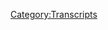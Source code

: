 {{Transcript
    | title         = [[569: June 23, 2021]]
    | caption       = [https://knowledgefight.libsyn.com/569-june-23-2021 Listen to this episode on Libsyn]
    | episodeNumber = [[569: June 23, 2021|569]]
    | length        = 01:25:22
}}

{{MessageBox
    | header     = Warning: Bot Generated Content
    | text       = This transcript was automatically generated by transcription software and likely contains many mistakes and misattributions. Please check the audio for definitive quotes, attribution, and context.
    | image      = N3yvass4myg91.webp
    | imagewidth = 50px
    | id         = warning
}}

{{TranscriptBlock
    | name      = Unknown Speaker
    | timestamp = 00:00:00.000
    | text      = N-N-N-N-N-N-N-Knowledge Fight
}}

{{TranscriptBlock
    | name      = Unknown Speaker
    | timestamp = 00:00:12.880
    | text      = Damn and Jordan, I am sweating
}}

{{TranscriptBlock
    | name      = Unknown Speaker
    | timestamp = 00:00:17.920
    | text      = knowledgefight.com, it's time to pray
}}

{{TranscriptBlock
    | name      = Unknown Speaker
    | timestamp = 00:00:21.039
    | text      = I have great respect for knowledge fight
}}

{{TranscriptBlock
    | name      = Unknown Speaker
    | timestamp = 00:00:23.760
    | text      = knowledge fight
}}

{{TranscriptBlock
    | name      = Unknown Speaker
    | timestamp = 00:00:24.719
    | text      = I'm sick of them posing as if they're the good guys
}}

{{TranscriptBlock
    | name      = Unknown Speaker
    | timestamp = 00:00:27.079
    | text      = saying we are the bad guys
}}

{{TranscriptBlock
    | name      = Unknown Speaker
    | timestamp = 00:00:28.640
    | text      = knowledge fight
}}

{{TranscriptBlock
    | name      = Unknown Speaker
    | timestamp = 00:00:29.920
    | text      = Damn and Jordan, knowledge fight
}}

{{TranscriptBlock
    | name      = Unknown Speaker
    | timestamp = 00:00:32.079
    | text      = Riddle her, riddle her, riddle her
}}

{{TranscriptBlock
    | name      = Unknown Speaker
    | timestamp = 00:00:34.240
    | text      = I need, I need money
}}

{{TranscriptBlock
    | name      = Unknown Speaker
    | timestamp = 00:00:36.320
    | text      = Riddle her, riddle her, riddle her
}}

{{TranscriptBlock
    | name      = Unknown Speaker
    | timestamp = 00:00:39.200
    | text      = Andy and Kansas, Andy and, Andy and
}}

{{TranscriptBlock
    | name      = Unknown Speaker
    | timestamp = 00:00:42.079
    | text      = Stop it, Andy and, Andy and Kansas
}}

{{TranscriptBlock
    | name      = Unknown Speaker
    | timestamp = 00:00:44.560
    | text      = Andy, Andy, it's time to pray
}}

{{TranscriptBlock
    | name      = Unknown Speaker
    | timestamp = 00:00:46.960
    | text      = Andy and Kansas, you're on the air, thanks for holding
}}

{{TranscriptBlock
    | name      = Unknown Speaker
    | timestamp = 00:00:49.200
    | text      = Hello Alex, I'm a victim, calling in my huge fan
}}

{{TranscriptBlock
    | name      = Unknown Speaker
    | timestamp = 00:00:51.600
    | text      = I love your work
}}

{{TranscriptBlock
    | name      = Unknown Speaker
    | timestamp = 00:00:52.799
    | text      = knowledgefight
}}

{{TranscriptBlock
    | name      = Unknown Speaker
    | timestamp = 00:00:53.759
    | text      = N-N-N-N-N-N-Knowledgefight.com
}}

{{TranscriptBlock
    | name      = Unknown Speaker
    | timestamp = 00:00:56.799
    | text      = I love you
}}

{{TranscriptBlock
    | name      = Unknown Speaker
    | timestamp = 00:00:59.280
    | text      = Hey everybody, welcome back to Knowledge Fight, I'm Dan
}}

{{TranscriptBlock
    | name      = Unknown Speaker
    | timestamp = 00:01:01.280
    | text      = I'm Jordan
}}

{{TranscriptBlock
    | name      = Unknown Speaker
    | timestamp = 00:01:01.920
    | text      = We're a couple dudes, like to sit around to worship at the altar of Selene and talk a little bit about Alex Jones
}}

{{TranscriptBlock
    | name      = Unknown Speaker
    | timestamp = 00:01:08.079
    | text      = Oh indeed we are, Dan
}}

{{TranscriptBlock
    | name      = Unknown Speaker
    | timestamp = 00:01:09.519
    | text      = I was about to say Psalter of Selene
}}

{{TranscriptBlock
    | name      = Unknown Speaker
    | timestamp = 00:01:11.439
    | text      = I heard it, I was gonna let it go
}}

{{TranscriptBlock
    | name      = Unknown Speaker
    | timestamp = 00:01:13.519
    | text      = Not good
}}

{{TranscriptBlock
    | name      = Unknown Speaker
    | timestamp = 00:01:14.640
    | text      = But you know, now that you've brought it up, I noticed
}}

{{TranscriptBlock
    | name      = Unknown Speaker
    | timestamp = 00:01:17.439
    | text      = Yeah, how you doing?
}}

{{TranscriptBlock
    | name      = Unknown Speaker
    | timestamp = 00:01:18.799
    | text      = Dan, I have a quick question for you
}}

{{TranscriptBlock
    | name      = Unknown Speaker
    | timestamp = 00:01:20.560
    | text      = What is your bright spot for today?
}}

{{TranscriptBlock
    | name      = Unknown Speaker
    | timestamp = 00:01:23.359
    | text      = My bright spot today, Jordan, very exciting announcement
}}

{{TranscriptBlock
    | name      = Unknown Speaker
    | timestamp = 00:01:25.519
    | text      = Yes sir
}}

{{TranscriptBlock
    | name      = Unknown Speaker
    | timestamp = 00:01:26.159
    | text      = So this is something I've been meaning to get to for a while, there have been technical difficulties
}}

{{TranscriptBlock
    | name      = Unknown Speaker
    | timestamp = 00:01:30.640
    | text      = Which is code for my printer hasn't worked
}}

{{TranscriptBlock
    | name      = Unknown Speaker
    | timestamp = 00:01:32.959
    | text      = Sure
}}

{{TranscriptBlock
    | name      = Unknown Speaker
    | timestamp = 00:01:33.840
    | text      = I've been wanting to do this again, we did it like maybe a couple months back, six months back
}}

{{TranscriptBlock
    | name      = Unknown Speaker
    | timestamp = 00:01:40.319
    | text      = Gave some buttons to folks, sent them out, and I wanted to do another run of these
}}

{{TranscriptBlock
    | name      = Unknown Speaker
    | timestamp = 00:01:44.719
    | text      = We have some new designs themed around the cult of Selene
}}

{{TranscriptBlock
    | name      = Unknown Speaker
    | timestamp = 00:01:48.400
    | text      = Excellent
}}

{{TranscriptBlock
    | name      = Unknown Speaker
    | timestamp = 00:01:49.359
    | text      = And I would like to announce officially that we're gonna be doing another run of these buttons
}}

{{TranscriptBlock
    | name      = Unknown Speaker
    | timestamp = 00:01:55.760
    | text      = for folks, and here's how it's gonna work
}}

{{TranscriptBlock
    | name      = Unknown Speaker
    | timestamp = 00:01:57.920
    | text      = Because last time this completely screwed up all of my inboxes
}}

{{TranscriptBlock
    | name      = Unknown Speaker
    | timestamp = 00:02:02.000
    | text      = And I am not interested in that
}}

{{TranscriptBlock
    | name      = Unknown Speaker
    | timestamp = 00:02:03.599
    | text      = A little bit, yeah
}}

{{TranscriptBlock
    | name      = Unknown Speaker
    | timestamp = 00:02:04.560
    | text      = So I've started a new email address that is specifically for this
}}

{{TranscriptBlock
    | name      = Unknown Speaker
    | timestamp = 00:02:08.800
    | text      = You do not have to be someone who gives to the show, you do not have to be
}}

{{TranscriptBlock
    | name      = Unknown Speaker
    | timestamp = 00:02:12.719
    | text      = anything, just anybody, if you would send your email, your address, I will
}}

{{TranscriptBlock
    | name      = Unknown Speaker
    | timestamp = 00:02:17.120
    | text      = You do have to be capable of email
}}

{{TranscriptBlock
    | name      = Unknown Speaker
    | timestamp = 00:02:19.120
    | text      = That is the one limitation on this
}}

{{TranscriptBlock
    | name      = Unknown Speaker
    | timestamp = 00:02:21.520
    | text      = And you have to send me an address to send a button to
}}

{{TranscriptBlock
    | name      = Unknown Speaker
    | timestamp = 00:02:24.960
    | text      = Well true
}}

{{TranscriptBlock
    | name      = Unknown Speaker
    | timestamp = 00:02:25.599
    | text      = And then I will take care of everything else and you will have a button sent to you
}}

{{TranscriptBlock
    | name      = Unknown Speaker
    | timestamp = 00:02:29.680
    | text      = The email address is kfbusiness at gmail.com
}}

{{TranscriptBlock
    | name      = Unknown Speaker
    | timestamp = 00:02:34.879
    | text      = And that's spelled K-F-B-I-Z-N-E-S-S
}}

{{TranscriptBlock
    | name      = Unknown Speaker
    | timestamp = 00:02:40.800
    | text      = KF business
}}

{{TranscriptBlock
    | name      = Unknown Speaker
    | timestamp = 00:02:42.400
    | text      = Let's KF to business
}}

{{TranscriptBlock
    | name      = Unknown Speaker
    | timestamp = 00:02:44.879
    | text      = At gmail.com
}}

{{TranscriptBlock
    | name      = Unknown Speaker
    | timestamp = 00:02:45.840
    | text      = If you send an address to that, there's gonna be a little bit of time, you know, obviously
}}

{{TranscriptBlock
    | name      = Unknown Speaker
    | timestamp = 00:02:53.039
    | text      = Sure
}}

{{TranscriptBlock
    | name      = Unknown Speaker
    | timestamp = 00:02:53.599
    | text      = Gotta make these up so there could be a little bit of a delay
}}

{{TranscriptBlock
    | name      = Unknown Speaker
    | timestamp = 00:02:56.000
    | text      = But we will get this in the works, get some envelopes with your addresses on them
}}

{{TranscriptBlock
    | name      = Unknown Speaker
    | timestamp = 00:03:00.000
    | text      = And get these buttons sent out to you
}}

{{TranscriptBlock
    | name      = Unknown Speaker
    | timestamp = 00:03:01.680
    | text      = I'm very excited
}}

{{TranscriptBlock
    | name      = Unknown Speaker
    | timestamp = 00:03:02.479
    | text      = I really, I know that last time we did this, one of the things that I discovered was
}}

{{TranscriptBlock
    | name      = Unknown Speaker
    | timestamp = 00:03:06.479
    | text      = I was really, really enjoying the process of making buttons
}}

{{TranscriptBlock
    | name      = Unknown Speaker
    | timestamp = 00:03:09.439
    | text      = You loved the meditation of buttons
}}

{{TranscriptBlock
    | name      = Unknown Speaker
    | timestamp = 00:03:11.280
    | text      = Yes, there was a thing too, the crafting of it and the sort of, the repetitive
}}

{{TranscriptBlock
    | name      = Unknown Speaker
    | timestamp = 00:03:16.719
    | text      = Sure, sure
}}

{{TranscriptBlock
    | name      = Unknown Speaker
    | timestamp = 00:03:18.639
    | text      = Zen and the art of button making
}}

{{TranscriptBlock
    | name      = Unknown Speaker
    | timestamp = 00:03:19.840
    | text      = Yeah, yeah, and I feel like we're in a safer place now too
}}

{{TranscriptBlock
    | name      = Unknown Speaker
    | timestamp = 00:03:25.280
    | text      = There's a lot of precautions that we took the last time around
}}

{{TranscriptBlock
    | name      = Unknown Speaker
    | timestamp = 00:03:28.080
    | text      = True
}}

{{TranscriptBlock
    | name      = Unknown Speaker
    | timestamp = 00:03:29.039
    | text      = With wearing gloves while making the buttons and everything
}}

{{TranscriptBlock
    | name      = Unknown Speaker
    | timestamp = 00:03:34.000
    | text      = And now it feels a little bit, you know, we can chill out a little bit and just send out a nice gift
}}

{{TranscriptBlock
    | name      = Unknown Speaker
    | timestamp = 00:03:38.879
    | text      = Just send out some buttons
}}

{{TranscriptBlock
    | name      = Unknown Speaker
    | timestamp = 00:03:39.919
    | text      = Yeah, so I'm very excited about that
}}

{{TranscriptBlock
    | name      = Unknown Speaker
    | timestamp = 00:03:41.280
    | text      = And if you all want to send in some addresses, we'll get those buttons your way
}}

{{TranscriptBlock
    | name      = Unknown Speaker
    | timestamp = 00:03:44.479
    | text      = Yeah, now admittedly this time his gloves will be on and they will be coated with anthrax
}}

{{TranscriptBlock
    | name      = Unknown Speaker
    | timestamp = 00:03:48.960
    | text      = So it's a little bit of a different problem
}}

{{TranscriptBlock
    | name      = Unknown Speaker
    | timestamp = 00:03:50.879
    | text      = I met an Elvis impersonator and he had some ideas
}}

{{TranscriptBlock
    | name      = Unknown Speaker
    | timestamp = 00:03:54.960
    | text      = What about you Jordan, what's your bright spot?
}}

{{TranscriptBlock
    | name      = Unknown Speaker
    | timestamp = 00:03:56.960
    | text      = My bright spot is, it's low, it's in the early stages
}}

{{TranscriptBlock
    | name      = Unknown Speaker
    | timestamp = 00:04:01.120
    | text      = It's not a super bright spot
}}

{{TranscriptBlock
    | name      = Unknown Speaker
    | timestamp = 00:04:02.639
    | text      = But after a year of writing nothing but mean things to Taylor Swift and stories about wizards
}}

{{TranscriptBlock
    | name      = Unknown Speaker
    | timestamp = 00:04:10.639
    | text      = I've started a new project
}}

{{TranscriptBlock
    | name      = Unknown Speaker
    | timestamp = 00:04:12.800
    | text      = That's great
}}

{{TranscriptBlock
    | name      = Unknown Speaker
    | timestamp = 00:04:13.520
    | text      = It's much larger
}}

{{TranscriptBlock
    | name      = Unknown Speaker
    | timestamp = 00:04:15.039
    | text      = Hopefully it'll be about the size of the book I put out last year
}}

{{TranscriptBlock
    | name      = Unknown Speaker
    | timestamp = 00:04:18.399
    | text      = So that's spectacular
}}

{{TranscriptBlock
    | name      = Unknown Speaker
    | timestamp = 00:04:19.759
    | text      = Yeah, and if it's any longer people will definitely not finish it
}}

{{TranscriptBlock
    | name      = Unknown Speaker
    | timestamp = 00:04:22.800
    | text      = So I'm fine with that
}}

{{TranscriptBlock
    | name      = Unknown Speaker
    | timestamp = 00:04:24.240
    | text      = Here's the inspiration
}}

{{TranscriptBlock
    | name      = Unknown Speaker
    | timestamp = 00:04:26.000
    | text      = Yes, I'm very excited
}}

{{TranscriptBlock
    | name      = Unknown Speaker
    | timestamp = 00:04:27.279
    | text      = Clink
}}

{{TranscriptBlock
    | name      = Unknown Speaker
    | timestamp = 00:04:27.920
    | text      = Yes, absolutely
}}

{{TranscriptBlock
    | name      = Unknown Speaker
    | timestamp = 00:04:29.120
    | text      = Well, I wish you the best with that
}}

{{TranscriptBlock
    | name      = Unknown Speaker
    | timestamp = 00:04:30.480
    | text      = Yes, me too
}}

{{TranscriptBlock
    | name      = Unknown Speaker
    | timestamp = 00:04:31.680
    | text      = So Jordan, today we have an episode to go over and it's a little bit of a challenge
}}

{{TranscriptBlock
    | name      = Unknown Speaker
    | timestamp = 00:04:39.680
    | text      = It was a tough challenge for me
}}

{{TranscriptBlock
    | name      = Unknown Speaker
    | timestamp = 00:04:42.399
    | text      = And here's what happened
}}

{{TranscriptBlock
    | name      = Unknown Speaker
    | timestamp = 00:04:43.600
    | text      = Okay
}}

{{TranscriptBlock
    | name      = Unknown Speaker
    | timestamp = 00:04:44.000
    | text      = So Jordan, Alex was out of studio at the beginning of this week
}}

{{TranscriptBlock
    | name      = Unknown Speaker
    | timestamp = 00:04:49.519
    | text      = He was in New York
}}

{{TranscriptBlock
    | name      = Unknown Speaker
    | timestamp = 00:04:51.040
    | text      = Sure
}}

{{TranscriptBlock
    | name      = Unknown Speaker
    | timestamp = 00:04:52.000
    | text      = I mean, I think you're
}}

{{TranscriptBlock
    | name      = Unknown Speaker
    | timestamp = 00:04:53.040
    | text      = Is he allowed in New York?
}}

{{TranscriptBlock
    | name      = Unknown Speaker
    | timestamp = 00:04:55.120
    | text      = Maybe, yeah
}}

{{TranscriptBlock
    | name      = Unknown Speaker
    | timestamp = 00:04:56.959
    | text      = Doesn't Letitia have people on the border?
}}

{{TranscriptBlock
    | name      = Unknown Speaker
    | timestamp = 00:04:59.680
    | text      = Well, see, I think that a lot of people probably, that's the first thing their mind would go to
}}

{{TranscriptBlock
    | name      = Unknown Speaker
    | timestamp = 00:05:05.040
    | text      = Is that he's probably going to deal with some sort of a legal issue with
}}

{{TranscriptBlock
    | name      = Unknown Speaker
    | timestamp = 00:05:09.360
    | text      = the attorney general of New York, Letitia James
}}

{{TranscriptBlock
    | name      = Unknown Speaker
    | timestamp = 00:05:12.319
    | text      = Who he has threatened on air multiple times
}}

{{TranscriptBlock
    | name      = Unknown Speaker
    | timestamp = 00:05:15.519
    | text      = And of course, he had the cease and desist for some of the products that he was selling
}}

{{TranscriptBlock
    | name      = Unknown Speaker
    | timestamp = 00:05:20.879
    | text      = And I think that there is a possibility that that's the case
}}

{{TranscriptBlock
    | name      = Unknown Speaker
    | timestamp = 00:05:24.959
    | text      = You know, like, you suspiciously went to Connecticut
}}

{{TranscriptBlock
    | name      = Unknown Speaker
    | timestamp = 00:05:28.879
    | text      = Yes, yeah, yeah, yeah
}}

{{TranscriptBlock
    | name      = Unknown Speaker
    | timestamp = 00:05:30.480
    | text      = Recently, it's like, oh, why'd you go there?
}}

{{TranscriptBlock
    | name      = Unknown Speaker
    | timestamp = 00:05:32.399
    | text      = Yeah, yeah, yeah
}}

{{TranscriptBlock
    | name      = Unknown Speaker
    | timestamp = 00:05:33.120
    | text      = Maybe something to do with one of your court cases
}}

{{TranscriptBlock
    | name      = Unknown Speaker
    | timestamp = 00:05:35.439
    | text      = It's possible, but also he was going there to do a podcast
}}

{{TranscriptBlock
    | name      = Unknown Speaker
    | timestamp = 00:05:39.680
    | text      = He went on that Flagrant 2 podcast
}}

{{TranscriptBlock
    | name      = Unknown Speaker
    | timestamp = 00:05:42.240
    | text      = Oh, yeah, when he was drunk last time
}}

{{TranscriptBlock
    | name      = Unknown Speaker
    | timestamp = 00:05:45.360
    | text      = He said all the weird stuff
}}

{{TranscriptBlock
    | name      = Unknown Speaker
    | timestamp = 00:05:46.720
    | text      = Well, yeah, he was so drunk last time that I don't even care to cover it
}}

{{TranscriptBlock
    | name      = Unknown Speaker
    | timestamp = 00:05:50.959
    | text      = Yeah, yeah, yeah
}}

{{TranscriptBlock
    | name      = Unknown Speaker
    | timestamp = 00:05:52.480
    | text      = And so, like, he went there
}}

{{TranscriptBlock
    | name      = Unknown Speaker
    | timestamp = 00:05:54.160
    | text      = You could think that maybe he's going there for some legal issue
}}

{{TranscriptBlock
    | name      = Unknown Speaker
    | timestamp = 00:05:56.879
    | text      = But then also maybe he's just doing this podcast
}}

{{TranscriptBlock
    | name      = Unknown Speaker
    | timestamp = 00:05:58.800
    | text      = Yeah, sure
}}

{{TranscriptBlock
    | name      = Unknown Speaker
    | timestamp = 00:05:59.600
    | text      = And so that was a possibility
}}

{{TranscriptBlock
    | name      = Unknown Speaker
    | timestamp = 00:06:01.600
    | text      = Maybe we cover that episode
}}

{{TranscriptBlock
    | name      = Unknown Speaker
    | timestamp = 00:06:03.040
    | text      = Sure
}}

{{TranscriptBlock
    | name      = Unknown Speaker
    | timestamp = 00:06:03.680
    | text      = Simultaneously, Kill Tony, the podcast, had Alex as a guest
}}

{{TranscriptBlock
    | name      = Unknown Speaker
    | timestamp = 00:06:08.879
    | text      = Ugh
}}

{{TranscriptBlock
    | name      = Unknown Speaker
    | timestamp = 00:06:09.839
    | text      = Tony Hinchcliffe, noted Asian slur purveyor
}}

{{TranscriptBlock
    | name      = Unknown Speaker
    | timestamp = 00:06:13.759
    | text      = Yeah, hasn't anybody taken that towards his career?
}}

{{TranscriptBlock
    | name      = Unknown Speaker
    | timestamp = 00:06:18.480
    | text      = Yes, actually
}}

{{TranscriptBlock
    | name      = Unknown Speaker
    | timestamp = 00:06:19.199
    | text      = Let's kill Tony's career
}}

{{TranscriptBlock
    | name      = Unknown Speaker
    | timestamp = 00:06:20.000
    | text      = Can we do that?
}}

{{TranscriptBlock
    | name      = Unknown Speaker
    | timestamp = 00:06:20.720
    | text      = Well, I mean
}}

{{TranscriptBlock
    | name      = Unknown Speaker
    | timestamp = 00:06:21.199
    | text      = That's my new podcast
}}

{{TranscriptBlock
    | name      = Unknown Speaker
    | timestamp = 00:06:22.160
    | text      = He did get dropped by his agent
}}

{{TranscriptBlock
    | name      = Unknown Speaker
    | timestamp = 00:06:23.519
    | text      = Well, that's good, we're on our way
}}

{{TranscriptBlock
    | name      = Unknown Speaker
    | timestamp = 00:06:26.560
    | text      = So we've at least maimed Tony's career
}}

{{TranscriptBlock
    | name      = Unknown Speaker
    | timestamp = 00:06:29.040
    | text      = Yeah, I mean, I don't think it'll matter
}}

{{TranscriptBlock
    | name      = Unknown Speaker
    | timestamp = 00:06:30.639
    | text      = Because the cult of Rogan Enterprises has him ensconced under their umbrella
}}

{{TranscriptBlock
    | name      = Unknown Speaker
    | timestamp = 00:06:37.279
    | text      = But yeah, so Tony Hinchcliffe is a writer, guy, and comedian
}}

{{TranscriptBlock
    | name      = Unknown Speaker
    | timestamp = 00:06:43.120
    | text      = Who he formerly wrote for the WWE and such
}}

{{TranscriptBlock
    | name      = Unknown Speaker
    | timestamp = 00:06:45.920
    | text      = And he's one of Rogan's buddies
}}

{{TranscriptBlock
    | name      = Unknown Speaker
    | timestamp = 00:06:47.920
    | text      = And he's one of the ones who decided to go to Austin
}}

{{TranscriptBlock
    | name      = Unknown Speaker
    | timestamp = 00:06:51.040
    | text      = Because their bread is buttered in a very specific place
}}

{{TranscriptBlock
    | name      = Unknown Speaker
    | timestamp = 00:06:54.399
    | text      = Yeah, yeah, there's no reason to be in LA anymore
}}

{{TranscriptBlock
    | name      = Unknown Speaker
    | timestamp = 00:06:57.199
    | text      = People don't like me there
}}

{{TranscriptBlock
    | name      = Unknown Speaker
    | timestamp = 00:06:58.399
    | text      = No!
}}

{{TranscriptBlock
    | name      = Unknown Speaker
    | timestamp = 00:06:59.680
    | text      = Bye!
}}

{{TranscriptBlock
    | name      = Unknown Speaker
    | timestamp = 00:07:00.639
    | text      = Texas is where I'm welcome
}}

{{TranscriptBlock
    | name      = Unknown Speaker
    | timestamp = 00:07:02.079
    | text      = My career revolves around Joe Rogan
}}

{{TranscriptBlock
    | name      = Unknown Speaker
    | timestamp = 00:07:04.160
    | text      = Joe Rogan's going to Texas
}}

{{TranscriptBlock
    | name      = Unknown Speaker
    | timestamp = 00:07:05.839
    | text      = I am too
}}

{{TranscriptBlock
    | name      = Unknown Speaker
    | timestamp = 00:07:07.279
    | text      = That's so sad
}}

{{TranscriptBlock
    | name      = Unknown Speaker
    | timestamp = 00:07:08.720
    | text      = No, it's not
}}

{{TranscriptBlock
    | name      = Unknown Speaker
    | timestamp = 00:07:09.839
    | text      = I think it's people understanding where their cottage industry is
}}

{{TranscriptBlock
    | name      = Unknown Speaker
    | timestamp = 00:07:13.040
    | text      = Oh no, totally
}}

{{TranscriptBlock
    | name      = Unknown Speaker
    | timestamp = 00:07:14.000
    | text      = I'm talking about the specifics of my career revolves around Joe Rogan
}}

{{TranscriptBlock
    | name      = Unknown Speaker
    | timestamp = 00:07:17.920
    | text      = He can do worse
}}

{{TranscriptBlock
    | name      = Unknown Speaker
    | timestamp = 00:07:18.720
    | text      = Yeah, that's true
}}

{{TranscriptBlock
    | name      = Unknown Speaker
    | timestamp = 00:07:19.920
    | text      = So Kill Tony is a podcast that he does
}}

{{TranscriptBlock
    | name      = Unknown Speaker
    | timestamp = 00:07:23.279
    | text      = That grew out of this open mic at the Comedy Store
}}

{{TranscriptBlock
    | name      = Unknown Speaker
    | timestamp = 00:07:28.000
    | text      = I believe it was called Potluck Night or something
}}

{{TranscriptBlock
    | name      = Unknown Speaker
    | timestamp = 00:07:30.160
    | text      = Something like that, yeah
}}

{{TranscriptBlock
    | name      = Unknown Speaker
    | timestamp = 00:07:31.279
    | text      = And so like they just
}}

{{TranscriptBlock
    | name      = Unknown Speaker
    | timestamp = 00:07:32.240
    | text      = I guess they just decided like let's find a way to monetize this
}}

{{TranscriptBlock
    | name      = Unknown Speaker
    | timestamp = 00:07:35.519
    | text      = And so they monetized an open mic
}}

{{TranscriptBlock
    | name      = Unknown Speaker
    | timestamp = 00:07:39.360
    | text      = Not terrible
}}

{{TranscriptBlock
    | name      = Unknown Speaker
    | timestamp = 00:07:40.079
    | text      = Yeah
}}

{{TranscriptBlock
    | name      = Unknown Speaker
    | timestamp = 00:07:41.199
    | text      = Of the business decisions for an open mic
}}

{{TranscriptBlock
    | name      = Unknown Speaker
    | timestamp = 00:07:43.519
    | text      = That one's probably the best I've ever heard
}}

{{TranscriptBlock
    | name      = Unknown Speaker
    | timestamp = 00:07:45.439
    | text      = Sure
}}

{{TranscriptBlock
    | name      = Unknown Speaker
    | timestamp = 00:07:46.160
    | text      = I've listened to a number of episodes of it
}}

{{TranscriptBlock
    | name      = Unknown Speaker
    | timestamp = 00:07:48.800
    | text      = Because there was a morbid curiosity on my part
}}

{{TranscriptBlock
    | name      = Unknown Speaker
    | timestamp = 00:07:51.600
    | text      = And like back, you know, a ways back
}}

{{TranscriptBlock
    | name      = Unknown Speaker
    | timestamp = 00:07:53.920
    | text      = Not just just recently
}}

{{TranscriptBlock
    | name      = Unknown Speaker
    | timestamp = 00:07:55.199
    | text      = But you know the show is basically you've got Tony
}}

{{TranscriptBlock
    | name      = Unknown Speaker
    | timestamp = 00:07:58.959
    | text      = You got his producer Brian Redban
}}

{{TranscriptBlock
    | name      = Unknown Speaker
    | timestamp = 00:08:01.600
    | text      = And then you got a guest
}}

{{TranscriptBlock
    | name      = Unknown Speaker
    | timestamp = 00:08:03.199
    | text      = A celebrity comedian guest
}}

{{TranscriptBlock
    | name      = Unknown Speaker
    | timestamp = 00:08:05.360
    | text      = And they just act like hot shit while
}}

{{TranscriptBlock
    | name      = Unknown Speaker
    | timestamp = 00:08:07.519
    | text      = Yeah, they just talk shit
}}

{{TranscriptBlock
    | name      = Unknown Speaker
    | timestamp = 00:08:08.399
    | text      = A comic does a minute of material
}}

{{TranscriptBlock
    | name      = Unknown Speaker
    | timestamp = 00:08:11.120
    | text      = Which is impossible to tell
}}

{{TranscriptBlock
    | name      = Unknown Speaker
    | timestamp = 00:08:13.920
    | text      = No, no, no, that's all you need
}}

{{TranscriptBlock
    | name      = Unknown Speaker
    | timestamp = 00:08:15.600
    | text      = That's all you need
}}

{{TranscriptBlock
    | name      = Unknown Speaker
    | timestamp = 00:08:16.720
    | text      = That's all you need to know if you've got it
}}

{{TranscriptBlock
    | name      = Unknown Speaker
    | timestamp = 00:08:19.839
    | text      = Yeah, and then the guests and the hosts will fuck around and act cool
}}

{{TranscriptBlock
    | name      = Unknown Speaker
    | timestamp = 00:08:23.839
    | text      = And generally be overly encouraging of some things
}}

{{TranscriptBlock
    | name      = Unknown Speaker
    | timestamp = 00:08:28.720
    | text      = And overly mean to anybody who doesn't fit into their like their box
}}

{{TranscriptBlock
    | name      = Unknown Speaker
    | timestamp = 00:08:32.639
    | text      = Yeah
}}

{{TranscriptBlock
    | name      = Unknown Speaker
    | timestamp = 00:08:33.200
    | text      = And it's just dumb
}}

{{TranscriptBlock
    | name      = Unknown Speaker
    | timestamp = 00:08:34.399
    | text      = And I wanted to cover it kind of
}}

{{TranscriptBlock
    | name      = Unknown Speaker
    | timestamp = 00:08:37.679
    | text      = Because I felt like, all right, this could be fun
}}

{{TranscriptBlock
    | name      = Unknown Speaker
    | timestamp = 00:08:41.519
    | text      = This could be a fun thing to do an episode about
}}

{{TranscriptBlock
    | name      = Unknown Speaker
    | timestamp = 00:08:44.159
    | text      = But so much of the episode is like about other people's stand-up sets
}}

{{TranscriptBlock
    | name      = Unknown Speaker
    | timestamp = 00:08:49.200
    | text      = Sure
}}

{{TranscriptBlock
    | name      = Unknown Speaker
    | timestamp = 00:08:49.759
    | text      = And open mic stand-up sets
}}

{{TranscriptBlock
    | name      = Unknown Speaker
    | timestamp = 00:08:51.200
    | text      = And I don't want to cover that
}}

{{TranscriptBlock
    | name      = Unknown Speaker
    | timestamp = 00:08:52.320
    | text      = And Alex was the guest
}}

{{TranscriptBlock
    | name      = Unknown Speaker
    | timestamp = 00:08:53.600
    | text      = He wasn't due in a minute
}}

{{TranscriptBlock
    | name      = Unknown Speaker
    | timestamp = 00:08:55.440
    | text      = Yes
}}

{{TranscriptBlock
    | name      = Unknown Speaker
    | timestamp = 00:08:56.000
    | text      = He was the guest judge
}}

{{TranscriptBlock
    | name      = Unknown Speaker
    | timestamp = 00:08:58.240
    | text      = Okay
}}

{{TranscriptBlock
    | name      = Unknown Speaker
    | timestamp = 00:08:59.759
    | text      = And so like I guess I have this drop
}}

{{TranscriptBlock
    | name      = Unknown Speaker
    | timestamp = 00:09:01.919
    | text      = How about some of that Joe Rogan weed?
}}

{{TranscriptBlock
    | name      = Unknown Speaker
    | timestamp = 00:09:04.080
    | text      = So there's that
}}

{{TranscriptBlock
    | name      = Unknown Speaker
    | timestamp = 00:09:04.879
    | text      = Okay, all right
}}

{{TranscriptBlock
    | name      = Unknown Speaker
    | timestamp = 00:09:06.240
    | text      = I guess I have this drop
}}

{{TranscriptBlock
    | name      = Unknown Speaker
    | timestamp = 00:09:07.679
    | text      = Once a year?
}}

{{TranscriptBlock
    | name      = Unknown Speaker
    | timestamp = 00:09:09.440
    | text      = Yeah, I have this drop
}}

{{TranscriptBlock
    | name      = Unknown Speaker
    | timestamp = 00:09:11.600
    | text      = You have a beautiful vagina
}}

{{TranscriptBlock
    | name      = Unknown Speaker
    | timestamp = 00:09:13.519
    | text      = Have a nice night
}}

{{TranscriptBlock
    | name      = Unknown Speaker
    | timestamp = 00:09:14.799
    | text      = I guess we got that out of it
}}

{{TranscriptBlock
    | name      = Unknown Speaker
    | timestamp = 00:09:16.399
    | text      = Great
}}

{{TranscriptBlock
    | name      = Unknown Speaker
    | timestamp = 00:09:16.960
    | text      = There's a part where Alex smells some girl's feet who's in the audience
}}

{{TranscriptBlock
    | name      = Unknown Speaker
    | timestamp = 00:09:21.519
    | text      = Cool
}}

{{TranscriptBlock
    | name      = Unknown Speaker
    | timestamp = 00:09:21.840
    | text      = They call her up on stage because one of the open micers has a foot fetish
}}

{{TranscriptBlock
    | name      = Unknown Speaker
    | timestamp = 00:09:26.000
    | text      = And then they get somebody with a foot to smell
}}

{{TranscriptBlock
    | name      = Unknown Speaker
    | timestamp = 00:09:28.399
    | text      = And I don't know
}}

{{TranscriptBlock
    | name      = Unknown Speaker
    | timestamp = 00:09:30.480
    | text      = Great
}}

{{TranscriptBlock
    | name      = Unknown Speaker
    | timestamp = 00:09:30.879
    | text      = Yeah, that's not an episode
}}

{{TranscriptBlock
    | name      = Unknown Speaker
    | timestamp = 00:09:31.919
    | text      = Great, great
}}

{{TranscriptBlock
    | name      = Unknown Speaker
    | timestamp = 00:09:32.960
    | text      = I'm loving every part of this right up my alley
}}

{{TranscriptBlock
    | name      = Unknown Speaker
    | timestamp = 00:09:36.399
    | text      = I'm sure Alex had some insightful criticisms for the comedians
}}

{{TranscriptBlock
    | name      = Unknown Speaker
    | timestamp = 00:09:41.919
    | text      = There's one guy who had some dumb jokes
}}

{{TranscriptBlock
    | name      = Unknown Speaker
    | timestamp = 00:09:44.960
    | text      = And Alex is like, I'm drunk but that was a very cerebral set
}}

{{TranscriptBlock
    | name      = Unknown Speaker
    | timestamp = 00:09:52.000
    | text      = Okay
}}

{{TranscriptBlock
    | name      = Unknown Speaker
    | timestamp = 00:09:52.960
    | text      = I enjoyed that
}}

{{TranscriptBlock
    | name      = Unknown Speaker
    | timestamp = 00:09:53.840
    | text      = There is some insightful criticisms there
}}

{{TranscriptBlock
    | name      = Unknown Speaker
    | timestamp = 00:09:55.759
    | text      = Yeah
}}

{{TranscriptBlock
    | name      = Unknown Speaker
    | timestamp = 00:09:56.240
    | text      = I think actually surprisingly at least at the beginning
}}

{{TranscriptBlock
    | name      = Unknown Speaker
    | timestamp = 00:09:59.840
    | text      = He was a little bit more thoughtful than Tony
}}

{{TranscriptBlock
    | name      = Unknown Speaker
    | timestamp = 00:10:04.000
    | text      = Yeah, well
}}

{{TranscriptBlock
    | name      = Unknown Speaker
    | timestamp = 00:10:04.960
    | text      = Or Red Band
}}

{{TranscriptBlock
    | name      = Unknown Speaker
    | timestamp = 00:10:06.159
    | text      = Yeah, well, familiarity breeds contempt if you will
}}

{{TranscriptBlock
    | name      = Unknown Speaker
    | timestamp = 00:10:09.039
    | text      = It's very difficult for me because, you know, critiquing some of this stuff within the comedy space
}}

{{TranscriptBlock
    | name      = Unknown Speaker
    | timestamp = 00:10:15.279
    | text      = Is always going to be walking in molasses
}}

{{TranscriptBlock
    | name      = Unknown Speaker
    | timestamp = 00:10:18.399
    | text      = Sure
}}

{{TranscriptBlock
    | name      = Unknown Speaker
    | timestamp = 00:10:19.039
    | text      = There's not like
}}

{{TranscriptBlock
    | name      = Unknown Speaker
    | timestamp = 00:10:22.159
    | text      = People will just hide behind the like, it's comedy, I'm just joking
}}

{{TranscriptBlock
    | name      = Unknown Speaker
    | timestamp = 00:10:25.039
    | text      = Right, right
}}

{{TranscriptBlock
    | name      = Unknown Speaker
    | timestamp = 00:10:25.679
    | text      = Whatever stuff
}}

{{TranscriptBlock
    | name      = Unknown Speaker
    | timestamp = 00:10:26.559
    | text      = And I don't know, I was listening to the Kill Tony
}}

{{TranscriptBlock
    | name      = Unknown Speaker
    | timestamp = 00:10:30.720
    | text      = And I thought like, I have a lot of complaints about this
}}

{{TranscriptBlock
    | name      = Unknown Speaker
    | timestamp = 00:10:34.720
    | text      = But who cares
}}

{{TranscriptBlock
    | name      = Unknown Speaker
    | timestamp = 00:10:36.080
    | text      = Yeah, I kind of feel like maybe listening and criticizing a podcast
}}

{{TranscriptBlock
    | name      = Unknown Speaker
    | timestamp = 00:10:43.360
    | text      = That's about listening and criticizing comedians
}}

{{TranscriptBlock
    | name      = Unknown Speaker
    | timestamp = 00:10:46.480
    | text      = Open mic comedians
}}

{{TranscriptBlock
    | name      = Unknown Speaker
    | timestamp = 00:10:48.559
    | text      = Is just a waste of everyone's time
}}

{{TranscriptBlock
    | name      = Unknown Speaker
    | timestamp = 00:10:50.720
    | text      = Yeah, it felt like challenging, nay, impossible
}}

{{TranscriptBlock
    | name      = Unknown Speaker
    | timestamp = 00:10:57.840
    | text      = To make worth listening to
}}

{{TranscriptBlock
    | name      = Unknown Speaker
    | timestamp = 00:11:00.080
    | text      = Yeah, yeah, yeah
}}

{{TranscriptBlock
    | name      = Unknown Speaker
    | timestamp = 00:11:01.360
    | text      = And so I was like, well, maybe we'll do a little bit about that episode of Flagrant 2
}}

{{TranscriptBlock
    | name      = Unknown Speaker
    | timestamp = 00:11:06.399
    | text      = Sure
}}

{{TranscriptBlock
    | name      = Unknown Speaker
    | timestamp = 00:11:06.720
    | text      = You know, why not?
}}

{{TranscriptBlock
    | name      = Unknown Speaker
    | timestamp = 00:11:07.600
    | text      = This is a little bit longer, this is a conversational piece
}}

{{TranscriptBlock
    | name      = Unknown Speaker
    | timestamp = 00:11:10.480
    | text      = Yeah, I want to know what their feet smell like
}}

{{TranscriptBlock
    | name      = Unknown Speaker
    | timestamp = 00:11:12.320
    | text      = Alex was so drunk on the first time that I just didn't want to cover it
}}

{{TranscriptBlock
    | name      = Unknown Speaker
    | timestamp = 00:11:16.240
    | text      = This time he's a little bit better, but I couldn't handle listening to it
}}

{{TranscriptBlock
    | name      = Unknown Speaker
    | timestamp = 00:11:20.480
    | text      = It's so annoying
}}

{{TranscriptBlock
    | name      = Unknown Speaker
    | timestamp = 00:11:22.000
    | text      = And look, I think that the hosts actually make a couple of pretty decent jokes
}}

{{TranscriptBlock
    | name      = Unknown Speaker
    | timestamp = 00:11:27.519
    | text      = Oh, okay
}}

{{TranscriptBlock
    | name      = Unknown Speaker
    | timestamp = 00:11:28.159
    | text      = Like, I can see a little bit of why, if that's what you like, that's fine
}}

{{TranscriptBlock
    | name      = Unknown Speaker
    | timestamp = 00:11:32.960
    | text      = Okay
}}

{{TranscriptBlock
    | name      = Unknown Speaker
    | timestamp = 00:11:33.360
    | text      = If you like broey, edgy comedy
}}

{{TranscriptBlock
    | name      = Unknown Speaker
    | timestamp = 00:11:37.279
    | text      = Sure
}}

{{TranscriptBlock
    | name      = Unknown Speaker
    | timestamp = 00:11:37.600
    | text      = Or whatever
}}

{{TranscriptBlock
    | name      = Unknown Speaker
    | timestamp = 00:11:38.240
    | text      = Sure, sure, sure
}}

{{TranscriptBlock
    | name      = Unknown Speaker
    | timestamp = 00:11:38.879
    | text      = Chat where people are talking about, hey, I had a threesome last week or whatever
}}

{{TranscriptBlock
    | name      = Unknown Speaker
    | timestamp = 00:11:44.480
    | text      = Ooh, what a
}}

{{TranscriptBlock
    | name      = Unknown Speaker
    | timestamp = 00:11:45.519
    | text      = If you enjoy that, then I can see, you know, this being up your alley
}}

{{TranscriptBlock
    | name      = Unknown Speaker
    | timestamp = 00:11:49.919
    | text      = Sure
}}

{{TranscriptBlock
    | name      = Unknown Speaker
    | timestamp = 00:11:50.240
    | text      = It was insufferable for my purposes
}}

{{TranscriptBlock
    | name      = Unknown Speaker
    | timestamp = 00:11:52.159
    | text      = Hmm
}}

{{TranscriptBlock
    | name      = Unknown Speaker
    | timestamp = 00:11:52.559
    | text      = Alex takes his shirt off at one point early
}}

{{TranscriptBlock
    | name      = Unknown Speaker
    | timestamp = 00:11:55.919
    | text      = Oh boy
}}

{{TranscriptBlock
    | name      = Unknown Speaker
    | timestamp = 00:11:56.480
    | text      = Early
}}

{{TranscriptBlock
    | name      = Unknown Speaker
    | timestamp = 00:11:57.519
    | text      = Early
}}

{{TranscriptBlock
    | name      = Unknown Speaker
    | timestamp = 00:11:58.000
    | text      = And one of the hosts
}}

{{TranscriptBlock
    | name      = Unknown Speaker
    | timestamp = 00:11:58.960
    | text      = What is he, did he see Burt Kreischer on Kill Tony?
}}

{{TranscriptBlock
    | name      = Unknown Speaker
    | timestamp = 00:12:02.159
    | text      = Get this
}}

{{TranscriptBlock
    | name      = Unknown Speaker
    | timestamp = 00:12:02.720
    | text      = What?
}}

{{TranscriptBlock
    | name      = Unknown Speaker
    | timestamp = 00:12:03.120
    | text      = One of the hosts calls him Burt Kreischer
}}

{{TranscriptBlock
    | name      = Unknown Speaker
    | timestamp = 00:12:05.200
    | text      = Okay, well there we go
}}

{{TranscriptBlock
    | name      = Unknown Speaker
    | timestamp = 00:12:06.320
    | text      = And then the other host makes the joke, did you say Burt crisis actor?
}}

{{TranscriptBlock
    | name      = Unknown Speaker
    | timestamp = 00:12:12.159
    | text      = Which is not bad
}}

{{TranscriptBlock
    | name      = Unknown Speaker
    | timestamp = 00:12:13.759
    | text      = Boo
}}

{{TranscriptBlock
    | name      = Unknown Speaker
    | timestamp = 00:12:15.840
    | text      = See, it's not bad wordplay, it's not bad wordplay
}}

{{TranscriptBlock
    | name      = Unknown Speaker
    | timestamp = 00:12:19.200
    | text      = I understand the wordplay
}}

{{TranscriptBlock
    | name      = Unknown Speaker
    | timestamp = 00:12:20.799
    | text      = I understand the wordplay
}}

{{TranscriptBlock
    | name      = Unknown Speaker
    | timestamp = 00:12:22.000
    | text      = But see, it's funny because Alex ruined a bunch of people's lives
}}

{{TranscriptBlock
    | name      = Unknown Speaker
    | timestamp = 00:12:25.840
    | text      = See, these guys are just jokes, they're making jokes to Alex
}}

{{TranscriptBlock
    | name      = Unknown Speaker
    | timestamp = 00:12:29.200
    | text      = Right, right, right, right
}}

{{TranscriptBlock
    | name      = Unknown Speaker
    | timestamp = 00:12:30.559
    | text      = Not critiquing him about how he ruined a bunch of people's lives by calling them crisis actors
}}

{{TranscriptBlock
    | name      = Unknown Speaker
    | timestamp = 00:12:34.559
    | text      = No, it's hilarious
}}

{{TranscriptBlock
    | name      = Unknown Speaker
    | timestamp = 00:12:35.519
    | text      = Yeah, it's funny
}}

{{TranscriptBlock
    | name      = Unknown Speaker
    | timestamp = 00:12:36.480
    | text      = No, whenever you leave a wake of misery and destruction, what you should do with that is like
}}

{{TranscriptBlock
    | name      = Unknown Speaker
    | timestamp = 00:12:41.759
    | text      = make it a funny little bit that you can pun off of
}}

{{TranscriptBlock
    | name      = Unknown Speaker
    | timestamp = 00:12:44.080
    | text      = Yeah, it's hilarious
}}

{{TranscriptBlock
    | name      = Unknown Speaker
    | timestamp = 00:12:44.720
    | text      = Yeah, everybody will be like, holy shit, I can't believe he pulled it off
}}

{{TranscriptBlock
    | name      = Unknown Speaker
    | timestamp = 00:12:48.000
    | text      = Yeah
}}

{{TranscriptBlock
    | name      = Unknown Speaker
    | timestamp = 00:12:48.399
    | text      = Yeah
}}

{{TranscriptBlock
    | name      = Unknown Speaker
    | timestamp = 00:12:48.639
    | text      = So I mean like, look, it's obviously only funny because
}}

{{TranscriptBlock
    | name      = Unknown Speaker
    | timestamp = 00:12:51.840
    | text      = you're talking about something monstrous that the person next to you did
}}

{{TranscriptBlock
    | name      = Unknown Speaker
    | timestamp = 00:12:55.360
    | text      = Right, right, right, right
}}

{{TranscriptBlock
    | name      = Unknown Speaker
    | timestamp = 00:12:56.720
    | text      = But that said, fine wordplay
}}

{{TranscriptBlock
    | name      = Unknown Speaker
    | timestamp = 00:12:59.600
    | text      = Anyway, I really struggle
}}

{{TranscriptBlock
    | name      = Unknown Speaker
    | timestamp = 00:13:01.919
    | text      = More like Iraq bored George W. Bush
}}

{{TranscriptBlock
    | name      = Unknown Speaker
    | timestamp = 00:13:05.279
    | text      = All right, let's all have a fun time
}}

{{TranscriptBlock
    | name      = Unknown Speaker
    | timestamp = 00:13:06.960
    | text      = See, that's a fun joke to make in a friendly conversation with George W. Bush
}}

{{TranscriptBlock
    | name      = Unknown Speaker
    | timestamp = 00:13:11.200
    | text      = Yes, exactly, very funny
}}

{{TranscriptBlock
    | name      = Unknown Speaker
    | timestamp = 00:13:13.200
    | text      = Yeah, oh man, that genocide
}}

{{TranscriptBlock
    | name      = Unknown Speaker
    | timestamp = 00:13:15.759
    | text      = You are, whoo, let me see, your pictures are dumb, hahaha, all right
}}

{{TranscriptBlock
    | name      = Unknown Speaker
    | timestamp = 00:13:20.879
    | text      = So we have a couple things that I'm going to talk about towards the end of the episode
}}

{{TranscriptBlock
    | name      = Unknown Speaker
    | timestamp = 00:13:24.639
    | text      = from the Flagrant podcast because I think there were even, you know, like as much as it's just
}}

{{TranscriptBlock
    | name      = Unknown Speaker
    | timestamp = 00:13:29.919
    | text      = like, ah, these guys are just bullshitting and having fun and whatever, I don't care
}}

{{TranscriptBlock
    | name      = Unknown Speaker
    | timestamp = 00:13:35.200
    | text      = I don't care
}}

{{TranscriptBlock
    | name      = Unknown Speaker
    | timestamp = 00:13:36.320
    | text      = Yeah
}}

{{TranscriptBlock
    | name      = Unknown Speaker
    | timestamp = 00:13:36.559
    | text      = But there are a couple of salient points that I think could be brought up and, you know,
}}

{{TranscriptBlock
    | name      = Unknown Speaker
    | timestamp = 00:13:42.399
    | text      = whatever, we'll talk about that at the end of the episode
}}

{{TranscriptBlock
    | name      = Unknown Speaker
    | timestamp = 00:13:44.080
    | text      = Gotcha
}}

{{TranscriptBlock
    | name      = Unknown Speaker
    | timestamp = 00:13:44.720
    | text      = Thankfully, something happened that's breaking news and Alex had to weigh in on it
}}

{{TranscriptBlock
    | name      = Unknown Speaker
    | timestamp = 00:13:51.120
    | text      = And so that's what we'll be talking about today
}}

{{TranscriptBlock
    | name      = Unknown Speaker
    | timestamp = 00:13:52.879
    | text      = A special report that Alex put out last night as we're recording this
}}

{{TranscriptBlock
    | name      = Unknown Speaker
    | timestamp = 00:13:57.519
    | text      = Wednesday evening
}}

{{TranscriptBlock
    | name      = Unknown Speaker
    | timestamp = 00:13:58.720
    | text      = All right
}}

{{TranscriptBlock
    | name      = Unknown Speaker
    | timestamp = 00:14:00.000
    | text      = So this is a last minute
}}

{{TranscriptBlock
    | name      = Unknown Speaker
    | timestamp = 00:14:02.000
    | text      = Is it an emergency report on something that was reported roughly a year ago
}}

{{TranscriptBlock
    | name      = Unknown Speaker
    | timestamp = 00:14:06.000
    | text      = that we're finally talking about now?
}}

{{TranscriptBlock
    | name      = Unknown Speaker
    | timestamp = 00:14:07.519
    | text      = No, no, no, this is actually breaking news
}}

{{TranscriptBlock
    | name      = Unknown Speaker
    | timestamp = 00:14:09.200
    | text      = You know what we're going to talk about
}}

{{TranscriptBlock
    | name      = Unknown Speaker
    | timestamp = 00:14:10.320
    | text      = Well, yeah, obviously
}}

{{TranscriptBlock
    | name      = Unknown Speaker
    | timestamp = 00:14:11.759
    | text      = Anyway, we're going to get to this, but before we do, let's say hello to some new wonks
}}

{{TranscriptBlock
    | name      = Unknown Speaker
    | timestamp = 00:14:15.440
    | text      = Oh, that's a good idea
}}

{{TranscriptBlock
    | name      = Unknown Speaker
    | timestamp = 00:14:16.320
    | text      = So first, Chavez, why Chavez? Thank you so much, you are now a policy wonk
}}

{{TranscriptBlock
    | name      = Unknown Speaker
    | timestamp = 00:14:20.480
    | text      = I'm a policy wonk
}}

{{TranscriptBlock
    | name      = Unknown Speaker
    | timestamp = 00:14:21.519
    | text      = Thank you, Chavez, why?
}}

{{TranscriptBlock
    | name      = Unknown Speaker
    | timestamp = 00:14:23.120
    | text      = Thank you, next, Alex in Blunderland, thank you so much, you are now a policy wonk
}}

{{TranscriptBlock
    | name      = Unknown Speaker
    | timestamp = 00:14:27.120
    | text      = I'm a policy wonk
}}

{{TranscriptBlock
    | name      = Unknown Speaker
    | timestamp = 00:14:28.240
    | text      = Thank you, Alex in Blunderland
}}

{{TranscriptBlock
    | name      = Unknown Speaker
    | timestamp = 00:14:30.240
    | text      = Next, Chris, and then there's an alias here
}}

{{TranscriptBlock
    | name      = Unknown Speaker
    | timestamp = 00:14:32.320
    | text      = Jordan's Laughter is Sweet Sweet Music, thank you so much, you are now a policy wonk
}}

{{TranscriptBlock
    | name      = Unknown Speaker
    | timestamp = 00:14:36.080
    | text      = I'm a policy wonk
}}

{{TranscriptBlock
    | name      = Unknown Speaker
    | timestamp = 00:14:37.600
    | text      = Thanks, Chris
}}

{{TranscriptBlock
    | name      = Unknown Speaker
    | timestamp = 00:14:39.039
    | text      = Next, Dimer, this is Paul, give Dan some money
}}

{{TranscriptBlock
    | name      = Unknown Speaker
    | timestamp = 00:14:41.440
    | text      = Thank you so much, you are now a policy wonk
}}

{{TranscriptBlock
    | name      = Unknown Speaker
    | timestamp = 00:14:43.440
    | text      = I'm a policy wonk
}}

{{TranscriptBlock
    | name      = Unknown Speaker
    | timestamp = 00:14:44.960
    | text      = I don't endorse that message
}}

{{TranscriptBlock
    | name      = Unknown Speaker
    | timestamp = 00:14:46.080
    | text      = Okay, Dimer, this is Paul
}}

{{TranscriptBlock
    | name      = Unknown Speaker
    | timestamp = 00:14:48.720
    | text      = Okay
}}

{{TranscriptBlock
    | name      = Unknown Speaker
    | timestamp = 00:14:49.440
    | text      = And then, look, Technocrat, shout out going out to...
}}

{{TranscriptBlock
    | name      = Unknown Speaker
    | timestamp = 00:14:52.960
    | text      = I don't know how to say this, maybe Dicobros?
}}

{{TranscriptBlock
    | name      = Unknown Speaker
    | timestamp = 00:14:56.399
    | text      = D-I-E-C-O-B-R-O-S
}}

{{TranscriptBlock
    | name      = Unknown Speaker
    | timestamp = 00:14:59.120
    | text      = Okay, Andrew Dice Bros
}}

{{TranscriptBlock
    | name      = Unknown Speaker
    | timestamp = 00:15:00.879
    | text      = Ooh, yeah
}}

{{TranscriptBlock
    | name      = Unknown Speaker
    | timestamp = 00:15:01.600
    | text      = You're now a technocrat
}}

{{TranscriptBlock
    | name      = Unknown Speaker
    | timestamp = 00:15:02.879
    | text      = I'm a policy wonk
}}

{{TranscriptBlock
    | name      = Unknown Speaker
    | timestamp = 00:15:04.159
    | text      = Crikey, mate, that's fantastic, have yourself a brew
}}

{{TranscriptBlock
    | name      = Unknown Speaker
    | timestamp = 00:15:07.200
    | text      = How's your 401k doing, bro?
}}

{{TranscriptBlock
    | name      = Unknown Speaker
    | timestamp = 00:15:08.639
    | text      = All right, we gotta go full tilt boogie on this, Watson, all right?
}}

{{TranscriptBlock
    | name      = Unknown Speaker
    | timestamp = 00:15:11.440
    | text      = Let's just get down to business
}}

{{TranscriptBlock
    | name      = Unknown Speaker
    | timestamp = 00:15:12.720
    | text      = We ain't making that money off that heroin
}}

{{TranscriptBlock
    | name      = Unknown Speaker
    | timestamp = 00:15:14.799
    | text      = Why are you pimps so good?
}}

{{TranscriptBlock
    | name      = Unknown Speaker
    | timestamp = 00:15:16.799
    | text      = My neck is freakishly large
}}

{{TranscriptBlock
    | name      = Unknown Speaker
    | timestamp = 00:15:18.480
    | text      = I declare info war on you
}}

{{TranscriptBlock
    | name      = Unknown Speaker
    | timestamp = 00:15:21.039
    | text      = Thank you so much
}}

{{TranscriptBlock
    | name      = Unknown Speaker
    | timestamp = 00:15:22.080
    | text      = Yes, thank you very much
}}

{{TranscriptBlock
    | name      = Unknown Speaker
    | timestamp = 00:15:23.840
    | text      = Now, Jordan
}}

{{TranscriptBlock
    | name      = Unknown Speaker
    | timestamp = 00:15:24.720
    | text      = Yes, sir
}}

{{TranscriptBlock
    | name      = Unknown Speaker
    | timestamp = 00:15:25.440
    | text      = We have to get contemplative
}}

{{TranscriptBlock
    | name      = Unknown Speaker
    | timestamp = 00:15:26.960
    | text      = Okay
}}

{{TranscriptBlock
    | name      = Unknown Speaker
    | timestamp = 00:15:27.360
    | text      = Giving someone life is giving someone death
}}

{{TranscriptBlock
    | name      = Unknown Speaker
    | timestamp = 00:15:32.480
    | text      = You could say that...
}}

{{TranscriptBlock
    | name      = Unknown Speaker
    | timestamp = 00:15:36.720
    | text      = Life is death
}}

{{TranscriptBlock
    | name      = Unknown Speaker
    | timestamp = 00:15:37.679
    | text      = You could
}}

{{TranscriptBlock
    | name      = Unknown Speaker
    | timestamp = 00:15:39.039
    | text      = So first, Fiona got a birthday this week
}}

{{TranscriptBlock
    | name      = Unknown Speaker
    | timestamp = 00:15:42.000
    | text      = So happy birthday, Fiona
}}

{{TranscriptBlock
    | name      = Unknown Speaker
    | timestamp = 00:15:43.200
    | text      = Happy birthday, Fiona
}}

{{TranscriptBlock
    | name      = Unknown Speaker
    | timestamp = 00:15:44.960
    | text      = Laura and Lisa reached out and wanted to wish Ron a happy birthday
}}

{{TranscriptBlock
    | name      = Unknown Speaker
    | timestamp = 00:15:48.240
    | text      = So happy birthday, Ronnie
}}

{{TranscriptBlock
    | name      = Unknown Speaker
    | timestamp = 00:15:49.360
    | text      = Happy birthday, Ron
}}

{{TranscriptBlock
    | name      = Unknown Speaker
    | timestamp = 00:15:50.639
    | text      = Yeah
}}

{{TranscriptBlock
    | name      = Unknown Speaker
    | timestamp = 00:15:52.399
    | text      = Cooper got a birthday coming up
}}

{{TranscriptBlock
    | name      = Unknown Speaker
    | timestamp = 00:15:54.080
    | text      = Jillian says happy birthday
}}

{{TranscriptBlock
    | name      = Unknown Speaker
    | timestamp = 00:15:55.360
    | text      = Happy birthday, Coops
}}

{{TranscriptBlock
    | name      = Unknown Speaker
    | timestamp = 00:15:56.399
    | text      = Also would like to wish a happy 21st anniversary to Heather and Phillip
}}

{{TranscriptBlock
    | name      = Unknown Speaker
    | timestamp = 00:16:00.799
    | text      = Also known as Captain Awesome
}}

{{TranscriptBlock
    | name      = Unknown Speaker
    | timestamp = 00:16:02.720
    | text      = Okay, together they're known as Captain Awesome?
}}

{{TranscriptBlock
    | name      = Unknown Speaker
    | timestamp = 00:16:05.840
    | text      = Probably Mizra and Miz Awesome
}}

{{TranscriptBlock
    | name      = Unknown Speaker
    | timestamp = 00:16:07.919
    | text      = Okay, all right, well that's good
}}

{{TranscriptBlock
    | name      = Unknown Speaker
    | timestamp = 00:16:09.919
    | text      = Also, I checked into this
}}

{{TranscriptBlock
    | name      = Unknown Speaker
    | timestamp = 00:16:11.759
    | text      = You know, the Hallmark recommends yearly anniversary gift
}}

{{TranscriptBlock
    | name      = Unknown Speaker
    | timestamp = 00:16:15.440
    | text      = Sure, sure
}}

{{TranscriptBlock
    | name      = Unknown Speaker
    | timestamp = 00:16:16.000
    | text      = They got the paper anniversary
}}

{{TranscriptBlock
    | name      = Unknown Speaker
    | timestamp = 00:16:17.440
    | text      = That's first anniversary
}}

{{TranscriptBlock
    | name      = Unknown Speaker
    | timestamp = 00:16:18.399
    | text      = Right, right, right
}}

{{TranscriptBlock
    | name      = Unknown Speaker
    | timestamp = 00:16:19.279
    | text      = What do you think the 21st is?
}}

{{TranscriptBlock
    | name      = Unknown Speaker
    | timestamp = 00:16:20.799
    | text      = Because I checked into this just to be sure
}}

{{TranscriptBlock
    | name      = Unknown Speaker
    | timestamp = 00:16:23.200
    | text      = Is it like brass or something?
}}

{{TranscriptBlock
    | name      = Unknown Speaker
    | timestamp = 00:16:25.679
    | text      = Is it one of those?
}}

{{TranscriptBlock
    | name      = Unknown Speaker
    | timestamp = 00:16:27.200
    | text      = It's brass, but it's specifically like a tuba
}}

{{TranscriptBlock
    | name      = Unknown Speaker
    | timestamp = 00:16:29.919
    | text      = It's like that kind of brass
}}

{{TranscriptBlock
    | name      = Unknown Speaker
    | timestamp = 00:16:33.360
    | text      = Hallmark recommends a 21st tuba anniversary
}}

{{TranscriptBlock
    | name      = Unknown Speaker
    | timestamp = 00:16:36.960
    | text      = Gotcha
}}

{{TranscriptBlock
    | name      = Unknown Speaker
    | timestamp = 00:16:37.360
    | text      = 34th anniversary is woodwind
}}

{{TranscriptBlock
    | name      = Unknown Speaker
    | timestamp = 00:16:39.120
    | text      = Yes, of course, naturally, yes
}}

{{TranscriptBlock
    | name      = Unknown Speaker
    | timestamp = 00:16:41.360
    | text      = No, it's a themed gift surrounding the idea of fire
}}

{{TranscriptBlock
    | name      = Unknown Speaker
    | timestamp = 00:16:46.320
    | text      = So that's an interesting
}}

{{TranscriptBlock
    | name      = Unknown Speaker
    | timestamp = 00:16:48.799
    | text      = All right, so let's go with
}}

{{TranscriptBlock
    | name      = Unknown Speaker
    | timestamp = 00:16:52.399
    | text      = I mean, I have a tattoo of a fire bender's symbol
}}

{{TranscriptBlock
    | name      = Unknown Speaker
    | timestamp = 00:16:56.320
    | text      = So we've got that
}}

{{TranscriptBlock
    | name      = Unknown Speaker
    | timestamp = 00:16:57.440
    | text      = You can get yourself some fire bending tattoos
}}

{{TranscriptBlock
    | name      = Unknown Speaker
    | timestamp = 00:16:59.840
    | text      = Sure
}}

{{TranscriptBlock
    | name      = Unknown Speaker
    | timestamp = 00:17:00.159
    | text      = I think that's a great idea
}}

{{TranscriptBlock
    | name      = Unknown Speaker
    | timestamp = 00:17:01.279
    | text      = Talk to Zuko, get that out
}}

{{TranscriptBlock
    | name      = Unknown Speaker
    | timestamp = 00:17:04.319
    | text      = You know what I'm saying?
}}

{{TranscriptBlock
    | name      = Unknown Speaker
    | timestamp = 00:17:05.200
    | text      = Sure
}}

{{TranscriptBlock
    | name      = Unknown Speaker
    | timestamp = 00:17:05.599
    | text      = Yeah, fire-based gifts
}}

{{TranscriptBlock
    | name      = Unknown Speaker
    | timestamp = 00:17:07.359
    | text      = Light your house on fire
}}

{{TranscriptBlock
    | name      = Unknown Speaker
    | timestamp = 00:17:08.640
    | text      = Yep, and finally
}}

{{TranscriptBlock
    | name      = Unknown Speaker
    | timestamp = 00:17:11.680
    | text      = Black Dragon Queen Christy
}}

{{TranscriptBlock
    | name      = Unknown Speaker
    | timestamp = 00:17:13.359
    | text      = Oh!
}}

{{TranscriptBlock
    | name      = Unknown Speaker
    | timestamp = 00:17:14.319
    | text      = Our old friend Christy
}}

{{TranscriptBlock
    | name      = Unknown Speaker
    | timestamp = 00:17:16.880
    | text      = Happy birthday coming up
}}

{{TranscriptBlock
    | name      = Unknown Speaker
    | timestamp = 00:17:18.000
    | text      = Happy birthday
}}

{{TranscriptBlock
    | name      = Unknown Speaker
    | timestamp = 00:17:18.720
    | text      = This weekend
}}

{{TranscriptBlock
    | name      = Unknown Speaker
    | timestamp = 00:17:20.319
    | text      = And also end of last month
}}

{{TranscriptBlock
    | name      = Unknown Speaker
    | timestamp = 00:17:22.880
    | text      = End of May
}}

{{TranscriptBlock
    | name      = Unknown Speaker
    | timestamp = 00:17:25.200
    | text      = Christy and her husband Monty celebrated their 30th anniversary
}}

{{TranscriptBlock
    | name      = Unknown Speaker
    | timestamp = 00:17:29.119
    | text      = No shit!
}}

{{TranscriptBlock
    | name      = Unknown Speaker
    | timestamp = 00:17:30.079
    | text      = What?
}}

{{TranscriptBlock
    | name      = Unknown Speaker
    | timestamp = 00:17:30.720
    | text      = What in God's name?
}}

{{TranscriptBlock
    | name      = Unknown Speaker
    | timestamp = 00:17:31.920
    | text      = Do you get like a pair of timpani for that?
}}

{{TranscriptBlock
    | name      = Unknown Speaker
    | timestamp = 00:17:34.079
    | text      = What kind of, are we just doing orchestral anniversaries at this point?
}}

{{TranscriptBlock
    | name      = Unknown Speaker
    | timestamp = 00:17:38.160
    | text      = 30th anniversary is office or desk decor
}}

{{TranscriptBlock
    | name      = Unknown Speaker
    | timestamp = 00:17:42.559
    | text      = That's a lie
}}

{{TranscriptBlock
    | name      = Unknown Speaker
    | timestamp = 00:17:43.119
    | text      = That's actually the 41st anniversary
}}

{{TranscriptBlock
    | name      = Unknown Speaker
    | timestamp = 00:17:45.519
    | text      = The 41st
}}

{{TranscriptBlock
    | name      = Unknown Speaker
    | timestamp = 00:17:46.640
    | text      = So you're telling me that I'm somewhere at, I mean, conservatively in my 70s
}}

{{TranscriptBlock
    | name      = Unknown Speaker
    | timestamp = 00:17:52.319
    | text      = Uh huh
}}

{{TranscriptBlock
    | name      = Unknown Speaker
    | timestamp = 00:17:52.880
    | text      = And you're getting me some office equipment?
}}

{{TranscriptBlock
    | name      = Unknown Speaker
    | timestamp = 00:17:56.400
    | text      = So even in Hallmark's world, you work till death
}}

{{TranscriptBlock
    | name      = Unknown Speaker
    | timestamp = 00:17:59.920
    | text      = Absolutely
}}

{{TranscriptBlock
    | name      = Unknown Speaker
    | timestamp = 00:18:00.160
    | text      = There is no retirement, no social security
}}

{{TranscriptBlock
    | name      = Unknown Speaker
    | timestamp = 00:18:04.079
    | text      = No
}}

{{TranscriptBlock
    | name      = Unknown Speaker
    | timestamp = 00:18:04.880
    | text      = Office equipment
}}

{{TranscriptBlock
    | name      = Unknown Speaker
    | timestamp = 00:18:05.839
    | text      = Yes, office equipment on your 41st anniversary
}}

{{TranscriptBlock
    | name      = Unknown Speaker
    | timestamp = 00:18:09.920
    | text      = 30th is apparently pearls from what this is saying
}}

{{TranscriptBlock
    | name      = Unknown Speaker
    | timestamp = 00:18:13.359
    | text      = I would rather have that one, end your marriage at 30
}}

{{TranscriptBlock
    | name      = Unknown Speaker
    | timestamp = 00:18:16.960
    | text      = Why would you make it all the way to 41?
}}

{{TranscriptBlock
    | name      = Unknown Speaker
    | timestamp = 00:18:18.799
    | text      = You don't need office equipment, 30 years is long enough
}}

{{TranscriptBlock
    | name      = Unknown Speaker
    | timestamp = 00:18:21.519
    | text      = You're gonna love 39th anniversary
}}

{{TranscriptBlock
    | name      = Unknown Speaker
    | timestamp = 00:18:23.279
    | text      = What's that one?
}}

{{TranscriptBlock
    | name      = Unknown Speaker
    | timestamp = 00:18:24.240
    | text      = Laughter
}}

{{TranscriptBlock
    | name      = Unknown Speaker
    | timestamp = 00:18:24.720
    | text      = Laughter
}}

{{TranscriptBlock
    | name      = Unknown Speaker
    | timestamp = 00:18:28.799
    | text      = Well Dan, every day I celebrate my 39th anniversary
}}

{{TranscriptBlock
    | name      = Unknown Speaker
    | timestamp = 00:18:31.759
    | text      = Yeah
}}

{{TranscriptBlock
    | name      = Unknown Speaker
    | timestamp = 00:18:32.799
    | text      = Weird, this list is weird
}}

{{TranscriptBlock
    | name      = Unknown Speaker
    | timestamp = 00:18:34.160
    | text      = That is a weird list
}}

{{TranscriptBlock
    | name      = Unknown Speaker
    | timestamp = 00:18:35.680
    | text      = 53rd anniversary
}}

{{TranscriptBlock
    | name      = Unknown Speaker
    | timestamp = 00:18:37.279
    | text      = That is, that is the list
}}

{{TranscriptBlock
    | name      = Unknown Speaker
    | timestamp = 00:18:38.880
    | text      = 53rd, what do you think it is?
}}

{{TranscriptBlock
    | name      = Unknown Speaker
    | timestamp = 00:18:40.079
    | text      = You've made it a long time, you're 53 years into a marriage
}}

{{TranscriptBlock
    | name      = Unknown Speaker
    | timestamp = 00:18:44.319
    | text      = I feel like
}}

{{TranscriptBlock
    | name      = Unknown Speaker
    | timestamp = 00:18:44.799
    | text      = Keep in mind, 40th anniversary is ruby, right?
}}

{{TranscriptBlock
    | name      = Unknown Speaker
    | timestamp = 00:18:48.720
    | text      = So, okay
}}

{{TranscriptBlock
    | name      = Unknown Speaker
    | timestamp = 00:18:49.599
    | text      = So 53, what is it?
}}

{{TranscriptBlock
    | name      = Unknown Speaker
    | timestamp = 00:18:50.640
    | text      = So the decades are precious items
}}

{{TranscriptBlock
    | name      = Unknown Speaker
    | timestamp = 00:18:53.680
    | text      = Yes, 50th is gold
}}

{{TranscriptBlock
    | name      = Unknown Speaker
    | timestamp = 00:18:54.799
    | text      = And then the intervening years is, is, I guess at random
}}

{{TranscriptBlock
    | name      = Unknown Speaker
    | timestamp = 00:18:59.200
    | text      = Nick Maxx
}}

{{TranscriptBlock
    | name      = Unknown Speaker
    | timestamp = 00:19:00.480
    | text      = It's a bunch of shit pulled out of a hat
}}

{{TranscriptBlock
    | name      = Unknown Speaker
    | timestamp = 00:19:02.480
    | text      = Yeah
}}

{{TranscriptBlock
    | name      = Unknown Speaker
    | timestamp = 00:19:02.960
    | text      = I suppose
}}

{{TranscriptBlock
    | name      = Unknown Speaker
    | timestamp = 00:19:03.920
    | text      = So what's 53?
}}

{{TranscriptBlock
    | name      = Unknown Speaker
    | timestamp = 00:19:05.680
    | text      = 50th is gold
}}

{{TranscriptBlock
    | name      = Unknown Speaker
    | timestamp = 00:19:07.680
    | text      = 60th is diamond
}}

{{TranscriptBlock
    | name      = Unknown Speaker
    | timestamp = 00:19:09.039
    | text      = 60th is diamond
}}

{{TranscriptBlock
    | name      = Unknown Speaker
    | timestamp = 00:19:10.160
    | text      = 40th is ruby, what's 53?
}}

{{TranscriptBlock
    | name      = Unknown Speaker
    | timestamp = 00:19:12.559
    | text      = 53, I gotta go with marine creature
}}

{{TranscriptBlock
    | name      = Unknown Speaker
    | timestamp = 00:19:16.000
    | text      = Plastic
}}

{{TranscriptBlock
    | name      = Unknown Speaker
    | timestamp = 00:19:16.880
    | text      = Plastic, plastic
}}

{{TranscriptBlock
    | name      = Unknown Speaker
    | timestamp = 00:19:18.960
    | text      = Laughter
}}

{{TranscriptBlock
    | name      = Unknown Speaker
    | timestamp = 00:19:20.240
    | text      = So you're telling me that I'm at 90 years old and I'm getting saran wrapped for my anniversary?
}}

{{TranscriptBlock
    | name      = Unknown Speaker
    | timestamp = 00:19:25.839
    | text      = If you're lucky
}}

{{TranscriptBlock
    | name      = Unknown Speaker
    | timestamp = 00:19:26.480
    | text      = All right
}}

{{TranscriptBlock
    | name      = Unknown Speaker
    | timestamp = 00:19:27.039
    | text      = If someone's following the Hallmark recommendations
}}

{{TranscriptBlock
    | name      = Unknown Speaker
    | timestamp = 00:19:29.839
    | text      = Thanks Hallmark
}}

{{TranscriptBlock
    | name      = Unknown Speaker
    | timestamp = 00:19:30.559
    | text      = Anyway, happy anniversary, Christine
}}

{{TranscriptBlock
    | name      = Unknown Speaker
    | timestamp = 00:19:32.160
    | text      = Happy birthday
}}

{{TranscriptBlock
    | name      = Unknown Speaker
    | timestamp = 00:19:33.839
    | text      = Also, Alex would like to remind everyone that we were born dead
}}

{{TranscriptBlock
    | name      = Unknown Speaker
    | timestamp = 00:19:37.039
    | text      = Yes
}}

{{TranscriptBlock
    | name      = Unknown Speaker
    | timestamp = 00:19:37.599
    | text      = Life is death
}}

{{TranscriptBlock
    | name      = Unknown Speaker
    | timestamp = 00:19:39.359
    | text      = Or something
}}

{{TranscriptBlock
    | name      = Unknown Speaker
    | timestamp = 00:19:40.000
    | text      = Or something
}}

{{TranscriptBlock
    | name      = Unknown Speaker
    | timestamp = 00:19:41.039
    | text      = So, Jordan, as you know, the big news that was breaking yesterday is that John McAfee is no more
}}

{{TranscriptBlock
    | name      = Unknown Speaker
    | timestamp = 00:19:49.599
    | text      = Yes
}}

{{TranscriptBlock
    | name      = Unknown Speaker
    | timestamp = 00:19:50.400
    | text      = Or
}}

{{TranscriptBlock
    | name      = Unknown Speaker
    | timestamp = 00:19:51.839
    | text      = Is he
}}

{{TranscriptBlock
    | name      = Unknown Speaker
    | timestamp = 00:19:52.480
    | text      = He was found deceased in a prison cell in Spain
}}

{{TranscriptBlock
    | name      = Unknown Speaker
    | timestamp = 00:19:56.880
    | text      = Sure
}}

{{TranscriptBlock
    | name      = Unknown Speaker
    | timestamp = 00:19:57.440
    | text      = He had just gotten word that he would be extradited to the United States
}}

{{TranscriptBlock
    | name      = Unknown Speaker
    | timestamp = 00:20:02.480
    | text      = to face some criminal charges
}}

{{TranscriptBlock
    | name      = Unknown Speaker
    | timestamp = 00:20:04.880
    | text      = Yeah, I think if I were being extradited from Spanish prison to United States prison,
}}

{{TranscriptBlock
    | name      = Unknown Speaker
    | timestamp = 00:20:09.440
    | text      = I'd be like, nah, I'm out
}}

{{TranscriptBlock
    | name      = Unknown Speaker
    | timestamp = 00:20:11.279
    | text      = It's, it's hard to say, but it's not if you're Alex
}}

{{TranscriptBlock
    | name      = Unknown Speaker
    | timestamp = 00:20:15.279
    | text      = Hmm, John McAfee did not kill himself in public statements and on his own Twitter
}}

{{TranscriptBlock
    | name      = Unknown Speaker
    | timestamp = 00:20:20.880
    | text      = As early as just last week, he said, I will never commit suicide if I die in prison
}}

{{TranscriptBlock
    | name      = Unknown Speaker
    | timestamp = 00:20:25.519
    | text      = I have been murdered by the US government
}}

{{TranscriptBlock
    | name      = Unknown Speaker
    | timestamp = 00:20:28.240
    | text      = I'm going to listen to a man I'm new and respected
}}

{{TranscriptBlock
    | name      = Unknown Speaker
    | timestamp = 00:20:30.559
    | text      = Not the lying corporate media that before his body's even cold
}}

{{TranscriptBlock
    | name      = Unknown Speaker
    | timestamp = 00:20:33.680
    | text      = You respected?
}}

{{TranscriptBlock
    | name      = Unknown Speaker
    | timestamp = 00:20:34.960
    | text      = It's a suicide with no coroner or no inquest
}}

{{TranscriptBlock
    | name      = Unknown Speaker
    | timestamp = 00:20:37.920
    | text      = This thing sneaks to high heaven just like Jeffrey Epstein
}}

{{TranscriptBlock
    | name      = Unknown Speaker
    | timestamp = 00:20:40.799
    | text      = That's a good, that's a good cold open to his special report that he put out
}}

{{TranscriptBlock
    | name      = Unknown Speaker
    | timestamp = 00:20:46.640
    | text      = That's not bad, that's pretty direct
}}

{{TranscriptBlock
    | name      = Unknown Speaker
    | timestamp = 00:20:48.400
    | text      = So even if we take as absolute gospel fact that McAfee said he would never kill himself,
}}

{{TranscriptBlock
    | name      = Unknown Speaker
    | timestamp = 00:20:53.359
    | text      = he was the definition of an unhinged,
}}

{{TranscriptBlock
    | name      = Unknown Speaker
    | timestamp = 00:20:55.279
    | text      = drugged out lunatic who said complete bullshit, essentially for a living
}}

{{TranscriptBlock
    | name      = Unknown Speaker
    | timestamp = 00:20:59.119
    | text      = I would never imagine that a man so respected as John McAfee
}}

{{TranscriptBlock
    | name      = Unknown Speaker
    | timestamp = 00:21:03.279
    | text      = would perhaps send out a dumb idea very quickly before he thought it through
}}

{{TranscriptBlock
    | name      = Unknown Speaker
    | timestamp = 00:21:07.279
    | text      = A couple of my favorite things that he said that were complete nonsense were,
}}

{{TranscriptBlock
    | name      = Unknown Speaker
    | timestamp = 00:21:11.119
    | text      = you know, like when he said that he had nothing to do with his neighbor in Belize's murder
}}

{{TranscriptBlock
    | name      = Unknown Speaker
    | timestamp = 00:21:15.119
    | text      = No
}}

{{TranscriptBlock
    | name      = Unknown Speaker
    | timestamp = 00:21:15.440
    | text      = Or that time that he said that if Bitcoin wasn't trading at $500,000 within three years
}}

{{TranscriptBlock
    | name      = Unknown Speaker
    | timestamp = 00:21:20.480
    | text      = from July 17th, 2017, he would quote, eat his own dick on national television
}}

{{TranscriptBlock
    | name      = Unknown Speaker
    | timestamp = 00:21:26.000
    | text      = Did he ever do that?
}}

{{TranscriptBlock
    | name      = Unknown Speaker
    | timestamp = 00:21:26.960
    | text      = He didn't
}}

{{TranscriptBlock
    | name      = Unknown Speaker
    | timestamp = 00:21:27.519
    | text      = Oh, I guess it's too late now
}}

{{TranscriptBlock
    | name      = Unknown Speaker
    | timestamp = 00:21:30.400
    | text      = Some of his more recent work includes that time that he tried to create a publicity stunt hoax
}}

{{TranscriptBlock
    | name      = Unknown Speaker
    | timestamp = 00:21:34.319
    | text      = where he pretended to have been arrested for refusing to wear a mask,
}}

{{TranscriptBlock
    | name      = Unknown Speaker
    | timestamp = 00:21:37.599
    | text      = wearing a lace thong on his face instead
}}

{{TranscriptBlock
    | name      = Unknown Speaker
    | timestamp = 00:21:40.079
    | text      = Ah, he's brilliant
}}

{{TranscriptBlock
    | name      = Unknown Speaker
    | timestamp = 00:21:41.039
    | text      = McAfee and his wife publicly claimed he'd been arrested in Norway,
}}

{{TranscriptBlock
    | name      = Unknown Speaker
    | timestamp = 00:21:44.000
    | text      = but the pictures that they posted as evidence of this were from the Augsburg airport,
}}

{{TranscriptBlock
    | name      = Unknown Speaker
    | timestamp = 00:21:47.839
    | text      = which is in Germany
}}

{{TranscriptBlock
    | name      = Unknown Speaker
    | timestamp = 00:21:49.279
    | text      = The Augsburg police told the media, quote,
}}

{{TranscriptBlock
    | name      = Unknown Speaker
    | timestamp = 00:21:51.279
    | text      = there has never been an arrest, explaining that McAfee tried to enter Germany,
}}

{{TranscriptBlock
    | name      = Unknown Speaker
    | timestamp = 00:21:55.039
    | text      = but decided not to when he was told that he would have to quarantine
}}

{{TranscriptBlock
    | name      = Unknown Speaker
    | timestamp = 00:21:58.000
    | text      = Then he just created a bunch of bullshit on social media
}}

{{TranscriptBlock
    | name      = Unknown Speaker
    | timestamp = 00:22:00.240
    | text      = Right, right, right
}}

{{TranscriptBlock
    | name      = Unknown Speaker
    | timestamp = 00:22:00.960
    | text      = And who could forget the ridiculous runs for the libertarian nomination for the presidential race
}}

{{TranscriptBlock
    | name      = Unknown Speaker
    | timestamp = 00:22:05.839
    | text      = or the very overt and transparent history of involvement in pump and dump cryptocurrency scams
}}

{{TranscriptBlock
    | name      = Unknown Speaker
    | timestamp = 00:22:11.200
    | text      = Sure
}}

{{TranscriptBlock
    | name      = Unknown Speaker
    | timestamp = 00:22:11.839
    | text      = In fact, that was one of the cases that McAfee was facing, along with tax evasion,
}}

{{TranscriptBlock
    | name      = Unknown Speaker
    | timestamp = 00:22:15.599
    | text      = which is what the US was looking to extradite him back from Spain in order to prosecute him for
}}

{{TranscriptBlock
    | name      = Unknown Speaker
    | timestamp = 00:22:21.519
    | text      = Soon before he was found dead,
}}

{{TranscriptBlock
    | name      = Unknown Speaker
    | timestamp = 00:22:22.720
    | text      = a court ruled that he could be extradited to the United States, and this actually really matters
}}

{{TranscriptBlock
    | name      = Unknown Speaker
    | timestamp = 00:22:27.680
    | text      = McAfee was 75 years old, and he was facing essentially the rest of his life in prison
}}

{{TranscriptBlock
    | name      = Unknown Speaker
    | timestamp = 00:22:32.000
    | text      = for his fraud and tax crimes, which he absolutely would be convicted for
}}

{{TranscriptBlock
    | name      = Unknown Speaker
    | timestamp = 00:22:36.640
    | text      = Yeah
}}

{{TranscriptBlock
    | name      = Unknown Speaker
    | timestamp = 00:22:37.119
    | text      = Since there's video that he released of himself where he confesses,
}}

{{TranscriptBlock
    | name      = Unknown Speaker
    | timestamp = 00:22:40.720
    | text      = which might be tough to refute
}}

{{TranscriptBlock
    | name      = Unknown Speaker
    | timestamp = 00:22:42.480
    | text      = Let's hear it
}}

{{TranscriptBlock
    | name      = Unknown Speaker
    | timestamp = 00:22:43.039
    | text      = I have not paid taxes for eight years, I've made no secret of it
}}

{{TranscriptBlock
    | name      = Unknown Speaker
    | timestamp = 00:22:46.079
    | text      = I have not filed returns
}}

{{TranscriptBlock
    | name      = Unknown Speaker
    | timestamp = 00:22:47.839
    | text      = Every year I tell the IRS I'm not filing a return, I have no intention of doing so
}}

{{TranscriptBlock
    | name      = Unknown Speaker
    | timestamp = 00:22:52.400
    | text      = Come and find me
}}

{{TranscriptBlock
    | name      = Unknown Speaker
    | timestamp = 00:22:53.599
    | text      = Yeah, that's gonna be tough
}}

{{TranscriptBlock
    | name      = Unknown Speaker
    | timestamp = 00:22:55.759
    | text      = You know what bums me out?
}}

{{TranscriptBlock
    | name      = Unknown Speaker
    | timestamp = 00:22:57.359
    | text      = What bums me out so much is that we know for a fact that if you are rich,
}}

{{TranscriptBlock
    | name      = Unknown Speaker
    | timestamp = 00:23:03.839
    | text      = you literally can get away with not paying taxes
}}

{{TranscriptBlock
    | name      = Unknown Speaker
    | timestamp = 00:23:08.319
    | text      = You know what I'm saying?
}}

{{TranscriptBlock
    | name      = Unknown Speaker
    | timestamp = 00:23:09.039
    | text      = Like, we just got a New York Times report
}}

{{TranscriptBlock
    | name      = Unknown Speaker
    | timestamp = 00:23:12.079
    | text      = Sure
}}

{{TranscriptBlock
    | name      = Unknown Speaker
    | timestamp = 00:23:12.640
    | text      = About how you don't have to pay taxes if you're rich
}}

{{TranscriptBlock
    | name      = Unknown Speaker
    | timestamp = 00:23:15.599
    | text      = And the only way that you can fuck up if you're rich is if you're just an asshole like this
}}

{{TranscriptBlock
    | name      = Unknown Speaker
    | timestamp = 00:23:21.680
    | text      = It's the only way!
}}

{{TranscriptBlock
    | name      = Unknown Speaker
    | timestamp = 00:23:23.599
    | text      = There's one way!
}}

{{TranscriptBlock
    | name      = Unknown Speaker
    | timestamp = 00:23:24.640
    | text      = It's... some people are too defiant, I guess
}}

{{TranscriptBlock
    | name      = Unknown Speaker
    | timestamp = 00:23:30.160
    | text      = I'll never pay taxes
}}

{{TranscriptBlock
    | name      = Unknown Speaker
    | timestamp = 00:23:31.519
    | text      = Well then use any one of a million loopholes we've created for rich people to not have to do that
}}

{{TranscriptBlock
    | name      = Unknown Speaker
    | timestamp = 00:23:35.759
    | text      = It's about the principle of the thing
}}

{{TranscriptBlock
    | name      = Unknown Speaker
    | timestamp = 00:23:37.519
    | text      = Then fine, you're gonna die in a Spanish prison
}}

{{TranscriptBlock
    | name      = Unknown Speaker
    | timestamp = 00:23:39.920
    | text      = I don't know what to tell you!
}}

{{TranscriptBlock
    | name      = Unknown Speaker
    | timestamp = 00:23:42.160
    | text      = This is on you!
}}

{{TranscriptBlock
    | name      = Unknown Speaker
    | timestamp = 00:23:43.200
    | text      = It's basically like the ceiling, metaphorically which is taxes, is coming down
}}

{{TranscriptBlock
    | name      = Unknown Speaker
    | timestamp = 00:23:48.480
    | text      = Yes
}}

{{TranscriptBlock
    | name      = Unknown Speaker
    | timestamp = 00:23:48.960
    | text      = And there's an open door
}}

{{TranscriptBlock
    | name      = Unknown Speaker
    | timestamp = 00:23:51.599
    | text      = Yes
}}

{{TranscriptBlock
    | name      = Unknown Speaker
    | timestamp = 00:23:52.559
    | text      = And it's like, do you want to go through that door?
}}

{{TranscriptBlock
    | name      = Unknown Speaker
    | timestamp = 00:23:55.839
    | text      = It's open
}}

{{TranscriptBlock
    | name      = Unknown Speaker
    | timestamp = 00:23:56.480
    | text      = It's open
}}

{{TranscriptBlock
    | name      = Unknown Speaker
    | timestamp = 00:23:57.119
    | text      = There's nothing on the other side
}}

{{TranscriptBlock
    | name      = Unknown Speaker
    | timestamp = 00:23:58.319
    | text      = Yes
}}

{{TranscriptBlock
    | name      = Unknown Speaker
    | timestamp = 00:23:58.720
    | text      = There's no punishments
}}

{{TranscriptBlock
    | name      = Unknown Speaker
    | timestamp = 00:23:59.680
    | text      = It's not a trap
}}

{{TranscriptBlock
    | name      = Unknown Speaker
    | timestamp = 00:24:00.480
    | text      = You'll just go off your business
}}

{{TranscriptBlock
    | name      = Unknown Speaker
    | timestamp = 00:24:02.000
    | text      = This is a loophole for the whole roof thing
}}

{{TranscriptBlock
    | name      = Unknown Speaker
    | timestamp = 00:24:03.920
    | text      = The whole thing
}}

{{TranscriptBlock
    | name      = Unknown Speaker
    | timestamp = 00:24:04.799
    | text      = I will not
}}

{{TranscriptBlock
    | name      = Unknown Speaker
    | timestamp = 00:24:06.160
    | text      = I will be crushed by this roof
}}

{{TranscriptBlock
    | name      = Unknown Speaker
    | timestamp = 00:24:08.160
    | text      = Okay
}}

{{TranscriptBlock
    | name      = Unknown Speaker
    | timestamp = 00:24:08.640
    | text      = All right, man
}}

{{TranscriptBlock
    | name      = Unknown Speaker
    | timestamp = 00:24:09.200
    | text      = I can't say with certainty that McAfee died from suicide
}}

{{TranscriptBlock
    | name      = Unknown Speaker
    | timestamp = 00:24:12.079
    | text      = But if that does end up being the determination that experts end up making, I'm not going to be surprised
}}

{{TranscriptBlock
    | name      = Unknown Speaker
    | timestamp = 00:24:17.279
    | text      = I wanted to get a sense of how the media was covering this death
}}

{{TranscriptBlock
    | name      = Unknown Speaker
    | timestamp = 00:24:19.920
    | text      = So I sampled some of the largest outlets that were covering the story
}}

{{TranscriptBlock
    | name      = Unknown Speaker
    | timestamp = 00:24:24.480
    | text      = Mm-hmm
}}

{{TranscriptBlock
    | name      = Unknown Speaker
    | timestamp = 00:24:24.960
    | text      = The headline in CNN was
}}

{{TranscriptBlock
    | name      = Unknown Speaker
    | timestamp = 00:24:26.480
    | text      = quote, John McAfee found dead in Spanish prison after his extradition to the United States was approved
}}

{{TranscriptBlock
    | name      = Unknown Speaker
    | timestamp = 00:24:31.920
    | text      = The article doesn't say that there's a known cause of death at all
}}

{{TranscriptBlock
    | name      = Unknown Speaker
    | timestamp = 00:24:35.279
    | text      = quote, McAfee was found dead in his cell in a prison near Barcelona on Wednesday around 1 p.m.
}}

{{TranscriptBlock
    | name      = Unknown Speaker
    | timestamp = 00:24:40.480
    | text      = Eastern and a medical examiner is on the scene
}}

{{TranscriptBlock
    | name      = Unknown Speaker
    | timestamp = 00:24:42.960
    | text      = A spokeswoman for the Superior Court of Catalonia told CNN
}}

{{TranscriptBlock
    | name      = Unknown Speaker
    | timestamp = 00:24:46.960
    | text      = She said the cause of death is under investigation
}}

{{TranscriptBlock
    | name      = Unknown Speaker
    | timestamp = 00:24:49.519
    | text      = A statement from the Catalonia Regional Government Justice Department
}}

{{TranscriptBlock
    | name      = Unknown Speaker
    | timestamp = 00:24:52.799
    | text      = which manages prisons there
}}

{{TranscriptBlock
    | name      = Unknown Speaker
    | timestamp = 00:24:54.400
    | text      = said that prison medical personnel and guards attempted to perform life-saving procedures
}}

{{TranscriptBlock
    | name      = Unknown Speaker
    | timestamp = 00:24:58.079
    | text      = after finding McAfee but were unsuccessful
}}

{{TranscriptBlock
    | name      = Unknown Speaker
    | timestamp = 00:25:01.039
    | text      = The statement said
}}

{{TranscriptBlock
    | name      = Unknown Speaker
    | timestamp = 00:25:01.759
    | text      = quote, everything indicates unquote that McAfee could have died by suicide
}}

{{TranscriptBlock
    | name      = Unknown Speaker
    | timestamp = 00:25:07.279
    | text      = That article is eminently responsible and doesn't jump to any conclusions
}}

{{TranscriptBlock
    | name      = Unknown Speaker
    | timestamp = 00:25:10.880
    | text      = Wildly so
}}

{{TranscriptBlock
    | name      = Unknown Speaker
    | timestamp = 00:25:12.160
    | text      = The BBC headline was
}}

{{TranscriptBlock
    | name      = Unknown Speaker
    | timestamp = 00:25:13.519
    | text      = quote, John McAfee anti-virus creator found dead in prison cell
}}

{{TranscriptBlock
    | name      = Unknown Speaker
    | timestamp = 00:25:17.599
    | text      = The article also doesn't provide a cause of death but does mention that same press release
}}

{{TranscriptBlock
    | name      = Unknown Speaker
    | timestamp = 00:25:22.000
    | text      = quote, the Catalan Justice Department said prison medics tried to resuscitate him but were not successful
}}

{{TranscriptBlock
    | name      = Unknown Speaker
    | timestamp = 00:25:27.759
    | text      = It's said in a statement that
}}

{{TranscriptBlock
    | name      = Unknown Speaker
    | timestamp = 00:25:29.039
    | text      = quote, everything indicates unquote McAfee took his own life
}}

{{TranscriptBlock
    | name      = Unknown Speaker
    | timestamp = 00:25:32.160
    | text      = Right
}}

{{TranscriptBlock
    | name      = Unknown Speaker
    | timestamp = 00:25:32.799
    | text      = The New York Times story has a headline
}}

{{TranscriptBlock
    | name      = Unknown Speaker
    | timestamp = 00:25:34.480
    | text      = quote, John McAfee software pioneer turned fugitive dies in Spanish prison
}}

{{TranscriptBlock
    | name      = Unknown Speaker
    | timestamp = 00:25:39.519
    | text      = They mentioned the primary source statement
}}

{{TranscriptBlock
    | name      = Unknown Speaker
    | timestamp = 00:25:41.519
    | text      = quote, the Justice Department for the Catalan region in Spain said that pending an investigation
}}

{{TranscriptBlock
    | name      = Unknown Speaker
    | timestamp = 00:25:46.160
    | text      = it was treating his death as a probable suicide
}}

{{TranscriptBlock
    | name      = Unknown Speaker
    | timestamp = 00:25:49.359
    | text      = The NPR story doesn't even talk about the Catalonia Justice Department comment
}}

{{TranscriptBlock
    | name      = Unknown Speaker
    | timestamp = 00:25:53.279
    | text      = instead just reporting
}}

{{TranscriptBlock
    | name      = Unknown Speaker
    | timestamp = 00:25:54.480
    | text      = quote, authorities are investigating the cause of death
}}

{{TranscriptBlock
    | name      = Unknown Speaker
    | timestamp = 00:25:57.759
    | text      = This article even goes out of its way to soften McAfee's image
}}

{{TranscriptBlock
    | name      = Unknown Speaker
    | timestamp = 00:26:00.799
    | text      = and turn him into some kind of a prankster type outlaw
}}

{{TranscriptBlock
    | name      = Unknown Speaker
    | timestamp = 00:26:03.759
    | text      = quote, McAfee took pride in outwitting authorities
}}

{{TranscriptBlock
    | name      = Unknown Speaker
    | timestamp = 00:26:06.640
    | text      = He once boasted about eluding police by dressing as a German tourist in a speedo
}}

{{TranscriptBlock
    | name      = Unknown Speaker
    | timestamp = 00:26:10.640
    | text      = and another time as an angry homeless man
}}

{{TranscriptBlock
    | name      = Unknown Speaker
    | timestamp = 00:26:12.559
    | text      = It's like the NPR version of this is really like
}}

{{TranscriptBlock
    | name      = Unknown Speaker
    | timestamp = 00:26:16.480
    | text      = I mean these things are true
}}

{{TranscriptBlock
    | name      = Unknown Speaker
    | timestamp = 00:26:17.759
    | text      = McAfee did do
}}

{{TranscriptBlock
    | name      = Unknown Speaker
    | timestamp = 00:26:18.720
    | text      = Sure, sure
}}

{{TranscriptBlock
    | name      = Unknown Speaker
    | timestamp = 00:26:19.680
    | text      = He did enjoy creating this outlaw
}}

{{TranscriptBlock
    | name      = Unknown Speaker
    | timestamp = 00:26:22.960
    | text      = Right, right
}}

{{TranscriptBlock
    | name      = Unknown Speaker
    | timestamp = 00:26:23.680
    | text      = On the run image of himself
}}

{{TranscriptBlock
    | name      = Unknown Speaker
    | timestamp = 00:26:25.519
    | text      = Yeah
}}

{{TranscriptBlock
    | name      = Unknown Speaker
    | timestamp = 00:26:25.839
    | text      = Outsmarting the police
}}

{{TranscriptBlock
    | name      = Unknown Speaker
    | timestamp = 00:26:27.200
    | text      = Right
}}

{{TranscriptBlock
    | name      = Unknown Speaker
    | timestamp = 00:26:27.920
    | text      = And you know, it's not wrong for NPR to report that
}}

{{TranscriptBlock
    | name      = Unknown Speaker
    | timestamp = 00:26:31.599
    | text      = but that seems to be the angle that they're taking more
}}

{{TranscriptBlock
    | name      = Unknown Speaker
    | timestamp = 00:26:34.480
    | text      = Yeah, I would have included more of his bombastic psychotic criminal acts
}}

{{TranscriptBlock
    | name      = Unknown Speaker
    | timestamp = 00:26:39.279
    | text      = but I suppose if you want to paint him as a modern day world traveling
}}

{{TranscriptBlock
    | name      = Unknown Speaker
    | timestamp = 00:26:46.559
    | text      = catch me if you can type con artist
}}

{{TranscriptBlock
    | name      = Unknown Speaker
    | timestamp = 00:26:48.799
    | text      = Yeah
}}

{{TranscriptBlock
    | name      = Unknown Speaker
    | timestamp = 00:26:49.119
    | text      = Fine
}}

{{TranscriptBlock
    | name      = Unknown Speaker
    | timestamp = 00:26:49.599
    | text      = Yeah
}}

{{TranscriptBlock
    | name      = Unknown Speaker
    | timestamp = 00:26:50.240
    | text      = Reuters had this headline
}}

{{TranscriptBlock
    | name      = Unknown Speaker
    | timestamp = 00:26:51.759
    | text      = quote, larger than life software mogul John McAfee dies in Spain by suicide, lawyer says
}}

{{TranscriptBlock
    | name      = Unknown Speaker
    | timestamp = 00:26:58.079
    | text      = This is because this story isn't about the actual death
}}

{{TranscriptBlock
    | name      = Unknown Speaker
    | timestamp = 00:27:00.720
    | text      = It's about McAfee's lawyer making a statement that McAfee died by suicide
}}

{{TranscriptBlock
    | name      = Unknown Speaker
    | timestamp = 00:27:05.119
    | text      = quote, McAfee's lawyer Javier Villalba said the anti-virus software pioneer died by hanging
}}

{{TranscriptBlock
    | name      = Unknown Speaker
    | timestamp = 00:27:11.519
    | text      = as his nine months in prison brought him to despair
}}

{{TranscriptBlock
    | name      = Unknown Speaker
    | timestamp = 00:27:14.640
    | text      = Even so, even though this article is saying this
}}

{{TranscriptBlock
    | name      = Unknown Speaker
    | timestamp = 00:27:17.200
    | text      = the article does not say that this in fact was the cause of death
}}

{{TranscriptBlock
    | name      = Unknown Speaker
    | timestamp = 00:27:20.880
    | text      = only that McAfee's lawyer had said that it was
}}

{{TranscriptBlock
    | name      = Unknown Speaker
    | timestamp = 00:27:24.400
    | text      = None of these outlets are reporting anything definitive
}}

{{TranscriptBlock
    | name      = Unknown Speaker
    | timestamp = 00:27:26.480
    | text      = and the information that they have to go on is directly from primary source statements
}}

{{TranscriptBlock
    | name      = Unknown Speaker
    | timestamp = 00:27:30.640
    | text      = one from the Catalonia Justice Department and one from McAfee's own lawyer
}}

{{TranscriptBlock
    | name      = Unknown Speaker
    | timestamp = 00:27:34.880
    | text      = This is responsible reporting of the facts
}}

{{TranscriptBlock
    | name      = Unknown Speaker
    | timestamp = 00:27:37.039
    | text      = I can't find examples of these folks rushing and jumping the gun to call this a suicide
}}

{{TranscriptBlock
    | name      = Unknown Speaker
    | timestamp = 00:27:41.920
    | text      = No, I can hear every editor of every major outlet screaming we're not doing an Epstein this time
}}

{{TranscriptBlock
    | name      = Unknown Speaker
    | timestamp = 00:27:49.039
    | text      = All right, no fuck-ups, no Epstein conspiracy theories
}}

{{TranscriptBlock
    | name      = Unknown Speaker
    | timestamp = 00:27:53.119
    | text      = But here's why this looking at the coverage is important
}}

{{TranscriptBlock
    | name      = Unknown Speaker
    | timestamp = 00:27:57.440
    | text      = Alex is trying to rush and jump the gun on the conclusion that his death was not a suicide
}}

{{TranscriptBlock
    | name      = Unknown Speaker
    | timestamp = 00:28:02.319
    | text      = and in order to do that he needs to make the circumstances around the coverage
}}

{{TranscriptBlock
    | name      = Unknown Speaker
    | timestamp = 00:28:06.720
    | text      = seem as suspicious as possible Alex is reporting a fiction
}}

{{TranscriptBlock
    | name      = Unknown Speaker
    | timestamp = 00:28:10.720
    | text      = which is that the media is immediately and without cause declaring McAfee's death a suicide
}}

{{TranscriptBlock
    | name      = Unknown Speaker
    | timestamp = 00:28:15.440
    | text      = because they're trying to cover something up
}}

{{TranscriptBlock
    | name      = Unknown Speaker
    | timestamp = 00:28:17.680
    | text      = because that kernel of suspicion is necessary for Alex to use this story for his own purposes
}}

{{TranscriptBlock
    | name      = Unknown Speaker
    | timestamp = 00:28:23.119
    | text      = Alex is an opportunist by nature and he needs to use everything he can for his largest benefit
}}

{{TranscriptBlock
    | name      = Unknown Speaker
    | timestamp = 00:28:28.480
    | text      = Just last week Alex was covering that reporter Christopher Sein's death as a definitive
}}

{{TranscriptBlock
    | name      = Unknown Speaker
    | timestamp = 00:28:33.200
    | text      = professional execution and his big prediction was
}}

{{TranscriptBlock
    | name      = Unknown Speaker
    | timestamp = 00:28:36.079
    | text      = the globalists are going to start killing people like himself and Tucker
}}

{{TranscriptBlock
    | name      = Unknown Speaker
    | timestamp = 00:28:39.279
    | text      = This situation with McAfee isn't a perfect fit
}}

{{TranscriptBlock
    | name      = Unknown Speaker
    | timestamp = 00:28:41.839
    | text      = but it's good enough for Alex to use to claim that he was right
}}

{{TranscriptBlock
    | name      = Unknown Speaker
    | timestamp = 00:28:44.880
    | text      = so this absolutely cannot be a suicide in Infowars world
}}

{{TranscriptBlock
    | name      = Unknown Speaker
    | timestamp = 00:28:49.119
    | text      = Yeah, it's almost like it really doesn't matter how responsible the reporting of mainstream outlets is
}}

{{TranscriptBlock
    | name      = Unknown Speaker
    | timestamp = 00:28:54.240
    | text      = Alex is just going to make it up on his own regardless
}}

{{TranscriptBlock
    | name      = Unknown Speaker
    | timestamp = 00:28:56.960
    | text      = Yeah, absolutely
}}

{{TranscriptBlock
    | name      = Unknown Speaker
    | timestamp = 00:28:58.079
    | text      = There's a real danger to this kind of behavior and it's in how Alex's rhetoric has been shaped
}}

{{TranscriptBlock
    | name      = Unknown Speaker
    | timestamp = 00:29:02.559
    | text      = over the course of the past year and even further back honestly
}}

{{TranscriptBlock
    | name      = Unknown Speaker
    | timestamp = 00:29:06.240
    | text      = The COVID pandemic has been declared the globalists big move and something that they can't undo
}}

{{TranscriptBlock
    | name      = Unknown Speaker
    | timestamp = 00:29:11.519
    | text      = This is the end game coming into reality which means that there's no going back
}}

{{TranscriptBlock
    | name      = Unknown Speaker
    | timestamp = 00:29:15.920
    | text      = Alex has said that over and over in so many different constructions
}}

{{TranscriptBlock
    | name      = Unknown Speaker
    | timestamp = 00:29:19.519
    | text      = Victory or death, no going back, they've crossed the Rubicon
}}

{{TranscriptBlock
    | name      = Unknown Speaker
    | timestamp = 00:29:22.960
    | text      = over and over and over again in different ways saying there's no going home again
}}

{{TranscriptBlock
    | name      = Unknown Speaker
    | timestamp = 00:29:27.440
    | text      = Also, I'm very very sorry Hamdi, it's on me, I apologize, I know I said I would die on that hill
}}

{{TranscriptBlock
    | name      = Unknown Speaker
    | timestamp = 00:29:33.599
    | text      = but listen, my bad
}}

{{TranscriptBlock
    | name      = Unknown Speaker
    | timestamp = 00:29:35.279
    | text      = The rhetoric surrounding how this is like the end game and you know this is the big move
}}

{{TranscriptBlock
    | name      = Unknown Speaker
    | timestamp = 00:29:40.160
    | text      = That's dangerous enough on its own
}}

{{TranscriptBlock
    | name      = Unknown Speaker
    | timestamp = 00:29:42.400
    | text      = and if Alex is now going to start reporting stuff like people like McAfee dying as the
}}

{{TranscriptBlock
    | name      = Unknown Speaker
    | timestamp = 00:29:47.039
    | text      = globalists killing off brave patriot leaders
}}

{{TranscriptBlock
    | name      = Unknown Speaker
    | timestamp = 00:29:49.839
    | text      = What's the logical leap he's expecting his audience to make?
}}

{{TranscriptBlock
    | name      = Unknown Speaker
    | timestamp = 00:29:53.359
    | text      = He constantly talks about how everyone needs to keep lists of globalists in their town
}}

{{TranscriptBlock
    | name      = Unknown Speaker
    | timestamp = 00:29:57.359
    | text      = and be ready to take them out when things jump off
}}

{{TranscriptBlock
    | name      = Unknown Speaker
    | timestamp = 00:30:00.000
    | text      = How is killing off patriot leaders
}}

{{TranscriptBlock
    | name      = Unknown Speaker
    | timestamp = 00:30:02.160
    | text      = not the most explicit evidence that things have jumped off that you could imagine?
}}

{{TranscriptBlock
    | name      = Unknown Speaker
    | timestamp = 00:30:06.240
    | text      = Yeah
}}

{{TranscriptBlock
    | name      = Unknown Speaker
    | timestamp = 00:30:06.880
    | text      = Whether he means to do this or not is kind of irrelevant
}}

{{TranscriptBlock
    | name      = Unknown Speaker
    | timestamp = 00:30:09.599
    | text      = It's just part of the message that his audience is going to take from that
}}

{{TranscriptBlock
    | name      = Unknown Speaker
    | timestamp = 00:30:12.880
    | text      = As far as I can tell all we can really do is hope that the people who get that message
}}

{{TranscriptBlock
    | name      = Unknown Speaker
    | timestamp = 00:30:17.279
    | text      = aren't the type of listeners that he has who like to take action
}}

{{TranscriptBlock
    | name      = Unknown Speaker
    | timestamp = 00:30:20.079
    | text      = Yeah because the only message you can get is
}}

{{TranscriptBlock
    | name      = Unknown Speaker
    | timestamp = 00:30:22.400
    | text      = once they're done with all of these people they're coming for you
}}

{{TranscriptBlock
    | name      = Unknown Speaker
    | timestamp = 00:30:25.759
    | text      = Right
}}

{{TranscriptBlock
    | name      = Unknown Speaker
    | timestamp = 00:30:26.240
    | text      = So you might as well stop them now before they come for you
}}

{{TranscriptBlock
    | name      = Unknown Speaker
    | timestamp = 00:30:30.079
    | text      = Yeah and talking about like Epstein as a murder, a Hillary murder or whatever
}}

{{TranscriptBlock
    | name      = Unknown Speaker
    | timestamp = 00:30:36.400
    | text      = is a little bit different even because that's like
}}

{{TranscriptBlock
    | name      = Unknown Speaker
    | timestamp = 00:30:38.960
    | text      = all right they're trying to cover up their tracks
}}

{{TranscriptBlock
    | name      = Unknown Speaker
    | timestamp = 00:30:41.039
    | text      = Right
}}

{{TranscriptBlock
    | name      = Unknown Speaker
    | timestamp = 00:30:41.359
    | text      = Or whatever
}}

{{TranscriptBlock
    | name      = Unknown Speaker
    | timestamp = 00:30:42.079
    | text      = It's not a direct assault on the patriot folks
}}

{{TranscriptBlock
    | name      = Unknown Speaker
    | timestamp = 00:30:46.480
    | text      = True
}}

{{TranscriptBlock
    | name      = Unknown Speaker
    | timestamp = 00:30:46.960
    | text      = These people that Alex respects
}}

{{TranscriptBlock
    | name      = Unknown Speaker
    | timestamp = 00:30:48.640
    | text      = Epstein wasn't a patriot that's for sure
}}

{{TranscriptBlock
    | name      = Unknown Speaker
    | timestamp = 00:30:51.200
    | text      = He's not like McAfee a libertarian anti-tax weirdo
}}

{{TranscriptBlock
    | name      = Unknown Speaker
    | timestamp = 00:30:54.640
    | text      = Right right right
}}

{{TranscriptBlock
    | name      = Unknown Speaker
    | timestamp = 00:30:55.519
    | text      = Who actually would go on Infowars
}}

{{TranscriptBlock
    | name      = Unknown Speaker
    | timestamp = 00:30:57.519
    | text      = He really would
}}

{{TranscriptBlock
    | name      = Unknown Speaker
    | timestamp = 00:31:01.359
    | text      = Is this really gonna move the needle though?
}}

{{TranscriptBlock
    | name      = Unknown Speaker
    | timestamp = 00:31:03.119
    | text      = I feel like McAfee is just gonna be a blip and then everybody's gonna be like yeah I'm fine
}}

{{TranscriptBlock
    | name      = Unknown Speaker
    | timestamp = 00:31:07.920
    | text      = Alex needed it to justify the previous coverage of his
}}

{{TranscriptBlock
    | name      = Unknown Speaker
    | timestamp = 00:31:11.200
    | text      = predictions of patriot leaders being killed
}}

{{TranscriptBlock
    | name      = Unknown Speaker
    | timestamp = 00:31:13.200
    | text      = So it's very important for that piece
}}

{{TranscriptBlock
    | name      = Unknown Speaker
    | timestamp = 00:31:15.200
    | text      = True he's got to sell it hard
}}

{{TranscriptBlock
    | name      = Unknown Speaker
    | timestamp = 00:31:16.799
    | text      = But second I don't think that at this point Alex is aware that
}}

{{TranscriptBlock
    | name      = Unknown Speaker
    | timestamp = 00:31:20.240
    | text      = McAfee's Instagram posted a big Q right after he died
}}

{{TranscriptBlock
    | name      = Unknown Speaker
    | timestamp = 00:31:24.000
    | text      = Which is gonna complicate
}}

{{TranscriptBlock
    | name      = Unknown Speaker
    | timestamp = 00:31:25.279
    | text      = That's gonna make it a little weird
}}

{{TranscriptBlock
    | name      = Unknown Speaker
    | timestamp = 00:31:26.880
    | text      = That's gonna make it a little bit dicey
}}

{{TranscriptBlock
    | name      = Unknown Speaker
    | timestamp = 00:31:28.960
    | text      = Yeah so Alex talks a little bit about how he got to know McAfee
}}

{{TranscriptBlock
    | name      = Unknown Speaker
    | timestamp = 00:31:34.960
    | text      = I got a chance to get to know McAfee back in 2012 right after his escape
}}

{{TranscriptBlock
    | name      = Unknown Speaker
    | timestamp = 00:31:40.640
    | text      = from Belize into Guatemala and found to be a larger than life type character
}}

{{TranscriptBlock
    | name      = Unknown Speaker
    | timestamp = 00:31:46.640
    | text      = Then a few years later he came and visited us several times in Austin Texas
}}

{{TranscriptBlock
    | name      = Unknown Speaker
    | timestamp = 00:31:50.799
    | text      = I had a chance to go to dinner with him
}}

{{TranscriptBlock
    | name      = Unknown Speaker
    | timestamp = 00:31:52.480
    | text      = Had a chance to go out shooting with him
}}

{{TranscriptBlock
    | name      = Unknown Speaker
    | timestamp = 00:31:54.319
    | text      = And he was even more larger than life in person
}}

{{TranscriptBlock
    | name      = Unknown Speaker
    | timestamp = 00:31:56.880
    | text      = The guy was definitely an American success story
}}

{{TranscriptBlock
    | name      = Unknown Speaker
    | timestamp = 00:32:00.319
    | text      = He made billions of dollars with his McAfee anti-virus software
}}

{{TranscriptBlock
    | name      = Unknown Speaker
    | timestamp = 00:32:03.680
    | text      = So in terms of being an American success story
}}

{{TranscriptBlock
    | name      = Unknown Speaker
    | timestamp = 00:32:06.799
    | text      = McAfee was born in England
}}

{{TranscriptBlock
    | name      = Unknown Speaker
    | timestamp = 00:32:08.880
    | text      = And he once told the BBC quote I feel as much British as I do American
}}

{{TranscriptBlock
    | name      = Unknown Speaker
    | timestamp = 00:32:12.640
    | text      = Well
}}

{{TranscriptBlock
    | name      = Unknown Speaker
    | timestamp = 00:32:13.359
    | text      = He founded McAfee Associates but he also sold that in 1994
}}

{{TranscriptBlock
    | name      = Unknown Speaker
    | timestamp = 00:32:17.200
    | text      = And since then it's not what I would call a glowing success story
}}

{{TranscriptBlock
    | name      = Unknown Speaker
    | timestamp = 00:32:20.799
    | text      = You know more like a cautionary tale
}}

{{TranscriptBlock
    | name      = Unknown Speaker
    | timestamp = 00:32:24.559
    | text      = Or just perhaps an evil motherfucker wandering around
}}

{{TranscriptBlock
    | name      = Unknown Speaker
    | timestamp = 00:32:28.480
    | text      = Upsetting weirdo
}}

{{TranscriptBlock
    | name      = Unknown Speaker
    | timestamp = 00:32:29.759
    | text      = Yeah that's a good way of putting it
}}

{{TranscriptBlock
    | name      = Unknown Speaker
    | timestamp = 00:32:31.279
    | text      = I'll take that one
}}

{{TranscriptBlock
    | name      = Unknown Speaker
    | timestamp = 00:32:32.319
    | text      = Um so Alex has a comparison
}}

{{TranscriptBlock
    | name      = Unknown Speaker
    | timestamp = 00:32:34.079
    | text      = A historical comparison that he makes
}}

{{TranscriptBlock
    | name      = Unknown Speaker
    | timestamp = 00:32:36.400
    | text      = That what a shock it has to do with booze
}}

{{TranscriptBlock
    | name      = Unknown Speaker
    | timestamp = 00:32:39.759
    | text      = Larger than life
}}

{{TranscriptBlock
    | name      = Unknown Speaker
    | timestamp = 00:32:40.480
    | text      = I would compare the guy to like Captain Morgan
}}

{{TranscriptBlock
    | name      = Unknown Speaker
    | timestamp = 00:32:42.400
    | text      = He's seen on the side of the rum bottles
}}

{{TranscriptBlock
    | name      = Unknown Speaker
    | timestamp = 00:32:44.079
    | text      = I think the pirate
}}

{{TranscriptBlock
    | name      = Unknown Speaker
    | timestamp = 00:32:46.079
    | text      = And he certainly tried to go retire down in Belize and live like a pirate
}}

{{TranscriptBlock
    | name      = Unknown Speaker
    | timestamp = 00:32:49.200
    | text      = Hmm
}}

{{TranscriptBlock
    | name      = Unknown Speaker
    | timestamp = 00:32:50.079
    | text      = Captain Henry Morgan was a big old pile of shit
}}

{{TranscriptBlock
    | name      = Unknown Speaker
    | timestamp = 00:32:52.720
    | text      = I don't know if this is the person you'd want to be compared to
}}

{{TranscriptBlock
    | name      = Unknown Speaker
    | timestamp = 00:32:55.519
    | text      = In his later career he was employed by Jamaica
}}

{{TranscriptBlock
    | name      = Unknown Speaker
    | timestamp = 00:32:57.839
    | text      = To keep privateers and pirates away from the area surrounding the island
}}

{{TranscriptBlock
    | name      = Unknown Speaker
    | timestamp = 00:33:01.839
    | text      = They used to call him the Jamoca from Jamaica
}}

{{TranscriptBlock
    | name      = Unknown Speaker
    | timestamp = 00:33:06.079
    | text      = Instead
}}

{{TranscriptBlock
    | name      = Unknown Speaker
    | timestamp = 00:33:07.039
    | text      = You're gonna compliment the two flagrant two ones?
}}

{{TranscriptBlock
    | name      = Unknown Speaker
    | timestamp = 00:33:10.559
    | text      = But what's Jamoca?
}}

{{TranscriptBlock
    | name      = Unknown Speaker
    | timestamp = 00:33:12.160
    | text      = Jamoke
}}

{{TranscriptBlock
    | name      = Unknown Speaker
    | timestamp = 00:33:13.440
    | text      = Never mind
}}

{{TranscriptBlock
    | name      = Unknown Speaker
    | timestamp = 00:33:15.279
    | text      = Okay
}}

{{TranscriptBlock
    | name      = Unknown Speaker
    | timestamp = 00:33:16.000
    | text      = Instead what he did is he decided to just demand money from pirates
}}

{{TranscriptBlock
    | name      = Unknown Speaker
    | timestamp = 00:33:19.519
    | text      = To allow them to come on to land
}}

{{TranscriptBlock
    | name      = Unknown Speaker
    | timestamp = 00:33:21.839
    | text      = Sure
}}

{{TranscriptBlock
    | name      = Unknown Speaker
    | timestamp = 00:33:22.079
    | text      = So he just basically was like you got to pay me
}}

{{TranscriptBlock
    | name      = Unknown Speaker
    | timestamp = 00:33:24.000
    | text      = Yeah he was running a protection racket
}}

{{TranscriptBlock
    | name      = Unknown Speaker
    | timestamp = 00:33:25.599
    | text      = Basically yeah
}}

{{TranscriptBlock
    | name      = Unknown Speaker
    | timestamp = 00:33:26.559
    | text      = He was an outrageous drunk and he declared martial law twice in a two-year span
}}

{{TranscriptBlock
    | name      = Unknown Speaker
    | timestamp = 00:33:30.319
    | text      = Because of fears of a French invasion
}}

{{TranscriptBlock
    | name      = Unknown Speaker
    | timestamp = 00:33:32.880
    | text      = Which it should be pointed out he was accused of collaborating with the French
}}

{{TranscriptBlock
    | name      = Unknown Speaker
    | timestamp = 00:33:37.119
    | text      = Well
}}

{{TranscriptBlock
    | name      = Unknown Speaker
    | timestamp = 00:33:37.920
    | text      = After all that until his death Morgan owned three slave plantations
}}

{{TranscriptBlock
    | name      = Unknown Speaker
    | timestamp = 00:33:41.599
    | text      = And spent a whole bunch of his time trying to enslave more black Jamaicans
}}

{{TranscriptBlock
    | name      = Unknown Speaker
    | timestamp = 00:33:45.279
    | text      = He sucked
}}

{{TranscriptBlock
    | name      = Unknown Speaker
    | timestamp = 00:33:45.920
    | text      = Yeah yeah but uh you know now we venerate him for his booze I guess
}}

{{TranscriptBlock
    | name      = Unknown Speaker
    | timestamp = 00:33:51.359
    | text      = Yeah
}}

{{TranscriptBlock
    | name      = Unknown Speaker
    | timestamp = 00:33:51.599
    | text      = That's good
}}

{{TranscriptBlock
    | name      = Unknown Speaker
    | timestamp = 00:33:52.160
    | text      = I would imagine that Alex knows him as a pirate on a bottle of rum
}}

{{TranscriptBlock
    | name      = Unknown Speaker
    | timestamp = 00:33:56.000
    | text      = Yeah I very much doubt the true story of Captain Morgan is high on anybody's list
}}

{{TranscriptBlock
    | name      = Unknown Speaker
    | timestamp = 00:34:00.319
    | text      = Although I would guess that if Alex knew some of these things he'd be like even more into him
}}

{{TranscriptBlock
    | name      = Unknown Speaker
    | timestamp = 00:34:05.359
    | text      = That's pretty cool man
}}

{{TranscriptBlock
    | name      = Unknown Speaker
    | timestamp = 00:34:06.880
    | text      = I would like to run my own island fortress and collaborate with the French to overthrow my own fucking home
}}

{{TranscriptBlock
    | name      = Unknown Speaker
    | timestamp = 00:34:12.960
    | text      = Allegedly
}}

{{TranscriptBlock
    | name      = Unknown Speaker
    | timestamp = 00:34:13.760
    | text      = Yes
}}

{{TranscriptBlock
    | name      = Unknown Speaker
    | timestamp = 00:34:14.079
    | text      = It's unclear
}}

{{TranscriptBlock
    | name      = Unknown Speaker
    | timestamp = 00:34:14.719
    | text      = Okay that's fair
}}

{{TranscriptBlock
    | name      = Unknown Speaker
    | timestamp = 00:34:15.599
    | text      = So um Alex
}}

{{TranscriptBlock
    | name      = Unknown Speaker
    | timestamp = 00:34:17.280
    | text      = I would hate to tarnish his name
}}

{{TranscriptBlock
    | name      = Unknown Speaker
    | timestamp = 00:34:18.719
    | text      = Alex's big piece of evidence that he has really to go on
}}

{{TranscriptBlock
    | name      = Unknown Speaker
    | timestamp = 00:34:22.639
    | text      = About McAfee and how this could not possibly this has got to be a murder
}}

{{TranscriptBlock
    | name      = Unknown Speaker
    | timestamp = 00:34:26.559
    | text      = It's the one time he tweeted out that I would never commit suicide and if I die in a prison
}}

{{TranscriptBlock
    | name      = Unknown Speaker
    | timestamp = 00:34:30.320
    | text      = It's because the United States government murdered me
}}

{{TranscriptBlock
    | name      = Unknown Speaker
    | timestamp = 00:34:32.159
    | text      = Yeah yeah it's tweets
}}

{{TranscriptBlock
    | name      = Unknown Speaker
    | timestamp = 00:34:33.440
    | text      = Okay
}}

{{TranscriptBlock
    | name      = Unknown Speaker
    | timestamp = 00:34:34.079
    | text      = Now he's dead and all we have is his last communications this year and last year
}}

{{TranscriptBlock
    | name      = Unknown Speaker
    | timestamp = 00:34:38.960
    | text      = And the year before saying he would never commit suicide
}}

{{TranscriptBlock
    | name      = Unknown Speaker
    | timestamp = 00:34:41.519
    | text      = Here's another one from October of last year 2020
}}

{{TranscriptBlock
    | name      = Unknown Speaker
    | timestamp = 00:34:45.199
    | text      = I am content here
}}

{{TranscriptBlock
    | name      = Unknown Speaker
    | timestamp = 00:34:46.800
    | text      = I have friends the food is good all is well
}}

{{TranscriptBlock
    | name      = Unknown Speaker
    | timestamp = 00:34:49.599
    | text      = This is in the Barcelona prison
}}

{{TranscriptBlock
    | name      = Unknown Speaker
    | timestamp = 00:34:51.599
    | text      = Know that if I hang myself a la Epstein it will be no fault of mine
}}

{{TranscriptBlock
    | name      = Unknown Speaker
    | timestamp = 00:34:57.519
    | text      = So that's a second time he's saying I will not commit suicide and if I die in prison it's a setup
}}

{{TranscriptBlock
    | name      = Unknown Speaker
    | timestamp = 00:35:04.320
    | text      = That's the first instance that I heard in this report of Alex having
}}

{{TranscriptBlock
    | name      = Unknown Speaker
    | timestamp = 00:35:09.119
    | text      = I don't know why he's saying this is the second time
}}

{{TranscriptBlock
    | name      = Unknown Speaker
    | timestamp = 00:35:11.119
    | text      = I think it's probably an editing screw-up
}}

{{TranscriptBlock
    | name      = Unknown Speaker
    | timestamp = 00:35:12.719
    | text      = Yeah
}}

{{TranscriptBlock
    | name      = Unknown Speaker
    | timestamp = 00:35:12.960
    | text      = I'm not sure
}}

{{TranscriptBlock
    | name      = Unknown Speaker
    | timestamp = 00:35:13.920
    | text      = So this tweet is probably the strongest evidence that Alex has that McAfee didn't kill himself
}}

{{TranscriptBlock
    | name      = Unknown Speaker
    | timestamp = 00:35:18.079
    | text      = Since he said he wouldn't do that in October
}}

{{TranscriptBlock
    | name      = Unknown Speaker
    | timestamp = 00:35:20.800
    | text      = I accept this as something that makes sense on its face but I also don't think it proves anything
}}

{{TranscriptBlock
    | name      = Unknown Speaker
    | timestamp = 00:35:25.519
    | text      = John McAfee was one of the most unhinged unstable people in the public eye
}}

{{TranscriptBlock
    | name      = Unknown Speaker
    | timestamp = 00:35:29.199
    | text      = And it isn't necessarily wise to take most of the things he says without a giant grain of salt
}}

{{TranscriptBlock
    | name      = Unknown Speaker
    | timestamp = 00:35:33.920
    | text      = Okay
}}

{{TranscriptBlock
    | name      = Unknown Speaker
    | timestamp = 00:35:34.559
    | text      = I can believe that in October he may have felt that he would never commit suicide
}}

{{TranscriptBlock
    | name      = Unknown Speaker
    | timestamp = 00:35:38.480
    | text      = But that was also eight months ago
}}

{{TranscriptBlock
    | name      = Unknown Speaker
    | timestamp = 00:35:40.239
    | text      = And a lot can change to a person's mental state over the course of eight months
}}

{{TranscriptBlock
    | name      = Unknown Speaker
    | timestamp = 00:35:43.679
    | text      = Particularly if they're in a foreign prison and maybe without the drugs that they generally do
}}

{{TranscriptBlock
    | name      = Unknown Speaker
    | timestamp = 00:35:48.239
    | text      = It could change your mindset
}}

{{TranscriptBlock
    | name      = Unknown Speaker
    | timestamp = 00:35:50.239
    | text      = McAfee has had a long history of being arrested in foreign countries
}}

{{TranscriptBlock
    | name      = Unknown Speaker
    | timestamp = 00:35:54.320
    | text      = Or being wanted in foreign countries and getting away and going on the run
}}

{{TranscriptBlock
    | name      = Unknown Speaker
    | timestamp = 00:35:58.880
    | text      = When he was a person of interest in his neighbor's murder and beliefs
}}

{{TranscriptBlock
    | name      = Unknown Speaker
    | timestamp = 00:36:01.440
    | text      = He fled the country and he got away with it
}}

{{TranscriptBlock
    | name      = Unknown Speaker
    | timestamp = 00:36:03.599
    | text      = More notably in 2019 he was arrested and released when he docked his boat in the Dominican Republic
}}

{{TranscriptBlock
    | name      = Unknown Speaker
    | timestamp = 00:36:08.639
    | text      = He was on the run from the United States for that old tax thing
}}

{{TranscriptBlock
    | name      = Unknown Speaker
    | timestamp = 00:36:11.519
    | text      = And he'd taken to living on his yacht I guess in international waters
}}

{{TranscriptBlock
    | name      = Unknown Speaker
    | timestamp = 00:36:14.639
    | text      = Like some goddamn Andy Daley character
}}

{{TranscriptBlock
    | name      = Unknown Speaker
    | timestamp = 00:36:16.639
    | text      = Yeah that sounds fun
}}

{{TranscriptBlock
    | name      = Unknown Speaker
    | timestamp = 00:36:17.840
    | text      = Yeah
}}

{{TranscriptBlock
    | name      = Unknown Speaker
    | timestamp = 00:36:18.480
    | text      = To kill time on the boat McAfee posted some pictures of himself with a bunch of big old guns
}}

{{TranscriptBlock
    | name      = Unknown Speaker
    | timestamp = 00:36:23.519
    | text      = This drew the attention to the Dominican Republic authorities when he tried to dock
}}

{{TranscriptBlock
    | name      = Unknown Speaker
    | timestamp = 00:36:27.119
    | text      = So he was arrested and held for four days and then he was released
}}

{{TranscriptBlock
    | name      = Unknown Speaker
    | timestamp = 00:36:30.239
    | text      = You know what I think about going on the run?
}}

{{TranscriptBlock
    | name      = Unknown Speaker
    | timestamp = 00:36:32.480
    | text      = If I was running from the law I would try also very hard to not be noticed
}}

{{TranscriptBlock
    | name      = Unknown Speaker
    | timestamp = 00:36:37.360
    | text      = Hmm See that would be part of my strategy of like
}}

{{TranscriptBlock
    | name      = Unknown Speaker
    | timestamp = 00:36:41.199
    | text      = If I had the opportunity to tweet out something I would be like
}}

{{TranscriptBlock
    | name      = Unknown Speaker
    | timestamp = 00:36:44.719
    | text      = Maybe people will notice this Yes
}}

{{TranscriptBlock
    | name      = Unknown Speaker
    | timestamp = 00:36:47.280
    | text      = And I don't think I should do that
}}

{{TranscriptBlock
    | name      = Unknown Speaker
    | timestamp = 00:36:48.960
    | text      = So you're saying that when you're on the run it's kind of like you're in the no flex zone
}}

{{TranscriptBlock
    | name      = Unknown Speaker
    | timestamp = 00:36:52.639
    | text      = You know I might even change my name or at the very least get a new Twitter handle
}}

{{TranscriptBlock
    | name      = Unknown Speaker
    | timestamp = 00:36:59.360
    | text      = I would try and get rid of that blue check mark
}}

{{TranscriptBlock
    | name      = Unknown Speaker
    | timestamp = 00:37:01.360
    | text      = Yeah I think it doesn't serve your interests of being on the run
}}

{{TranscriptBlock
    | name      = Unknown Speaker
    | timestamp = 00:37:05.519
    | text      = To like really publicize a bunch of
}}

{{TranscriptBlock
    | name      = Unknown Speaker
    | timestamp = 00:37:09.679
    | text      = I'm living out on this boat with these giant guns
}}

{{TranscriptBlock
    | name      = Unknown Speaker
    | timestamp = 00:37:13.599
    | text      = No one will ever catch me
}}

{{TranscriptBlock
    | name      = Unknown Speaker
    | timestamp = 00:37:15.440
    | text      = This is impressing my Instagram followers
}}

{{TranscriptBlock
    | name      = Unknown Speaker
    | timestamp = 00:37:17.920
    | text      = But might be working across purposes of my trying to be on the run
}}

{{TranscriptBlock
    | name      = Unknown Speaker
    | timestamp = 00:37:22.239
    | text      = I think that might be why he got caught so many times
}}

{{TranscriptBlock
    | name      = Unknown Speaker
    | timestamp = 00:37:24.800
    | text      = Maybe
}}

{{TranscriptBlock
    | name      = Unknown Speaker
    | timestamp = 00:37:25.199
    | text      = Yeah
}}

{{TranscriptBlock
    | name      = Unknown Speaker
    | timestamp = 00:37:25.760
    | text      = John McAfee has a history of getting in trouble and then the consequences just disappear
}}

{{TranscriptBlock
    | name      = Unknown Speaker
    | timestamp = 00:37:29.679
    | text      = So in October just after he'd been arrested in Spain
}}

{{TranscriptBlock
    | name      = Unknown Speaker
    | timestamp = 00:37:32.559
    | text      = If you're him there's no way you think you're going to be in jail for the next eight months
}}

{{TranscriptBlock
    | name      = Unknown Speaker
    | timestamp = 00:37:36.559
    | text      = Let alone end up extradited to the United States after that
}}

{{TranscriptBlock
    | name      = Unknown Speaker
    | timestamp = 00:37:39.760
    | text      = Totally
}}

{{TranscriptBlock
    | name      = Unknown Speaker
    | timestamp = 00:37:40.159
    | text      = Him posting that tweet I can see that kind of as shit posting
}}

{{TranscriptBlock
    | name      = Unknown Speaker
    | timestamp = 00:37:44.079
    | text      = I mean it might as well be him saying like
}}

{{TranscriptBlock
    | name      = Unknown Speaker
    | timestamp = 00:37:46.159
    | text      = I'll probably find a way to escape in a week
}}

{{TranscriptBlock
    | name      = Unknown Speaker
    | timestamp = 00:37:48.880
    | text      = Like that's what he's doing
}}

{{TranscriptBlock
    | name      = Unknown Speaker
    | timestamp = 00:37:50.239
    | text      = Until some actual evidence can be presented to the contrary
}}

{{TranscriptBlock
    | name      = Unknown Speaker
    | timestamp = 00:37:53.039
    | text      = I see no reason to think that the simplest explanation here is impossible
}}

{{TranscriptBlock
    | name      = Unknown Speaker
    | timestamp = 00:37:58.400
    | text      = Like John McAfee's luck had run out
}}

{{TranscriptBlock
    | name      = Unknown Speaker
    | timestamp = 00:38:00.960
    | text      = He was going to be returned to the United States and he was likely going to be in prison for years
}}

{{TranscriptBlock
    | name      = Unknown Speaker
    | timestamp = 00:38:05.599
    | text      = He was a vagabond, a world traveler, a guy who flees countries and lives on boats
}}

{{TranscriptBlock
    | name      = Unknown Speaker
    | timestamp = 00:38:10.639
    | text      = The prospect of long-term incarceration seems like exactly the thing that he would find intolerable
}}

{{TranscriptBlock
    | name      = Unknown Speaker
    | timestamp = 00:38:15.760
    | text      = Yeah fuck that
}}

{{TranscriptBlock
    | name      = Unknown Speaker
    | timestamp = 00:38:16.719
    | text      = There's a lot of questions that do remain to be answered
}}

{{TranscriptBlock
    | name      = Unknown Speaker
    | timestamp = 00:38:19.119
    | text      = But making this a hit team murder I think is going to be a really uphill battle for Alex
}}

{{TranscriptBlock
    | name      = Unknown Speaker
    | timestamp = 00:38:24.079
    | text      = Especially if the thing he's leading with is a tweet from eight months ago
}}

{{TranscriptBlock
    | name      = Unknown Speaker
    | timestamp = 00:38:28.000
    | text      = Yeah
}}

{{TranscriptBlock
    | name      = Unknown Speaker
    | timestamp = 00:38:28.960
    | text      = I don't know
}}

{{TranscriptBlock
    | name      = Unknown Speaker
    | timestamp = 00:38:29.920
    | text      = I mean, because then you just get back to like
}}

{{TranscriptBlock
    | name      = Unknown Speaker
    | timestamp = 00:38:34.000
    | text      = Really? Why? Why would they send a hit team?
}}

{{TranscriptBlock
    | name      = Unknown Speaker
    | timestamp = 00:38:38.480
    | text      = Yeah
}}

{{TranscriptBlock
    | name      = Unknown Speaker
    | timestamp = 00:38:38.800
    | text      = What's a hit team? You could be, I mean, you know
}}

{{TranscriptBlock
    | name      = Unknown Speaker
    | timestamp = 00:38:41.599
    | text      = Also
}}

{{TranscriptBlock
    | name      = Unknown Speaker
    | timestamp = 00:38:42.079
    | text      = Like for McAfee?
}}

{{TranscriptBlock
    | name      = Unknown Speaker
    | timestamp = 00:38:43.280
    | text      = Also McAfee has very publicly on Twitter in interviews said that he has a dead man switch
}}

{{TranscriptBlock
    | name      = Unknown Speaker
    | timestamp = 00:38:50.800
    | text      = Yeah
}}

{{TranscriptBlock
    | name      = Unknown Speaker
    | timestamp = 00:38:51.039
    | text      = So like
}}

{{TranscriptBlock
    | name      = Unknown Speaker
    | timestamp = 00:38:52.880
    | text      = Okay
}}

{{TranscriptBlock
    | name      = Unknown Speaker
    | timestamp = 00:38:53.360
    | text      = Yeah
}}

{{TranscriptBlock
    | name      = Unknown Speaker
    | timestamp = 00:38:54.000
    | text      = Okay fine
}}

{{TranscriptBlock
    | name      = Unknown Speaker
    | timestamp = 00:38:55.199
    | text      = Yeah that's like okay anybody who would want to kill him presumably because he has some
}}

{{TranscriptBlock
    | name      = Unknown Speaker
    | timestamp = 00:39:00.480
    | text      = kind of information that they want covered up
}}

{{TranscriptBlock
    | name      = Unknown Speaker
    | timestamp = 00:39:02.400
    | text      = Yeah
}}

{{TranscriptBlock
    | name      = Unknown Speaker
    | timestamp = 00:39:02.800
    | text      = Would be like oh wait
}}

{{TranscriptBlock
    | name      = Unknown Speaker
    | timestamp = 00:39:03.760
    | text      = They don't want him to go on trial
}}

{{TranscriptBlock
    | name      = Unknown Speaker
    | timestamp = 00:39:05.039
    | text      = Oh wait if he if he ends up getting killed then his wife is just going to release all of these
}}

{{TranscriptBlock
    | name      = Unknown Speaker
    | timestamp = 00:39:10.639
    | text      = Sure
}}

{{TranscriptBlock
    | name      = Unknown Speaker
    | timestamp = 00:39:11.039
    | text      = Docs or whatever
}}

{{TranscriptBlock
    | name      = Unknown Speaker
    | timestamp = 00:39:12.639
    | text      = Yeah it's it's nonsense this is all just a spy novel
}}

{{TranscriptBlock
    | name      = Unknown Speaker
    | timestamp = 00:39:15.840
    | text      = Yeah yeah
}}

{{TranscriptBlock
    | name      = Unknown Speaker
    | timestamp = 00:39:16.719
    | text      = And it's sad because like ultimately the the story is a tragic one I think
}}

{{TranscriptBlock
    | name      = Unknown Speaker
    | timestamp = 00:39:21.920
    | text      = Uh I mean you know to a certain extent you could just describe it as the
}}

{{TranscriptBlock
    | name      = Unknown Speaker
    | timestamp = 00:39:27.360
    | text      = quick destruction of one man's mind
}}

{{TranscriptBlock
    | name      = Unknown Speaker
    | timestamp = 00:39:30.000
    | text      = I don't know if it was that quick
}}

{{TranscriptBlock
    | name      = Unknown Speaker
    | timestamp = 00:39:30.800
    | text      = Consequences
}}

{{TranscriptBlock
    | name      = Unknown Speaker
    | timestamp = 00:39:31.599
    | text      = I think it's been long
}}

{{TranscriptBlock
    | name      = Unknown Speaker
    | timestamp = 00:39:32.960
    | text      = When you give them a lot of money
}}

{{TranscriptBlock
    | name      = Unknown Speaker
    | timestamp = 00:39:34.480
    | text      = I don't think it was quick
}}

{{TranscriptBlock
    | name      = Unknown Speaker
    | timestamp = 00:39:36.559
    | text      = Well
}}

{{TranscriptBlock
    | name      = Unknown Speaker
    | timestamp = 00:39:36.960
    | text      = This has been going on a while
}}

{{TranscriptBlock
    | name      = Unknown Speaker
    | timestamp = 00:39:38.320
    | text      = No I mean his mind was destroyed fairly quickly
}}

{{TranscriptBlock
    | name      = Unknown Speaker
    | timestamp = 00:39:41.119
    | text      = Perhaps
}}

{{TranscriptBlock
    | name      = Unknown Speaker
    | timestamp = 00:39:41.599
    | text      = Yeah
}}

{{TranscriptBlock
    | name      = Unknown Speaker
    | timestamp = 00:39:42.159
    | text      = So uh not only did he tweet once he tweeted another time too
}}

{{TranscriptBlock
    | name      = Unknown Speaker
    | timestamp = 00:39:46.320
    | text      = Here's another one that was put out in November of 2019
}}

{{TranscriptBlock
    | name      = Unknown Speaker
    | timestamp = 00:39:50.400
    | text      = So a year before the one in 2020
}}

{{TranscriptBlock
    | name      = Unknown Speaker
    | timestamp = 00:39:52.719
    | text      = And I quote
}}

{{TranscriptBlock
    | name      = Unknown Speaker
    | timestamp = 00:39:53.199
    | text      = Kidding
}}

{{TranscriptBlock
    | name      = Unknown Speaker
    | timestamp = 00:39:53.599
    | text      = I like fucking whales
}}

{{TranscriptBlock
    | name      = Unknown Speaker
    | timestamp = 00:39:54.800
    | text      = From US officials saying in effect we're coming for you McAfee
}}

{{TranscriptBlock
    | name      = Unknown Speaker
    | timestamp = 00:39:59.199
    | text      = We're going to kill yourself
}}

{{TranscriptBlock
    | name      = Unknown Speaker
    | timestamp = 00:40:01.119
    | text      = It's a nice turn of phrase
}}

{{TranscriptBlock
    | name      = Unknown Speaker
    | timestamp = 00:40:02.480
    | text      = We're going to arc inside you
}}

{{TranscriptBlock
    | name      = Unknown Speaker
    | timestamp = 00:40:04.320
    | text      = We're going to kill yourself
}}

{{TranscriptBlock
    | name      = Unknown Speaker
    | timestamp = 00:40:05.840
    | text      = I got a tattoo today just in case I am suicide myself
}}

{{TranscriptBlock
    | name      = Unknown Speaker
    | timestamp = 00:40:09.920
    | text      = I didn't
}}

{{TranscriptBlock
    | name      = Unknown Speaker
    | timestamp = 00:40:10.719
    | text      = I was whacked
}}

{{TranscriptBlock
    | name      = Unknown Speaker
    | timestamp = 00:40:12.159
    | text      = Check out my right arm
}}

{{TranscriptBlock
    | name      = Unknown Speaker
    | timestamp = 00:40:13.599
    | text      = And there is again his tattoo with the money there and the whack saying why he was killed
}}

{{TranscriptBlock
    | name      = Unknown Speaker
    | timestamp = 00:40:19.519
    | text      = Those tweets are real but also John McAfee was a delusional paranoid drug addict
}}

{{TranscriptBlock
    | name      = Unknown Speaker
    | timestamp = 00:40:23.840
    | text      = Who promised to eat his own dick on tv as a way to promote cryptocurrency
}}

{{TranscriptBlock
    | name      = Unknown Speaker
    | timestamp = 00:40:27.840
    | text      = Probably as part of a pump and dump activity
}}

{{TranscriptBlock
    | name      = Unknown Speaker
    | timestamp = 00:40:30.800
    | text      = This isn't compelling evidence of anything
}}

{{TranscriptBlock
    | name      = Unknown Speaker
    | timestamp = 00:40:32.960
    | text      = Like these tweets and him getting a tattoo that says dollar sign whacked
}}

{{TranscriptBlock
    | name      = Unknown Speaker
    | timestamp = 00:40:37.920
    | text      = It's not evidence to me of anything other than McAfee was unwell
}}

{{TranscriptBlock
    | name      = Unknown Speaker
    | timestamp = 00:40:42.239
    | text      = Yeah and maybe those weren't turns of phrase so much as typos and poor grammar
}}

{{TranscriptBlock
    | name      = Unknown Speaker
    | timestamp = 00:40:47.679
    | text      = Swacked
}}

{{TranscriptBlock
    | name      = Unknown Speaker
    | timestamp = 00:40:48.400
    | text      = Yeah could have something
}}

{{TranscriptBlock
    | name      = Unknown Speaker
    | timestamp = 00:40:50.000
    | text      = Maybe I might not be so much the well-done authorly talents of McAfee
}}

{{TranscriptBlock
    | name      = Unknown Speaker
    | timestamp = 00:40:57.519
    | text      = I would love if Alex did also try to go through McAfee's
}}

{{TranscriptBlock
    | name      = Unknown Speaker
    | timestamp = 00:41:01.199
    | text      = Yeah just start reading
}}

{{TranscriptBlock
    | name      = Unknown Speaker
    | timestamp = 00:41:02.400
    | text      = Just start going through his twitter follow
}}

{{TranscriptBlock
    | name      = Unknown Speaker
    | timestamp = 00:41:04.000
    | text      = I'm trying to explain some of this shit
}}

{{TranscriptBlock
    | name      = Unknown Speaker
    | timestamp = 00:41:05.599
    | text      = Yeah yeah go for it go for it
}}

{{TranscriptBlock
    | name      = Unknown Speaker
    | timestamp = 00:41:07.519
    | text      = Let's let's all start talking about whale fucking
}}

{{TranscriptBlock
    | name      = Unknown Speaker
    | timestamp = 00:41:10.079
    | text      = That's what needs to be in the public eye
}}

{{TranscriptBlock
    | name      = Unknown Speaker
    | timestamp = 00:41:12.960
    | text      = So Alex needed to jump in front of this really fast
}}

{{TranscriptBlock
    | name      = Unknown Speaker
    | timestamp = 00:41:16.239
    | text      = Right
}}

{{TranscriptBlock
    | name      = Unknown Speaker
    | timestamp = 00:41:16.400
    | text      = He needed to get a narrative out and
}}

{{TranscriptBlock
    | name      = Unknown Speaker
    | timestamp = 00:41:18.880
    | text      = Can't let the cement dry on this one
}}

{{TranscriptBlock
    | name      = Unknown Speaker
    | timestamp = 00:41:20.480
    | text      = No
}}

{{TranscriptBlock
    | name      = Unknown Speaker
    | timestamp = 00:41:20.800
    | text      = No no no
}}

{{TranscriptBlock
    | name      = Unknown Speaker
    | timestamp = 00:41:21.440
    | text      = Within minutes of him being announced dead we're told it's a suicide
}}

{{TranscriptBlock
    | name      = Unknown Speaker
    | timestamp = 00:41:26.400
    | text      = Just like we were told with Breitbart it was a heart attack before his body was even cold
}}

{{TranscriptBlock
    | name      = Unknown Speaker
    | timestamp = 00:41:30.159
    | text      = And no coroner's examination
}}

{{TranscriptBlock
    | name      = Unknown Speaker
    | timestamp = 00:41:31.920
    | text      = And the coroner that finally looked at him then was poisoned by arsenic and died
}}

{{TranscriptBlock
    | name      = Unknown Speaker
    | timestamp = 00:41:36.880
    | text      = Political assassination is a very real thing in America a very real thing around the world
}}

{{TranscriptBlock
    | name      = Unknown Speaker
    | timestamp = 00:41:40.800
    | text      = So we already talked about this the the outlets that Alex thinks are in on this
}}

{{TranscriptBlock
    | name      = Unknown Speaker
    | timestamp = 00:41:44.159
    | text      = Conspiracy did not report that it was a suicide within minutes
}}

{{TranscriptBlock
    | name      = Unknown Speaker
    | timestamp = 00:41:47.599
    | text      = There was dry matter-of-fact coverage of the Catalonian statement and then
}}

{{TranscriptBlock
    | name      = Unknown Speaker
    | timestamp = 00:41:51.199
    | text      = Eventually Reuters reported the statement that was made by McAfee's lawyer
}}

{{TranscriptBlock
    | name      = Unknown Speaker
    | timestamp = 00:41:54.960
    | text      = I strongly suspect that Alex's claim that within minutes it was called a suicide is
}}

{{TranscriptBlock
    | name      = Unknown Speaker
    | timestamp = 00:41:58.559
    | text      = Based on random tweets he saw
}}

{{TranscriptBlock
    | name      = Unknown Speaker
    | timestamp = 00:42:00.320
    | text      = That sounds
}}

{{TranscriptBlock
    | name      = Unknown Speaker
    | timestamp = 00:42:00.719
    | text      = Which is meaningless
}}

{{TranscriptBlock
    | name      = Unknown Speaker
    | timestamp = 00:42:01.679
    | text      = Most likely
}}

{{TranscriptBlock
    | name      = Unknown Speaker
    | timestamp = 00:42:02.480
    | text      = We did a whole episode about the day after Andrew Breitbart died and
}}

{{TranscriptBlock
    | name      = Unknown Speaker
    | timestamp = 00:42:05.760
    | text      = Nothing Alex is saying is real about that case either
}}

{{TranscriptBlock
    | name      = Unknown Speaker
    | timestamp = 00:42:08.559
    | text      = The media didn't immediately call it a heart attack and the initial reporting that
}}

{{TranscriptBlock
    | name      = Unknown Speaker
    | timestamp = 00:42:12.320
    | text      = It was suspected to be a heart attack
}}

{{TranscriptBlock
    | name      = Unknown Speaker
    | timestamp = 00:42:14.559
    | text      = The place that came from and the direct line that everyone was quoting
}}

{{TranscriptBlock
    | name      = Unknown Speaker
    | timestamp = 00:42:18.639
    | text      = Was a press release put out by Breitbart's own website
}}

{{TranscriptBlock
    | name      = Unknown Speaker
    | timestamp = 00:42:21.599
    | text      = Yeah
}}

{{TranscriptBlock
    | name      = Unknown Speaker
    | timestamp = 00:42:22.159
    | text      = There's no conspiracy there
}}

{{TranscriptBlock
    | name      = Unknown Speaker
    | timestamp = 00:42:24.639
    | text      = As for the coroner thing that was just a conspiracy narrative that's based on nothing
}}

{{TranscriptBlock
    | name      = Unknown Speaker
    | timestamp = 00:42:28.800
    | text      = This was about the death of Michael Cormier a person who worked at the coroner's office
}}

{{TranscriptBlock
    | name      = Unknown Speaker
    | timestamp = 00:42:33.360
    | text      = The problem is that he had nothing to do with Breitbart's autopsy and the amount of arsenic
}}

{{TranscriptBlock
    | name      = Unknown Speaker
    | timestamp = 00:42:37.119
    | text      = He had in his system was so large that one of the detectives on the case said
}}

{{TranscriptBlock
    | name      = Unknown Speaker
    | timestamp = 00:42:40.400
    | text      = It would be impossible to poison someone without much arsenic without them noticing
}}

{{TranscriptBlock
    | name      = Unknown Speaker
    | timestamp = 00:42:44.400
    | text      = And people were pretty confused by that case
}}

{{TranscriptBlock
    | name      = Unknown Speaker
    | timestamp = 00:42:47.519
    | text      = Yeah
}}

{{TranscriptBlock
    | name      = Unknown Speaker
    | timestamp = 00:42:48.400
    | text      = Yeah
}}

{{TranscriptBlock
    | name      = Unknown Speaker
    | timestamp = 00:42:49.119
    | text      = Alex can't prove that Cormier's death was a poisoning or like an intentional poisoning
}}

{{TranscriptBlock
    | name      = Unknown Speaker
    | timestamp = 00:42:53.199
    | text      = Sure sure sure
}}

{{TranscriptBlock
    | name      = Unknown Speaker
    | timestamp = 00:42:53.840
    | text      = And he can't prove that Breitbart didn't die from a heart attack
}}

{{TranscriptBlock
    | name      = Unknown Speaker
    | timestamp = 00:42:56.800
    | text      = All he can do is pull at strings real or imagined in order to create a sensational storyline that
}}

{{TranscriptBlock
    | name      = Unknown Speaker
    | timestamp = 00:43:01.840
    | text      = Fits his purposes
}}

{{TranscriptBlock
    | name      = Unknown Speaker
    | timestamp = 00:43:03.280
    | text      = One of the most important aspects of this is the narrative that the media immediately calls
}}

{{TranscriptBlock
    | name      = Unknown Speaker
    | timestamp = 00:43:08.000
    | text      = These death suicides or in Breitbart's case a heart attack
}}

{{TranscriptBlock
    | name      = Unknown Speaker
    | timestamp = 00:43:11.199
    | text      = Because that implies that there's a cover-up
}}

{{TranscriptBlock
    | name      = Unknown Speaker
    | timestamp = 00:43:13.440
    | text      = And if there's a cover-up that means that there's something to cover up
}}

{{TranscriptBlock
    | name      = Unknown Speaker
    | timestamp = 00:43:16.800
    | text      = And that means that it's a murder
}}

{{TranscriptBlock
    | name      = Unknown Speaker
    | timestamp = 00:43:18.800
    | text      = Yep
}}

{{TranscriptBlock
    | name      = Unknown Speaker
    | timestamp = 00:43:19.280
    | text      = In Breitbart's case Alex was just making up that the media immediately called it a heart attack
}}

{{TranscriptBlock
    | name      = Unknown Speaker
    | timestamp = 00:43:24.000
    | text      = And in this case he's doing the same thing with McAfee's death
}}

{{TranscriptBlock
    | name      = Unknown Speaker
    | timestamp = 00:43:26.960
    | text      = It's a pattern of behavior that exists not because he's responding to real reporting
}}

{{TranscriptBlock
    | name      = Unknown Speaker
    | timestamp = 00:43:31.440
    | text      = But because he's operating from a pre-existing script
}}

{{TranscriptBlock
    | name      = Unknown Speaker
    | timestamp = 00:43:34.639
    | text      = Regardless of what any media outlet published about McAfee's death
}}

{{TranscriptBlock
    | name      = Unknown Speaker
    | timestamp = 00:43:38.000
    | text      = As soon as Alex heard that he was dead he knew the angle was
}}

{{TranscriptBlock
    | name      = Unknown Speaker
    | timestamp = 00:43:41.440
    | text      = That the media immediately called it a suicide
}}

{{TranscriptBlock
    | name      = Unknown Speaker
    | timestamp = 00:43:43.840
    | text      = Totally
}}

{{TranscriptBlock
    | name      = Unknown Speaker
    | timestamp = 00:43:44.159
    | text      = And that's suspicious
}}

{{TranscriptBlock
    | name      = Unknown Speaker
    | timestamp = 00:43:45.119
    | text      = Yeah
}}

{{TranscriptBlock
    | name      = Unknown Speaker
    | timestamp = 00:43:45.840
    | text      = The rest of this video is is kind of
}}

{{TranscriptBlock
    | name      = Unknown Speaker
    | timestamp = 00:43:49.199
    | text      = Bleh
}}

{{TranscriptBlock
    | name      = Unknown Speaker
    | timestamp = 00:43:49.679
    | text      = I mean here Alex is just defending himself
}}

{{TranscriptBlock
    | name      = Unknown Speaker
    | timestamp = 00:43:52.000
    | text      = This is nonsense
}}

{{TranscriptBlock
    | name      = Unknown Speaker
    | timestamp = 00:43:52.960
    | text      = Of course he's talking about himself
}}

{{TranscriptBlock
    | name      = Unknown Speaker
    | timestamp = 00:43:53.920
    | text      = I think the evidence is overwhelming that John McAfee was targeted
}}

{{TranscriptBlock
    | name      = Unknown Speaker
    | timestamp = 00:43:57.039
    | text      = He told us why and was killed in a Spanish prison
}}

{{TranscriptBlock
    | name      = Unknown Speaker
    | timestamp = 00:44:00.960
    | text      = For the cryptocurrency they believe he had or for other secrets
}}

{{TranscriptBlock
    | name      = Unknown Speaker
    | timestamp = 00:44:04.159
    | text      = But regardless his work will live on promoting libertarian ideas of basic freedom
}}

{{TranscriptBlock
    | name      = Unknown Speaker
    | timestamp = 00:44:08.159
    | text      = What like
}}

{{TranscriptBlock
    | name      = Unknown Speaker
    | timestamp = 00:44:09.119
    | text      = For the cryptocurrency they just want his money?
}}

{{TranscriptBlock
    | name      = Unknown Speaker
    | timestamp = 00:44:12.719
    | text      = He doesn't have that much money
}}

{{TranscriptBlock
    | name      = Unknown Speaker
    | timestamp = 00:44:14.639
    | text      = He might have a bunch of bitcoin or something
}}

{{TranscriptBlock
    | name      = Unknown Speaker
    | timestamp = 00:44:16.639
    | text      = I have no idea
}}

{{TranscriptBlock
    | name      = Unknown Speaker
    | timestamp = 00:44:17.519
    | text      = Sure
}}

{{TranscriptBlock
    | name      = Unknown Speaker
    | timestamp = 00:44:18.000
    | text      = But like
}}

{{TranscriptBlock
    | name      = Unknown Speaker
    | timestamp = 00:44:18.239
    | text      = I'm sure he has tons of money but the people we're talking about are like multi-billionaires
}}

{{TranscriptBlock
    | name      = Unknown Speaker
    | timestamp = 00:44:22.880
    | text      = McAfee wasn't a multi-billionaire
}}

{{TranscriptBlock
    | name      = Unknown Speaker
    | timestamp = 00:44:25.440
    | text      = Right right right
}}

{{TranscriptBlock
    | name      = Unknown Speaker
    | timestamp = 00:44:26.719
    | text      = If the globalists were trying to kill him for his money that's silly
}}

{{TranscriptBlock
    | name      = Unknown Speaker
    | timestamp = 00:44:29.840
    | text      = Yeah
}}

{{TranscriptBlock
    | name      = Unknown Speaker
    | timestamp = 00:44:30.239
    | text      = Second I don't it's not like you can kill someone and then automatically you just get their bitcoin
}}

{{TranscriptBlock
    | name      = Unknown Speaker
    | timestamp = 00:44:36.719
    | text      = No you see you don't understand how blockchain works
}}

{{TranscriptBlock
    | name      = Unknown Speaker
    | timestamp = 00:44:39.119
    | text      = I don't think Alex understands that
}}

{{TranscriptBlock
    | name      = Unknown Speaker
    | timestamp = 00:44:40.639
    | text      = It operates under highlander rules
}}

{{TranscriptBlock
    | name      = Unknown Speaker
    | timestamp = 00:44:42.880
    | text      = If you cut off somebody's head the power immediately it's the quickening it's the bitening
}}

{{TranscriptBlock
    | name      = Unknown Speaker
    | timestamp = 00:44:48.400
    | text      = It's basically like in Assassin's Creed when you have auto loot
}}

{{TranscriptBlock
    | name      = Unknown Speaker
    | timestamp = 00:44:52.639
    | text      = Yes exactly yeah yeah when it picks it up for you
}}

{{TranscriptBlock
    | name      = Unknown Speaker
    | timestamp = 00:44:56.639
    | text      = It's perfect
}}

{{TranscriptBlock
    | name      = Unknown Speaker
    | timestamp = 00:44:57.280
    | text      = Um yeah so Alex is saying that the evidence is overwhelming and and I I listen to this
}}

{{TranscriptBlock
    | name      = Unknown Speaker
    | timestamp = 00:45:03.440
    | text      = I see no evidence
}}

{{TranscriptBlock
    | name      = Unknown Speaker
    | timestamp = 00:45:04.880
    | text      = None
}}

{{TranscriptBlock
    | name      = Unknown Speaker
    | timestamp = 00:45:05.280
    | text      = I see a couple of tweets
}}

{{TranscriptBlock
    | name      = Unknown Speaker
    | timestamp = 00:45:07.039
    | text      = I see the most reasonable course of action being the explanation for events
}}

{{TranscriptBlock
    | name      = Unknown Speaker
    | timestamp = 00:45:13.039
    | text      = Yeah
}}

{{TranscriptBlock
    | name      = Unknown Speaker
    | timestamp = 00:45:13.280
    | text      = It's the one that makes the most sense to me
}}

{{TranscriptBlock
    | name      = Unknown Speaker
    | timestamp = 00:45:15.280
    | text      = Yeah
}}

{{TranscriptBlock
    | name      = Unknown Speaker
    | timestamp = 00:45:15.519
    | text      = I mean if I'm 75 I'm a globe traveling uh rich dude who's escaped over and over and over again
}}

{{TranscriptBlock
    | name      = Unknown Speaker
    | timestamp = 00:45:22.159
    | text      = You've gotten
}}

{{TranscriptBlock
    | name      = Unknown Speaker
    | timestamp = 00:45:22.639
    | text      = Now I'm
}}

{{TranscriptBlock
    | name      = Unknown Speaker
    | timestamp = 00:45:23.039
    | text      = You've gotten outrageously lucky
}}

{{TranscriptBlock
    | name      = Unknown Speaker
    | timestamp = 00:45:25.679
    | text      = Totally
}}

{{TranscriptBlock
    | name      = Unknown Speaker
    | timestamp = 00:45:26.239
    | text      = You've lived probably one of the most insane lives imaginable
}}

{{TranscriptBlock
    | name      = Unknown Speaker
    | timestamp = 00:45:31.199
    | text      = Absolutely
}}

{{TranscriptBlock
    | name      = Unknown Speaker
    | timestamp = 00:45:31.760
    | text      = Full of adventure in foreign countries uh ducking and dodging
}}

{{TranscriptBlock
    | name      = Unknown Speaker
    | timestamp = 00:45:36.400
    | text      = Totally
}}

{{TranscriptBlock
    | name      = Unknown Speaker
    | timestamp = 00:45:36.880
    | text      = Uh boxing above your weight class forever
}}

{{TranscriptBlock
    | name      = Unknown Speaker
    | timestamp = 00:45:40.239
    | text      = And what are you gonna what are you gonna get?
}}

{{TranscriptBlock
    | name      = Unknown Speaker
    | timestamp = 00:45:42.480
    | text      = You're gonna get another 10 years of life in an American prison?
}}

{{TranscriptBlock
    | name      = Unknown Speaker
    | timestamp = 00:45:45.679
    | text      = That's awful you don't want to do that so fucking offer yourself it makes sense
}}

{{TranscriptBlock
    | name      = Unknown Speaker
    | timestamp = 00:45:50.880
    | text      = I mean
}}

{{TranscriptBlock
    | name      = Unknown Speaker
    | timestamp = 00:45:51.119
    | text      = It does
}}

{{TranscriptBlock
    | name      = Unknown Speaker
    | timestamp = 00:45:51.599
    | text      = As tragic as that is and as much as I don't want to minimize
}}

{{TranscriptBlock
    | name      = Unknown Speaker
    | timestamp = 00:45:54.880
    | text      = you know people who are struggling with suicidal ideation
}}

{{TranscriptBlock
    | name      = Unknown Speaker
    | timestamp = 00:45:58.559
    | text      = There's no way out or anything like that
}}

{{TranscriptBlock
    | name      = Unknown Speaker
    | timestamp = 00:46:01.360
    | text      = It is imaginable to put yourself in McAfee's position and be like the indignity of the trial
}}

{{TranscriptBlock
    | name      = Unknown Speaker
    | timestamp = 00:46:08.960
    | text      = Yep
}}

{{TranscriptBlock
    | name      = Unknown Speaker
    | timestamp = 00:46:09.280
    | text      = The damage that the trial would do to the things that he has made the most important parts of his
}}

{{TranscriptBlock
    | name      = Unknown Speaker
    | timestamp = 00:46:14.960
    | text      = life like cryptocurrency
}}

{{TranscriptBlock
    | name      = Unknown Speaker
    | timestamp = 00:46:16.480
    | text      = Yep
}}

{{TranscriptBlock
    | name      = Unknown Speaker
    | timestamp = 00:46:17.599
    | text      = You could see taking the outdoor
}}

{{TranscriptBlock
    | name      = Unknown Speaker
    | timestamp = 00:46:19.119
    | text      = Yeah
}}

{{TranscriptBlock
    | name      = Unknown Speaker
    | timestamp = 00:46:21.679
    | text      = I don't know
}}

{{TranscriptBlock
    | name      = Unknown Speaker
    | timestamp = 00:46:22.480
    | text      = I think I'm not making any assumptions
}}

{{TranscriptBlock
    | name      = Unknown Speaker
    | timestamp = 00:46:26.559
    | text      = I'll let the information guide me to whatever conclusion is there
}}

{{TranscriptBlock
    | name      = Unknown Speaker
    | timestamp = 00:46:31.840
    | text      = But based on the statement from the Catalonian Justice Department
}}

{{TranscriptBlock
    | name      = Unknown Speaker
    | timestamp = 00:46:35.920
    | text      = Based on the statement from his lawyer that they are saying this is an apparent suicide
}}

{{TranscriptBlock
    | name      = Unknown Speaker
    | timestamp = 00:46:40.559
    | text      = Yeah
}}

{{TranscriptBlock
    | name      = Unknown Speaker
    | timestamp = 00:46:41.199
    | text      = I don't see a reason to doubt that
}}

{{TranscriptBlock
    | name      = Unknown Speaker
    | timestamp = 00:46:43.840
    | text      = The only reasons to doubt that are
}}

{{TranscriptBlock
    | name      = Unknown Speaker
    | timestamp = 00:46:46.400
    | text      = Nutty tweets from somebody who tweeted nutty shit all the time
}}

{{TranscriptBlock
    | name      = Unknown Speaker
    | timestamp = 00:46:50.159
    | text      = Yeah
}}

{{TranscriptBlock
    | name      = Unknown Speaker
    | timestamp = 00:46:50.639
    | text      = I'm not going to take that and that's not going to stand up in any kind of court
}}

{{TranscriptBlock
    | name      = Unknown Speaker
    | timestamp = 00:46:55.920
    | text      = Even the court of my mind
}}

{{TranscriptBlock
    | name      = Unknown Speaker
    | timestamp = 00:46:57.360
    | text      = Oh this lying liar said something? I guess I must believe it
}}

{{TranscriptBlock
    | name      = Unknown Speaker
    | timestamp = 00:47:01.360
    | text      = Yeah
}}

{{TranscriptBlock
    | name      = Unknown Speaker
    | timestamp = 00:47:01.760
    | text      = Yeah
}}

{{TranscriptBlock
    | name      = Unknown Speaker
    | timestamp = 00:47:03.760
    | text      = I got nothing here
}}

{{TranscriptBlock
    | name      = Unknown Speaker
    | timestamp = 00:47:04.800
    | text      = I think the further and maybe larger problem for me is I just don't care
}}

{{TranscriptBlock
    | name      = Unknown Speaker
    | timestamp = 00:47:10.719
    | text      = I just don't care that McAfee
}}

{{TranscriptBlock
    | name      = Unknown Speaker
    | timestamp = 00:47:15.199
    | text      = He's just not important
}}

{{TranscriptBlock
    | name      = Unknown Speaker
    | timestamp = 00:47:17.039
    | text      = He's like a sideshow
}}

{{TranscriptBlock
    | name      = Unknown Speaker
    | timestamp = 00:47:18.239
    | text      = It's like it's like a carnival barker and it's like
}}

{{TranscriptBlock
    | name      = Unknown Speaker
    | timestamp = 00:47:24.480
    | text      = I just don't see the power that Alex is thinking that he can wield through this
}}

{{TranscriptBlock
    | name      = Unknown Speaker
    | timestamp = 00:47:28.719
    | text      = Do you know what I mean?
}}

{{TranscriptBlock
    | name      = Unknown Speaker
    | timestamp = 00:47:29.519
    | text      = Yeah that I get what you're saying and I'm not super interested in the case itself
}}

{{TranscriptBlock
    | name      = Unknown Speaker
    | timestamp = 00:47:35.519
    | text      = As much as I am the behavior and what it illustrates
}}

{{TranscriptBlock
    | name      = Unknown Speaker
    | timestamp = 00:47:39.280
    | text      = Totally
}}

{{TranscriptBlock
    | name      = Unknown Speaker
    | timestamp = 00:47:39.760
    | text      = I think that the important thing to take away from this is really understanding that Alex put
}}

{{TranscriptBlock
    | name      = Unknown Speaker
    | timestamp = 00:47:44.239
    | text      = out this report that night because when we talk about that concrete idea the idea that
}}

{{TranscriptBlock
    | name      = Unknown Speaker
    | timestamp = 00:47:50.159
    | text      = when concrete is wet a leaf that falls on it could leave a permanent impression
}}

{{TranscriptBlock
    | name      = Unknown Speaker
    | timestamp = 00:47:55.360
    | text      = You got it
}}

{{TranscriptBlock
    | name      = Unknown Speaker
    | timestamp = 00:47:55.920
    | text      = And the information space is fairly similar and when a story when the details aren't out
}}

{{TranscriptBlock
    | name      = Unknown Speaker
    | timestamp = 00:48:02.480
    | text      = when there isn't like solidified information surrounding stuff you can make an indentation
}}

{{TranscriptBlock
    | name      = Unknown Speaker
    | timestamp = 00:48:08.639
    | text      = in that concrete
}}

{{TranscriptBlock
    | name      = Unknown Speaker
    | timestamp = 00:48:09.519
    | text      = Yeah a lot of people are gonna think that Subway has never used tuna in their sandwiches
}}

{{TranscriptBlock
    | name      = Unknown Speaker
    | timestamp = 00:48:14.800
    | text      = Exactly
}}

{{TranscriptBlock
    | name      = Unknown Speaker
    | timestamp = 00:48:15.519
    | text      = It's already happened it's too late now
}}

{{TranscriptBlock
    | name      = Unknown Speaker
    | timestamp = 00:48:17.679
    | text      = And with this Alex is trying to put into his audience's mind before there's any solid
}}

{{TranscriptBlock
    | name      = Unknown Speaker
    | timestamp = 00:48:24.320
    | text      = information that the media immediately reported that it was a suicide and that's suspicious
}}

{{TranscriptBlock
    | name      = Unknown Speaker
    | timestamp = 00:48:30.400
    | text      = because McAfee tweeted some crazy shit
}}

{{TranscriptBlock
    | name      = Unknown Speaker
    | timestamp = 00:48:33.519
    | text      = That's and that you know that it's a consistent behavior
}}

{{TranscriptBlock
    | name      = Unknown Speaker
    | timestamp = 00:48:37.360
    | text      = Yeah it's it's one of the most kind of worrying and disgusting things is that the conservative
}}

{{TranscriptBlock
    | name      = Unknown Speaker
    | timestamp = 00:48:45.119
    | text      = media has so insulated their listeners and viewers and the like that they can make claims
}}

{{TranscriptBlock
    | name      = Unknown Speaker
    | timestamp = 00:48:51.039
    | text      = about any other media because they know you're not going to go check you didn't listen you
}}

{{TranscriptBlock
    | name      = Unknown Speaker
    | timestamp = 00:48:56.320
    | text      = don't read the the papers what what person who is reading Infowars articles is then going
}}

{{TranscriptBlock
    | name      = Unknown Speaker
    | timestamp = 00:49:02.559
    | text      = to be like and now I'll switch over to the Reuters article that's not happening so you
}}

{{TranscriptBlock
    | name      = Unknown Speaker
    | timestamp = 00:49:07.679
    | text      = can just make any fucking claim that you want about what the media said because they'll
}}

{{TranscriptBlock
    | name      = Unknown Speaker
    | timestamp = 00:49:11.920
    | text      = believe anything you say about what the media said you own the mainstream media if you are
}}

{{TranscriptBlock
    | name      = Unknown Speaker
    | timestamp = 00:49:17.599
    | text      = in the conservative sphere
}}

{{TranscriptBlock
    | name      = Unknown Speaker
    | timestamp = 00:49:18.800
    | text      = It's a puppet that you can wield
}}

{{TranscriptBlock
    | name      = Unknown Speaker
    | timestamp = 00:49:20.480
    | text      = Exactly
}}

{{TranscriptBlock
    | name      = Unknown Speaker
    | timestamp = 00:49:21.199
    | text      = And even if you are like an Alex Jones listener and you go check the Reuters store you'll
}}

{{TranscriptBlock
    | name      = Unknown Speaker
    | timestamp = 00:49:26.000
    | text      = see the headline larger than life software mogul John McAfee dies in Spain by suicide
}}

{{TranscriptBlock
    | name      = Unknown Speaker
    | timestamp = 00:49:30.639
    | text      = lawyer says there you go and you'll ignore the part in the headline that says lawyer
}}

{{TranscriptBlock
    | name      = Unknown Speaker
    | timestamp = 00:49:34.480
    | text      = says why would you be like oh they are reporting that he died exactly you know and it's yeah
}}

{{TranscriptBlock
    | name      = Unknown Speaker
    | timestamp = 00:49:39.199
    | text      = it's it's it's a trap and it's a trap that's used intentionally yeah because the false
}}

{{TranscriptBlock
    | name      = Unknown Speaker
    | timestamp = 00:49:46.079
    | text      = version of this story or the presumptive version of this story is useful for Alex
}}

{{TranscriptBlock
    | name      = Unknown Speaker
    | timestamp = 00:49:51.360
    | text      = Yeah no it's one of their most powerful weapons controlling the narrative that they're telling
}}

{{TranscriptBlock
    | name      = Unknown Speaker
    | timestamp = 00:49:56.000
    | text      = you is the narrative they're selling that's just that's that's complete control over
}}

{{TranscriptBlock
    | name      = Unknown Speaker
    | timestamp = 00:50:01.920
    | text      = information yeah you know it's just it's just ironclad you can't escape from that so
}}

{{TranscriptBlock
    | name      = Unknown Speaker
    | timestamp = 00:50:08.000
    | text      = it's a real bummer
}}

{{TranscriptBlock
    | name      = Unknown Speaker
    | timestamp = 00:50:11.119
    | text      = So I think a lot of people probably were reflecting on some things when McAfee the news broke
}}

{{TranscriptBlock
    | name      = Unknown Speaker
    | timestamp = 00:50:17.920
    | text      = certainly I was taking a nap and I woke up and I had a text from a friend telling me
}}

{{TranscriptBlock
    | name      = Unknown Speaker
    | timestamp = 00:50:23.840
    | text      = about this news and my immediate response was well I bet Hillary did this
}}

{{TranscriptBlock
    | name      = Unknown Speaker
    | timestamp = 00:50:30.000
    | text      = Did Hillary do it?
}}

{{TranscriptBlock
    | name      = Unknown Speaker
    | timestamp = 00:50:31.039
    | text      = Um maybe
}}

{{TranscriptBlock
    | name      = Unknown Speaker
    | timestamp = 00:50:33.039
    | text      = Okay all right all right so jury's still out on that
}}

{{TranscriptBlock
    | name      = Unknown Speaker
    | timestamp = 00:50:37.039
    | text      = Yeah I think some people had some fun remembering that time he said that he was
}}

{{TranscriptBlock
    | name      = Unknown Speaker
    | timestamp = 00:50:41.840
    | text      = going to eat his dick on television
}}

{{TranscriptBlock
    | name      = Unknown Speaker
    | timestamp = 00:50:43.840
    | text      = That was good times
}}

{{TranscriptBlock
    | name      = Unknown Speaker
    | timestamp = 00:50:45.360
    | text      = But for Alex he had a slightly different response
}}

{{TranscriptBlock
    | name      = Unknown Speaker
    | timestamp = 00:50:48.400
    | text      = A lot of our interviews with him over the years were on YouTube, Twitter, and Facebook
}}

{{TranscriptBlock
    | name      = Unknown Speaker
    | timestamp = 00:50:52.320
    | text      = Dozens of them got banned and knocked off we never re-uploaded them to ban.video
}}

{{TranscriptBlock
    | name      = Unknown Speaker
    | timestamp = 00:50:57.760
    | text      = This reminded us to so we're going to create a John McAfee archive page and we'll post
}}

{{TranscriptBlock
    | name      = Unknown Speaker
    | timestamp = 00:51:02.880
    | text      = all the interviews we've done with him and any other interviews that are out there that
}}

{{TranscriptBlock
    | name      = Unknown Speaker
    | timestamp = 00:51:05.840
    | text      = have been censored and so we're going to put a few of the interviews on the tail end of
}}

{{TranscriptBlock
    | name      = Unknown Speaker
    | timestamp = 00:51:08.800
    | text      = this right now when we're shooting with him my first interview with him in 2012 and then
}}

{{TranscriptBlock
    | name      = Unknown Speaker
    | timestamp = 00:51:13.360
    | text      = we'll endeavor to post some of the other archives in a John McAfee section again at ban.video
}}

{{TranscriptBlock
    | name      = Unknown Speaker
    | timestamp = 00:51:18.079
    | text      = We're gonna juice this thing
}}

{{TranscriptBlock
    | name      = Unknown Speaker
    | timestamp = 00:51:19.199
    | text      = Oh man guys I just gotta let you know the iron's hot and we better be striking
}}

{{TranscriptBlock
    | name      = Unknown Speaker
    | timestamp = 00:51:23.199
    | text      = Yeah
}}

{{TranscriptBlock
    | name      = Unknown Speaker
    | timestamp = 00:51:23.699
    | text      = Jeez
}}

{{TranscriptBlock
    | name      = Unknown Speaker
    | timestamp = 00:51:24.320
    | text      = No one has told me that his Instagram posted a queue
}}

{{TranscriptBlock
    | name      = Unknown Speaker
    | timestamp = 00:51:27.199
    | text      = Quick! Quick! Exploit this! Quick!
}}

{{TranscriptBlock
    | name      = Unknown Speaker
    | timestamp = 00:51:30.320
    | text      = Shit
}}

{{TranscriptBlock
    | name      = Unknown Speaker
    | timestamp = 00:51:30.960
    | text      = We need a new page we need to get traffic to that page and we need to fill it with ads
}}

{{TranscriptBlock
    | name      = Unknown Speaker
    | timestamp = 00:51:36.000
    | text      = Uh somebody call Steve Pachanik and tell him to pretend he was on the yacht
}}

{{TranscriptBlock
    | name      = Unknown Speaker
    | timestamp = 00:51:39.920
    | text      = Yes exactly
}}

{{TranscriptBlock
    | name      = Unknown Speaker
    | timestamp = 00:51:41.920
    | text      = Uh all right
}}

{{TranscriptBlock
    | name      = Unknown Speaker
    | timestamp = 00:51:43.920
    | text      = I'm waiting to find out that Stevie P's is the one who orchestrated the assassination
}}

{{TranscriptBlock
    | name      = Unknown Speaker
    | timestamp = 00:51:48.559
    | text      = of McAfee
}}

{{TranscriptBlock
    | name      = Unknown Speaker
    | timestamp = 00:51:50.559
    | text      = He's been getting out of pocket
}}

{{TranscriptBlock
    | name      = Unknown Speaker
    | timestamp = 00:51:52.559
    | text      = Now my people in Catalonia
}}

{{TranscriptBlock
    | name      = Unknown Speaker
    | timestamp = 00:51:54.559
    | text      = Yeah exactly
}}

{{TranscriptBlock
    | name      = Unknown Speaker
    | timestamp = 00:51:56.559
    | text      = All right man
}}

{{TranscriptBlock
    | name      = Unknown Speaker
    | timestamp = 00:51:58.559
    | text      = So like you already sort of uh
}}

{{TranscriptBlock
    | name      = Unknown Speaker
    | timestamp = 00:52:00.559
    | text      = suspected and uh I think anyone would uh Alex does have to make this about himself
}}

{{TranscriptBlock
    | name      = Unknown Speaker
    | timestamp = 00:52:06.079
    | text      = Sure
}}

{{TranscriptBlock
    | name      = Unknown Speaker
    | timestamp = 00:52:06.579
    | text      = And you know it makes sense he's in a big season right now about how he's under threat
}}

{{TranscriptBlock
    | name      = Unknown Speaker
    | timestamp = 00:52:12.559
    | text      = Yes
}}

{{TranscriptBlock
    | name      = Unknown Speaker
    | timestamp = 00:52:13.059
    | text      = And the globalists are gonna come for him and they're gonna like kill his family and set him up for it or
}}

{{TranscriptBlock
    | name      = Unknown Speaker
    | timestamp = 00:52:17.559
    | text      = Of course, of course
}}

{{TranscriptBlock
    | name      = Unknown Speaker
    | timestamp = 00:52:18.559
    | text      = Whatever we heard this like a week ago on his show
}}

{{TranscriptBlock
    | name      = Unknown Speaker
    | timestamp = 00:52:20.559
    | text      = Makes sense
}}

{{TranscriptBlock
    | name      = Unknown Speaker
    | timestamp = 00:52:21.059
    | text      = And so he can't not take this opportunity to restress that theme
}}

{{TranscriptBlock
    | name      = Unknown Speaker
    | timestamp = 00:52:25.559
    | text      = Now just when in closing I want to say to listeners
}}

{{TranscriptBlock
    | name      = Unknown Speaker
    | timestamp = 00:52:27.559
    | text      = We've been getting a lot of threats a lot of attacks by the globalists as well
}}

{{TranscriptBlock
    | name      = Unknown Speaker
    | timestamp = 00:52:31.559
    | text      = They are making their move worldwide they are killing so many reporters so many journalists
}}

{{TranscriptBlock
    | name      = Unknown Speaker
    | timestamp = 00:52:35.559
    | text      = So it'll be a thousand percent a trillion percent clear to infinity
}}

{{TranscriptBlock
    | name      = Unknown Speaker
    | timestamp = 00:52:39.559
    | text      = I will never commit suicide I will never kill myself
}}

{{TranscriptBlock
    | name      = Unknown Speaker
    | timestamp = 00:52:43.559
    | text      = And if I'm found dead in a jail cell or if I'm found dead in a hotel room with a needle in my arm
}}

{{TranscriptBlock
    | name      = Unknown Speaker
    | timestamp = 00:52:48.559
    | text      = Or anything like that it is the deep state that did it and I want them held accountable
}}

{{TranscriptBlock
    | name      = Unknown Speaker
    | timestamp = 00:52:54.559
    | text      = If anything happens to me look at Bill Gates, Hillary Clinton, the deep state of the new world order
}}

{{TranscriptBlock
    | name      = Unknown Speaker
    | timestamp = 00:52:59.559
    | text      = They are the enemies of America the enemies of humanity and they're the ones that have long histories of serious criminal activity
}}

{{TranscriptBlock
    | name      = Unknown Speaker
    | timestamp = 00:53:05.559
    | text      = And never being held accountable
}}

{{TranscriptBlock
    | name      = Unknown Speaker
    | timestamp = 00:53:07.559
    | text      = So if anything happens to me the thunderbolt should strike me
}}

{{TranscriptBlock
    | name      = Unknown Speaker
    | timestamp = 00:53:10.559
    | text      = And what the godfather says, blame those people
}}

{{TranscriptBlock
    | name      = Unknown Speaker
    | timestamp = 00:53:13.559
    | text      = So you know, maybe it is Hillary?
}}

{{TranscriptBlock
    | name      = Unknown Speaker
    | timestamp = 00:53:16.559
    | text      = Could be, could be
}}

{{TranscriptBlock
    | name      = Unknown Speaker
    | timestamp = 00:53:18.559
    | text      = I would prefer if every time he was like
}}

{{TranscriptBlock
    | name      = Unknown Speaker
    | timestamp = 00:53:21.559
    | text      = If they find me with a needle in my arm if he just got really specific into what kind of drugs and alcohol he's doing
}}

{{TranscriptBlock
    | name      = Unknown Speaker
    | timestamp = 00:53:28.559
    | text      = If they find me in a hotel surrounded by three empty bottles of Jack Daniels
}}

{{TranscriptBlock
    | name      = Unknown Speaker
    | timestamp = 00:53:32.559
    | text      = You know they killed me
}}

{{TranscriptBlock
    | name      = Unknown Speaker
    | timestamp = 00:53:34.559
    | text      = That is their fault one hundred percent
}}

{{TranscriptBlock
    | name      = Unknown Speaker
    | timestamp = 00:53:36.559
    | text      = Because I'm a Jameson man
}}

{{TranscriptBlock
    | name      = Unknown Speaker
    | timestamp = 00:53:38.559
    | text      = Everyone knows it
}}

{{TranscriptBlock
    | name      = Unknown Speaker
    | timestamp = 00:53:40.559
    | text      = So this is the only actual content and analysis that Alex put out
}}

{{TranscriptBlock
    | name      = Unknown Speaker
    | timestamp = 00:53:44.559
    | text      = And it's as boilerplate as you can get
}}

{{TranscriptBlock
    | name      = Unknown Speaker
    | timestamp = 00:53:46.559
    | text      = There's more information that's yet to come out
}}

{{TranscriptBlock
    | name      = Unknown Speaker
    | timestamp = 00:53:48.559
    | text      = And Alex knows that once that information is available
}}

{{TranscriptBlock
    | name      = Unknown Speaker
    | timestamp = 00:53:50.559
    | text      = His job of rewriting this narrative is going to be next to impossible
}}

{{TranscriptBlock
    | name      = Unknown Speaker
    | timestamp = 00:53:53.559
    | text      = The only time to act is immediately
}}

{{TranscriptBlock
    | name      = Unknown Speaker
    | timestamp = 00:53:56.559
    | text      = So you get this, a rushed formulaic meaningless insistence that McAfee didn't kill himself based on a couple of years old tweets
}}

{{TranscriptBlock
    | name      = Unknown Speaker
    | timestamp = 00:54:03.559
    | text      = It just doesn't matter, and this episode I think is still salient
}}

{{TranscriptBlock
    | name      = Unknown Speaker
    | timestamp = 00:54:10.559
    | text      = And I think it's important to do because it's important to recognize these tricks
}}

{{TranscriptBlock
    | name      = Unknown Speaker
    | timestamp = 00:54:14.559
    | text      = This is a key trick that Alex uses
}}

{{TranscriptBlock
    | name      = Unknown Speaker
    | timestamp = 00:54:16.559
    | text      = And the one thing that I find fucking exciting
}}

{{TranscriptBlock
    | name      = Unknown Speaker
    | timestamp = 00:54:20.559
    | text      = And I haven't, you know, we're recording this during the day on Thursday
}}

{{TranscriptBlock
    | name      = Unknown Speaker
    | timestamp = 00:54:23.559
    | text      = So we haven't had time to listen to the end of the week shows
}}

{{TranscriptBlock
    | name      = Unknown Speaker
    | timestamp = 00:54:26.559
    | text      = Of his, I want to know how he incorporates that cue on Instagram
}}

{{TranscriptBlock
    | name      = Unknown Speaker
    | timestamp = 00:54:31.559
    | text      = Because that's going to be tough
}}

{{TranscriptBlock
    | name      = Unknown Speaker
    | timestamp = 00:54:33.559
    | text      = Alex has already said that QAnon is a globalist intelligence operation
}}

{{TranscriptBlock
    | name      = Unknown Speaker
    | timestamp = 00:54:38.559
    | text      = Which seems like this is going to be something he has to either ignore
}}

{{TranscriptBlock
    | name      = Unknown Speaker
    | timestamp = 00:54:41.559
    | text      = Or maybe it's the globalists taunting people on McAfee's Instagram
}}

{{TranscriptBlock
    | name      = Unknown Speaker
    | timestamp = 00:54:46.559
    | text      = Could be, could be
}}

{{TranscriptBlock
    | name      = Unknown Speaker
    | timestamp = 00:54:48.559
    | text      = It could be that they put it on there to claim responsibility for his murder
}}

{{TranscriptBlock
    | name      = Unknown Speaker
    | timestamp = 00:54:53.559
    | text      = That way they put the cue on there so Alex knows that it's the globalists who are doing it
}}

{{TranscriptBlock
    | name      = Unknown Speaker
    | timestamp = 00:54:59.559
    | text      = Could be
}}

{{TranscriptBlock
    | name      = Unknown Speaker
    | timestamp = 00:55:01.559
    | text      = That could be an option for him
}}

{{TranscriptBlock
    | name      = Unknown Speaker
    | timestamp = 00:55:03.559
    | text      = It's going to be an interesting needle to see him thread
}}

{{TranscriptBlock
    | name      = Unknown Speaker
    | timestamp = 00:55:06.559
    | text      = And I'm excited to, I'm not really all that excited, but I think it'll be interesting
}}

{{TranscriptBlock
    | name      = Unknown Speaker
    | timestamp = 00:55:12.559
    | text      = Maybe actually we're just finally figuring out the real spelling of John McAfee
}}

{{TranscriptBlock
    | name      = Unknown Speaker
    | timestamp = 00:55:17.559
    | text      = It's M-Q-A-F-E-E
}}

{{TranscriptBlock
    | name      = Unknown Speaker
    | timestamp = 00:55:20.559
    | text      = And he had to change it for the software
}}

{{TranscriptBlock
    | name      = Unknown Speaker
    | timestamp = 00:55:22.559
    | text      = Maybe it's him admitting that he's Q
}}

{{TranscriptBlock
    | name      = Unknown Speaker
    | timestamp = 00:55:25.559
    | text      = It could be, I don't think so
}}

{{TranscriptBlock
    | name      = Unknown Speaker
    | timestamp = 00:55:27.559
    | text      = Probably not
}}

{{TranscriptBlock
    | name      = Unknown Speaker
    | timestamp = 00:55:29.559
    | text      = So that's it for the McAfee coverage
}}

{{TranscriptBlock
    | name      = Unknown Speaker
    | timestamp = 00:55:33.559
    | text      = Sort of exactly what you'd expect
}}

{{TranscriptBlock
    | name      = Unknown Speaker
    | timestamp = 00:55:35.559
    | text      = A little underwhelming
}}

{{TranscriptBlock
    | name      = Unknown Speaker
    | timestamp = 00:55:37.559
    | text      = Yeah
}}

{{TranscriptBlock
    | name      = Unknown Speaker
    | timestamp = 00:55:39.559
    | text      = Whatever
}}

{{TranscriptBlock
    | name      = Unknown Speaker
    | timestamp = 00:55:40.559
    | text      = Yeah, it would be nice if there was one
}}

{{TranscriptBlock
    | name      = Unknown Speaker
    | timestamp = 00:55:42.559
    | text      = You know, when the cement is this soft
}}

{{TranscriptBlock
    | name      = Unknown Speaker
    | timestamp = 00:55:46.559
    | text      = And you can really just pull off whatever you want
}}

{{TranscriptBlock
    | name      = Unknown Speaker
    | timestamp = 00:55:48.559
    | text      = I want one big swing
}}

{{TranscriptBlock
    | name      = Unknown Speaker
    | timestamp = 00:55:50.559
    | text      = You gotta give us at least one big swing
}}

{{TranscriptBlock
    | name      = Unknown Speaker
    | timestamp = 00:55:52.559
    | text      = Of like a perpetrator, or a group of people, or something other than just like the globalists and Bill Gates
}}

{{TranscriptBlock
    | name      = Unknown Speaker
    | timestamp = 00:56:00.559
    | text      = And they want it as crypto
}}

{{TranscriptBlock
    | name      = Unknown Speaker
    | timestamp = 00:56:02.559
    | text      = Yeah, yeah, there needs to be a good story behind it that you've got
}}

{{TranscriptBlock
    | name      = Unknown Speaker
    | timestamp = 00:56:06.559
    | text      = You know, you can't just be like, oh well the media's lying
}}

{{TranscriptBlock
    | name      = Unknown Speaker
    | timestamp = 00:56:09.559
    | text      = You have to give me a better story
}}

{{TranscriptBlock
    | name      = Unknown Speaker
    | timestamp = 00:56:11.559
    | text      = Especially when you're lying about what the media's saying
}}

{{TranscriptBlock
    | name      = Unknown Speaker
    | timestamp = 00:56:13.559
    | text      = Yeah, when you're not even doing the bare bones of your job
}}

{{TranscriptBlock
    | name      = Unknown Speaker
    | timestamp = 00:56:16.559
    | text      = You're making up media coverage in order to justify your made up shit
}}

{{TranscriptBlock
    | name      = Unknown Speaker
    | timestamp = 00:56:21.559
    | text      = Right, right, right
}}

{{TranscriptBlock
    | name      = Unknown Speaker
    | timestamp = 00:56:22.559
    | text      = It's just stupid
}}

{{TranscriptBlock
    | name      = Unknown Speaker
    | timestamp = 00:56:23.559
    | text      = Give me something, give me like, oh, did you know that Brian Stelter was in Spain last month
}}

{{TranscriptBlock
    | name      = Unknown Speaker
    | timestamp = 00:56:28.559
    | text      = And then we're like, aha, now I've got it
}}

{{TranscriptBlock
    | name      = Unknown Speaker
    | timestamp = 00:56:31.559
    | text      = Give me something like that
}}

{{TranscriptBlock
    | name      = Unknown Speaker
    | timestamp = 00:56:33.559
    | text      = Somebody was in Spain around that time
}}

{{TranscriptBlock
    | name      = Unknown Speaker
    | timestamp = 00:56:37.559
    | text      = Is what you've got to give me
}}

{{TranscriptBlock
    | name      = Unknown Speaker
    | timestamp = 00:56:38.559
    | text      = Yeah, that would be good
}}

{{TranscriptBlock
    | name      = Unknown Speaker
    | timestamp = 00:56:40.559
    | text      = But no one was in Spain, however Alex was in New York
}}

{{TranscriptBlock
    | name      = Unknown Speaker
    | timestamp = 00:56:44.559
    | text      = Okay
}}

{{TranscriptBlock
    | name      = Unknown Speaker
    | timestamp = 00:56:45.559
    | text      = So we went down to do this Flagrant 2 podcast
}}

{{TranscriptBlock
    | name      = Unknown Speaker
    | timestamp = 00:56:49.559
    | text      = And, you know, I don't know, Flagrant 2 is a giant podcast
}}

{{TranscriptBlock
    | name      = Unknown Speaker
    | timestamp = 00:56:54.559
    | text      = But at the same time it's still like Joe Rogan Jr. Varsity
}}

{{TranscriptBlock
    | name      = Unknown Speaker
    | timestamp = 00:57:00.559
    | text      = Sure, sure, sure
}}

{{TranscriptBlock
    | name      = Unknown Speaker
    | timestamp = 00:57:01.559
    | text      = For Alex
}}

{{TranscriptBlock
    | name      = Unknown Speaker
    | timestamp = 00:57:02.559
    | text      = He can't get on Rogan at least not regularly
}}

{{TranscriptBlock
    | name      = Unknown Speaker
    | timestamp = 00:57:05.559
    | text      = Not yet, yeah
}}

{{TranscriptBlock
    | name      = Unknown Speaker
    | timestamp = 00:57:06.559
    | text      = Or not enough
}}

{{TranscriptBlock
    | name      = Unknown Speaker
    | timestamp = 00:57:07.559
    | text      = Right
}}

{{TranscriptBlock
    | name      = Unknown Speaker
    | timestamp = 00:57:08.559
    | text      = And so, you know, he can get on Kill Tony
}}

{{TranscriptBlock
    | name      = Unknown Speaker
    | timestamp = 00:57:10.559
    | text      = Sure, sure
}}

{{TranscriptBlock
    | name      = Unknown Speaker
    | timestamp = 00:57:11.559
    | text      = That's not going to move the needle enough
}}

{{TranscriptBlock
    | name      = Unknown Speaker
    | timestamp = 00:57:13.559
    | text      = No, no it won't
}}

{{TranscriptBlock
    | name      = Unknown Speaker
    | timestamp = 00:57:14.559
    | text      = So, you know, you get this publicity tour
}}

{{TranscriptBlock
    | name      = Unknown Speaker
    | timestamp = 00:57:16.559
    | text      = He goes all the way to New York presumably either to do this podcast or to do this podcast
}}

{{TranscriptBlock
    | name      = Unknown Speaker
    | timestamp = 00:57:20.559
    | text      = And
}}

{{TranscriptBlock
    | name      = Unknown Speaker
    | timestamp = 00:57:21.559
    | text      = And something else
}}

{{TranscriptBlock
    | name      = Unknown Speaker
    | timestamp = 00:57:22.559
    | text      = Maybe have a deposition or something, who knows
}}

{{TranscriptBlock
    | name      = Unknown Speaker
    | timestamp = 00:57:25.559
    | text      = But, yeah, I just, I don't know
}}

{{TranscriptBlock
    | name      = Unknown Speaker
    | timestamp = 00:57:29.559
    | text      = It's really hard for me to cover these sorts of appearances that Alex does
}}

{{TranscriptBlock
    | name      = Unknown Speaker
    | timestamp = 00:57:34.559
    | text      = Because it's like, alright, I get that this is an attempt at a joke
}}

{{TranscriptBlock
    | name      = Unknown Speaker
    | timestamp = 00:57:38.559
    | text      = Right
}}

{{TranscriptBlock
    | name      = Unknown Speaker
    | timestamp = 00:57:39.559
    | text      = And I don't think it's funny
}}

{{TranscriptBlock
    | name      = Unknown Speaker
    | timestamp = 00:57:41.559
    | text      = Right
}}

{{TranscriptBlock
    | name      = Unknown Speaker
    | timestamp = 00:57:42.559
    | text      = And I think the subject matter sucks
}}

{{TranscriptBlock
    | name      = Unknown Speaker
    | timestamp = 00:57:43.559
    | text      = Yeah
}}

{{TranscriptBlock
    | name      = Unknown Speaker
    | timestamp = 00:57:44.559
    | text      = It's probably somewhere on the bigoted spectrum
}}

{{TranscriptBlock
    | name      = Unknown Speaker
    | timestamp = 00:57:47.559
    | text      = Yeah
}}

{{TranscriptBlock
    | name      = Unknown Speaker
    | timestamp = 00:57:48.559
    | text      = And whatever
}}

{{TranscriptBlock
    | name      = Unknown Speaker
    | timestamp = 00:57:49.559
    | text      = Sure
}}

{{TranscriptBlock
    | name      = Unknown Speaker
    | timestamp = 00:57:50.559
    | text      = You know, like
}}

{{TranscriptBlock
    | name      = Unknown Speaker
    | timestamp = 00:57:51.559
    | text      = Yeah
}}

{{TranscriptBlock
    | name      = Unknown Speaker
    | timestamp = 00:57:52.559
    | text      = I oppose, I oppose this joke
}}

{{TranscriptBlock
    | name      = Unknown Speaker
    | timestamp = 00:57:53.559
    | text      = I oppose the message that's underlying this joke
}}

{{TranscriptBlock
    | name      = Unknown Speaker
    | timestamp = 00:57:57.559
    | text      = But, I don't know, like where is the line of free speech?
}}

{{TranscriptBlock
    | name      = Unknown Speaker
    | timestamp = 00:58:01.559
    | text      = It's objectionable speech to me
}}

{{TranscriptBlock
    | name      = Unknown Speaker
    | timestamp = 00:58:03.559
    | text      = But, you know, YouTube should be able to decide whether they want it on the platform or not
}}

{{TranscriptBlock
    | name      = Unknown Speaker
    | timestamp = 00:58:07.559
    | text      = But in terms of
}}

{{TranscriptBlock
    | name      = Unknown Speaker
    | timestamp = 00:58:08.559
    | text      = Yeah
}}

{{TranscriptBlock
    | name      = Unknown Speaker
    | timestamp = 00:58:09.559
    | text      = In terms of our conversation it becomes, it becomes a total mess when you're trying to
}}

{{TranscriptBlock
    | name      = Unknown Speaker
    | timestamp = 00:58:14.559
    | text      = Criticize failed or iffy attempts at humor
}}

{{TranscriptBlock
    | name      = Unknown Speaker
    | timestamp = 00:58:20.559
    | text      = Yeah, I mean, it's, it's what, we don't cover shows that are just bros talkin' all too often
}}

{{TranscriptBlock
    | name      = Unknown Speaker
    | timestamp = 00:58:27.559
    | text      = Yeah
}}

{{TranscriptBlock
    | name      = Unknown Speaker
    | timestamp = 00:58:28.559
    | text      = You know, like, bros riffin' doesn't sound interesting or really that, that like, newsworthy I suppose
}}

{{TranscriptBlock
    | name      = Unknown Speaker
    | timestamp = 00:58:33.559
    | text      = The exception is like when Alex is on Rogan
}}

{{TranscriptBlock
    | name      = Unknown Speaker
    | timestamp = 00:58:36.559
    | text      = And that's just kind of like because it's a vent
}}

{{TranscriptBlock
    | name      = Unknown Speaker
    | timestamp = 00:58:38.559
    | text      = Yeah
}}

{{TranscriptBlock
    | name      = Unknown Speaker
    | timestamp = 00:58:39.559
    | text      = Level of
}}

{{TranscriptBlock
    | name      = Unknown Speaker
    | timestamp = 00:58:40.559
    | text      = Yeah
}}

{{TranscriptBlock
    | name      = Unknown Speaker
    | timestamp = 00:58:41.559
    | text      = And, and because Alex really goes for it
}}

{{TranscriptBlock
    | name      = Unknown Speaker
    | timestamp = 00:58:44.559
    | text      = He does
}}

{{TranscriptBlock
    | name      = Unknown Speaker
    | timestamp = 00:58:45.559
    | text      = And, and, and so like, I was listening to this and I was like, well, okay, we do cover Alex when he's on Rogan
}}

{{TranscriptBlock
    | name      = Unknown Speaker
    | timestamp = 00:58:52.559
    | text      = And so like, maybe this is something that we should, you know, like, he, he is a guest on this show
}}

{{TranscriptBlock
    | name      = Unknown Speaker
    | timestamp = 00:58:58.559
    | text      = Yeah, I mean if he makes, if he, if he's got something to say then I want to hear it
}}

{{TranscriptBlock
    | name      = Unknown Speaker
    | timestamp = 00:59:02.559
    | text      = If he doesn't have anything to say then
}}

{{TranscriptBlock
    | name      = Unknown Speaker
    | timestamp = 00:59:04.559
    | text      = He doesn't have much to say
}}

{{TranscriptBlock
    | name      = Unknown Speaker
    | timestamp = 00:59:05.559
    | text      = Well
}}

{{TranscriptBlock
    | name      = Unknown Speaker
    | timestamp = 00:59:06.559
    | text      = Um, I want to play like the beginning, this is how it starts
}}

{{TranscriptBlock
    | name      = Unknown Speaker
    | timestamp = 00:59:09.559
    | text      = Uh, Alex, uh, spoiler alert, comes out wearing tinfoil around his arms like bracers
}}

{{TranscriptBlock
    | name      = Unknown Speaker
    | timestamp = 00:59:15.559
    | text      = That is not funny
}}

{{TranscriptBlock
    | name      = Unknown Speaker
    | timestamp = 00:59:17.559
    | text      = What's up everybody and welcome to Flavor 2
}}

{{TranscriptBlock
    | name      = Unknown Speaker
    | timestamp = 00:59:19.559
    | text      = I am incredibly excited, we have a major, major guest
}}

{{TranscriptBlock
    | name      = Unknown Speaker
    | timestamp = 00:59:23.559
    | text      = Huge guest
}}

{{TranscriptBlock
    | name      = Unknown Speaker
    | timestamp = 00:59:24.559
    | text      = Huge guest, uh, probably one of the biggest actresses on the planet
}}

{{TranscriptBlock
    | name      = Unknown Speaker
    | timestamp = 00:59:27.559
    | text      = Icon
}}

{{TranscriptBlock
    | name      = Unknown Speaker
    | timestamp = 00:59:28.559
    | text      = We figured, a real icon, we figured because it is, uh, Women's Empowerment Month, I believe it's Women's Empower Month
}}

{{TranscriptBlock
    | name      = Unknown Speaker
    | timestamp = 00:59:34.559
    | text      = We bring on maybe the most powerful woman in the galaxy
}}

{{TranscriptBlock
    | name      = Unknown Speaker
    | timestamp = 00:59:38.559
    | text      = Some might say I'm incredibly excited, everybody right now give it up
}}

{{TranscriptBlock
    | name      = Unknown Speaker
    | timestamp = 00:59:42.559
    | text      = I wonder who it is
}}

{{TranscriptBlock
    | name      = Unknown Speaker
    | timestamp = 00:59:43.559
    | text      = For Gal Gadot, everybody, Wonder Woman is here, Flavor 2
}}

{{TranscriptBlock
    | name      = Unknown Speaker
    | timestamp = 00:59:47.559
    | text      = We got Wonder Woman in Wonder Woman
}}

{{TranscriptBlock
    | name      = Unknown Speaker
    | timestamp = 00:59:49.559
    | text      = We have Wonder Woman
}}

{{TranscriptBlock
    | name      = Unknown Speaker
    | timestamp = 00:59:51.559
    | text      = Yeah
}}

{{TranscriptBlock
    | name      = Unknown Speaker
    | timestamp = 00:59:53.559
    | text      = So Alex comes out with a bunch of tinfoil on him and it just turns into a protracted transphobic joke
}}

{{TranscriptBlock
    | name      = Unknown Speaker
    | timestamp = 00:59:58.559
    | text      = Uh, it's, it's a load of nonsense, but it's, I get this thing where it's, imagine right before they started recording
}}

{{TranscriptBlock
    | name      = Unknown Speaker
    | timestamp = 01:00:10.559
    | text      = Alex is like, here's what I'm gonna do, I'm gonna put on a wig and some tinfoil, I'm gonna pretend to be Wonder Woman
}}

{{TranscriptBlock
    | name      = Unknown Speaker
    | timestamp = 01:00:16.559
    | text      = Like, that's an idea he had, and then these guys were like, that'll be great
}}

{{TranscriptBlock
    | name      = Unknown Speaker
    | timestamp = 01:00:21.559
    | text      = We gotta do that
}}

{{TranscriptBlock
    | name      = Unknown Speaker
    | timestamp = 01:00:22.559
    | text      = That'll be great
}}

{{TranscriptBlock
    | name      = Unknown Speaker
    | timestamp = 01:00:23.559
    | text      = And you know what, we're gonna sell it
}}

{{TranscriptBlock
    | name      = Unknown Speaker
    | timestamp = 01:00:25.559
    | text      = Yes
}}

{{TranscriptBlock
    | name      = Unknown Speaker
    | timestamp = 01:00:26.559
    | text      = Oh boy
}}

{{TranscriptBlock
    | name      = Unknown Speaker
    | timestamp = 01:00:27.559
    | text      = And Alex taking his shirt off
}}

{{TranscriptBlock
    | name      = Unknown Speaker
    | timestamp = 01:00:28.559
    | text      = It's disconcerting
}}

{{TranscriptBlock
    | name      = Unknown Speaker
    | timestamp = 01:00:29.559
    | text      = You can take that, you can take that shirt off if you want, Alex
}}

{{TranscriptBlock
    | name      = Unknown Speaker
    | timestamp = 01:00:31.559
    | text      = Yo, just go dog
}}

{{TranscriptBlock
    | name      = Unknown Speaker
    | timestamp = 01:00:32.559
    | text      = You can go for it if you want
}}

{{TranscriptBlock
    | name      = Unknown Speaker
    | timestamp = 01:00:33.559
    | text      = I see you sweating, just go, just go
}}

{{TranscriptBlock
    | name      = Unknown Speaker
    | timestamp = 01:00:36.559
    | text      = There's the one
}}

{{TranscriptBlock
    | name      = Unknown Speaker
    | timestamp = 01:00:37.559
    | text      = Take it off, take it off, take it off
}}

{{TranscriptBlock
    | name      = Unknown Speaker
    | timestamp = 01:00:42.559
    | text      = You guys wanna see this woman's beautiful body?
}}

{{TranscriptBlock
    | name      = Unknown Speaker
    | timestamp = 01:00:44.559
    | text      = Yeah
}}

{{TranscriptBlock
    | name      = Unknown Speaker
    | timestamp = 01:00:45.559
    | text      = Yeah, show them fucking heavies
}}

{{TranscriptBlock
    | name      = Unknown Speaker
    | timestamp = 01:00:47.559
    | text      = Heavies, heavies, heavies, heavies, heavies, heavies
}}

{{TranscriptBlock
    | name      = Unknown Speaker
    | timestamp = 01:00:54.559
    | text      = Hey
}}

{{TranscriptBlock
    | name      = Unknown Speaker
    | timestamp = 01:00:56.559
    | text      = Let's go, brother
}}

{{TranscriptBlock
    | name      = Unknown Speaker
    | timestamp = 01:01:01.559
    | text      = So it's moments like this that just like really highlight to me how much of like a duplicitous game everyone is playing
}}

{{TranscriptBlock
    | name      = Unknown Speaker
    | timestamp = 01:01:09.559
    | text      = Yeah
}}

{{TranscriptBlock
    | name      = Unknown Speaker
    | timestamp = 01:01:10.559
    | text      = Like, Alex is there to try to launder his extremist beliefs to a gullible audience
}}

{{TranscriptBlock
    | name      = Unknown Speaker
    | timestamp = 01:01:13.559
    | text      = And he's also trying to bring more customers into his revenue stream
}}

{{TranscriptBlock
    | name      = Unknown Speaker
    | timestamp = 01:01:16.559
    | text      = Of course
}}

{{TranscriptBlock
    | name      = Unknown Speaker
    | timestamp = 01:01:17.559
    | text      = Simultaneously, these dudes know that if you get Alex to do sensational things it leads to increased attention and traffic
}}

{{TranscriptBlock
    | name      = Unknown Speaker
    | timestamp = 01:01:23.559
    | text      = If you get him to run around without his shirt on you might end up going viral on Twitter
}}

{{TranscriptBlock
    | name      = Unknown Speaker
    | timestamp = 01:01:27.559
    | text      = You're like, that could be a meme, that could turn into something that is a long-lasting reaction gif meme or whatever
}}

{{TranscriptBlock
    | name      = Unknown Speaker
    | timestamp = 01:01:33.559
    | text      = That's better advertising than you could ever pay for
}}

{{TranscriptBlock
    | name      = Unknown Speaker
    | timestamp = 01:01:35.559
    | text      = Totally, totally
}}

{{TranscriptBlock
    | name      = Unknown Speaker
    | timestamp = 01:01:36.559
    | text      = So there's this whole game that both of them are playing that is promotional in nature
}}

{{TranscriptBlock
    | name      = Unknown Speaker
    | timestamp = 01:01:42.559
    | text      = And it's just like, okay, I guess you're trading the possibility of having these moments for willingly or unknowingly
}}

{{TranscriptBlock
    | name      = Unknown Speaker
    | timestamp = 01:01:52.559
    | text      = platforming a monster
}}

{{TranscriptBlock
    | name      = Unknown Speaker
    | timestamp = 01:01:53.559
    | text      = Pulling your audience to Alex
}}

{{TranscriptBlock
    | name      = Unknown Speaker
    | timestamp = 01:01:54.559
    | text      = Yeah, yeah
}}

{{TranscriptBlock
    | name      = Unknown Speaker
    | timestamp = 01:01:55.559
    | text      = It's like, okay, cool
}}

{{TranscriptBlock
    | name      = Unknown Speaker
    | timestamp = 01:01:56.559
    | text      = I just can't believe that people would want to listen to the same social dynamic that one would see at a fucking elementary school
}}

{{TranscriptBlock
    | name      = Unknown Speaker
    | timestamp = 01:02:06.559
    | text      = Alex might as well be eating worms
}}

{{TranscriptBlock
    | name      = Unknown Speaker
    | timestamp = 01:02:08.559
    | text      = A drunk elementary school
}}

{{TranscriptBlock
    | name      = Unknown Speaker
    | timestamp = 01:02:09.559
    | text      = Yeah, just like, eat the worms, eat the worms, eat the worms
}}

{{TranscriptBlock
    | name      = Unknown Speaker
    | timestamp = 01:02:13.559
    | text      = It's the same fucking thing
}}

{{TranscriptBlock
    | name      = Unknown Speaker
    | timestamp = 01:02:14.559
    | text      = Alex is there to be humiliated for them to exploit and then they laugh at him and he acts, I mean it's so, it's so degrading
}}

{{TranscriptBlock
    | name      = Unknown Speaker
    | timestamp = 01:02:24.559
    | text      = No, no
}}

{{TranscriptBlock
    | name      = Unknown Speaker
    | timestamp = 01:02:25.559
    | text      = I'm degraded
}}

{{TranscriptBlock
    | name      = Unknown Speaker
    | timestamp = 01:02:26.559
    | text      = Well, you're gonna eat even more degraded
}}

{{TranscriptBlock
    | name      = Unknown Speaker
    | timestamp = 01:02:27.559
    | text      = Oh no
}}

{{TranscriptBlock
    | name      = Unknown Speaker
    | timestamp = 01:02:28.559
    | text      = Because Alex was about to talk about his dick
}}

{{TranscriptBlock
    | name      = Unknown Speaker
    | timestamp = 01:02:29.559
    | text      = Oh god
}}

{{TranscriptBlock
    | name      = Unknown Speaker
    | timestamp = 01:02:30.559
    | text      = Bro, you got a nice little bulge, yo
}}

{{TranscriptBlock
    | name      = Unknown Speaker
    | timestamp = 01:02:32.559
    | text      = Dude, you got a nice pecker, bro
}}

{{TranscriptBlock
    | name      = Unknown Speaker
    | timestamp = 01:02:35.559
    | text      = I have the largest micropenis in North America
}}

{{TranscriptBlock
    | name      = Unknown Speaker
    | timestamp = 01:02:40.559
    | text      = Now, women get blown away by it
}}

{{TranscriptBlock
    | name      = Unknown Speaker
    | timestamp = 01:02:41.559
    | text      = It looks like a grub worm with ear muscles
}}

{{TranscriptBlock
    | name      = Unknown Speaker
    | timestamp = 01:02:46.559
    | text      = You've seen like, seriously, those little balloons you buy at the store get really big
}}

{{TranscriptBlock
    | name      = Unknown Speaker
    | timestamp = 01:02:55.559
    | text      = That's me
}}

{{TranscriptBlock
    | name      = Unknown Speaker
    | timestamp = 01:02:56.559
    | text      = So you're a grower
}}

{{TranscriptBlock
    | name      = Unknown Speaker
    | timestamp = 01:02:57.559
    | text      = Man, women go, they go, this is a trick dick
}}

{{TranscriptBlock
    | name      = Unknown Speaker
    | timestamp = 01:03:00.559
    | text      = And then like, this hurts
}}

{{TranscriptBlock
    | name      = Unknown Speaker
    | timestamp = 01:03:03.559
    | text      = I got a trick dick
}}

{{TranscriptBlock
    | name      = Unknown Speaker
    | timestamp = 01:03:05.559
    | text      = So it starts out small and then surprises them later on
}}

{{TranscriptBlock
    | name      = Unknown Speaker
    | timestamp = 01:03:08.559
    | text      = It's like a turtle head, it goes in
}}

{{TranscriptBlock
    | name      = Unknown Speaker
    | timestamp = 01:03:09.559
    | text      = Yeah, yeah
}}

{{TranscriptBlock
    | name      = Unknown Speaker
    | timestamp = 01:03:10.559
    | text      = It actually goes in
}}

{{TranscriptBlock
    | name      = Unknown Speaker
    | timestamp = 01:03:11.559
    | text      = Yeah, yeah, yeah
}}

{{TranscriptBlock
    | name      = Unknown Speaker
    | timestamp = 01:03:12.559
    | text      = So then it comes out
}}

{{TranscriptBlock
    | name      = Unknown Speaker
    | timestamp = 01:03:13.559
    | text      = Aha
}}

{{TranscriptBlock
    | name      = Unknown Speaker
    | timestamp = 01:03:14.559
    | text      = This is not good riffing and it's unbecoming of someone in Alex's position to act like this
}}

{{TranscriptBlock
    | name      = Unknown Speaker
    | timestamp = 01:03:22.559
    | text      = Yeah, yeah
}}

{{TranscriptBlock
    | name      = Unknown Speaker
    | timestamp = 01:03:24.559
    | text      = It's just, imagine this juxtaposed with him fucking praying on air
}}

{{TranscriptBlock
    | name      = Unknown Speaker
    | timestamp = 01:03:28.559
    | text      = I
}}

{{TranscriptBlock
    | name      = Unknown Speaker
    | timestamp = 01:03:29.559
    | text      = I got a trick dick
}}

{{TranscriptBlock
    | name      = Unknown Speaker
    | timestamp = 01:03:31.559
    | text      = I mean, it's so much like, I immediately get flashbacks to like, early on doing standup
}}

{{TranscriptBlock
    | name      = Unknown Speaker
    | timestamp = 01:03:38.559
    | text      = Working with an established, clean comic headliner
}}

{{TranscriptBlock
    | name      = Unknown Speaker
    | timestamp = 01:03:43.559
    | text      = And it's me and a young female comic
}}

{{TranscriptBlock
    | name      = Unknown Speaker
    | timestamp = 01:03:47.559
    | text      = She and I are at about the same level of talent
}}

{{TranscriptBlock
    | name      = Unknown Speaker
    | timestamp = 01:03:50.559
    | text      = And then we're at the bar afterwards
}}

{{TranscriptBlock
    | name      = Unknown Speaker
    | timestamp = 01:03:52.559
    | text      = And he starts telling creepy ass fucking jokes right to her face
}}

{{TranscriptBlock
    | name      = Unknown Speaker
    | timestamp = 01:03:55.559
    | text      = Sure
}}

{{TranscriptBlock
    | name      = Unknown Speaker
    | timestamp = 01:03:56.559
    | text      = That is so fucked up and inappropriate
}}

{{TranscriptBlock
    | name      = Unknown Speaker
    | timestamp = 01:03:58.559
    | text      = Yeah
}}

{{TranscriptBlock
    | name      = Unknown Speaker
    | timestamp = 01:03:59.559
    | text      = And you're like, this is not okay
}}

{{TranscriptBlock
    | name      = Unknown Speaker
    | timestamp = 01:04:01.559
    | text      = That is what I'm hearing Alex do right now
}}

{{TranscriptBlock
    | name      = Unknown Speaker
    | timestamp = 01:04:03.559
    | text      = That creepy ass shit where he presents himself one place as being a pious, god fearing man
}}

{{TranscriptBlock
    | name      = Unknown Speaker
    | timestamp = 01:04:10.559
    | text      = And then when there's a social situation where he can fucking take advantage of his goddamn position in the hierarchy
}}

{{TranscriptBlock
    | name      = Unknown Speaker
    | timestamp = 01:04:19.559
    | text      = To fuck around with people and I hate it
}}

{{TranscriptBlock
    | name      = Unknown Speaker
    | timestamp = 01:04:21.559
    | text      = Yeah
}}

{{TranscriptBlock
    | name      = Unknown Speaker
    | timestamp = 01:04:22.559
    | text      = It really lights me up
}}

{{TranscriptBlock
    | name      = Unknown Speaker
    | timestamp = 01:04:23.559
    | text      = I think that there's some of that
}}

{{TranscriptBlock
    | name      = Unknown Speaker
    | timestamp = 01:04:25.559
    | text      = And then there's some of it too that is just wanting to have people think that you're interesting by kind of like oversharing
}}

{{TranscriptBlock
    | name      = Unknown Speaker
    | timestamp = 01:04:31.559
    | text      = Yeah
}}

{{TranscriptBlock
    | name      = Unknown Speaker
    | timestamp = 01:04:32.559
    | text      = And I think that early on in my time doing standup I kind of was susceptible to that
}}

{{TranscriptBlock
    | name      = Unknown Speaker
    | timestamp = 01:04:37.559
    | text      = And I certainly would say more stuff on stage than I would be comfortable with now
}}

{{TranscriptBlock
    | name      = Unknown Speaker
    | timestamp = 01:04:43.559
    | text      = Sure
}}

{{TranscriptBlock
    | name      = Unknown Speaker
    | timestamp = 01:04:44.559
    | text      = You know like, there's sort of an extra version of like, let it all out there man
}}

{{TranscriptBlock
    | name      = Unknown Speaker
    | timestamp = 01:04:49.559
    | text      = Yeah, I'm a truth teller
}}

{{TranscriptBlock
    | name      = Unknown Speaker
    | timestamp = 01:04:51.559
    | text      = And I think that that was partially because a youth idiocy
}}

{{TranscriptBlock
    | name      = Unknown Speaker
    | timestamp = 01:04:55.559
    | text      = And not taking myself seriously enough to know that this wasn't appropriate
}}

{{TranscriptBlock
    | name      = Unknown Speaker
    | timestamp = 01:05:01.559
    | text      = Yeah
}}

{{TranscriptBlock
    | name      = Unknown Speaker
    | timestamp = 01:05:02.559
    | text      = Alex is 47 years old
}}

{{TranscriptBlock
    | name      = Unknown Speaker
    | timestamp = 01:05:05.559
    | text      = Wow
}}

{{TranscriptBlock
    | name      = Unknown Speaker
    | timestamp = 01:05:06.559
    | text      = He's been doing this as a, he's been an investigative truth teller reporter for 27 years
}}

{{TranscriptBlock
    | name      = Unknown Speaker
    | timestamp = 01:05:11.559
    | text      = Yes
}}

{{TranscriptBlock
    | name      = Unknown Speaker
    | timestamp = 01:05:12.559
    | text      = He thinks he's fighting the literal devil
}}

{{TranscriptBlock
    | name      = Unknown Speaker
    | timestamp = 01:05:14.559
    | text      = Yeah
}}

{{TranscriptBlock
    | name      = Unknown Speaker
    | timestamp = 01:05:15.559
    | text      = He thinks that governments want to kill him
}}

{{TranscriptBlock
    | name      = Unknown Speaker
    | timestamp = 01:05:17.559
    | text      = Yep
}}

{{TranscriptBlock
    | name      = Unknown Speaker
    | timestamp = 01:05:18.559
    | text      = And he's still like, acts like I did
}}

{{TranscriptBlock
    | name      = Unknown Speaker
    | timestamp = 01:05:21.559
    | text      = Hey, you gotta laugh
}}

{{TranscriptBlock
    | name      = Unknown Speaker
    | timestamp = 01:05:22.559
    | text      = When I was an early doing comedy guy
}}

{{TranscriptBlock
    | name      = Unknown Speaker
    | timestamp = 01:05:24.559
    | text      = Look Dan, you know what, when you're so stressed out you need an outlet
}}

{{TranscriptBlock
    | name      = Unknown Speaker
    | timestamp = 01:05:27.559
    | text      = And that outlet is telling two weird bros while they mock you to your face that you've got a weird penis
}}

{{TranscriptBlock
    | name      = Unknown Speaker
    | timestamp = 01:05:34.559
    | text      = That makes perfect sense
}}

{{TranscriptBlock
    | name      = Unknown Speaker
    | timestamp = 01:05:36.559
    | text      = I guess
}}

{{TranscriptBlock
    | name      = Unknown Speaker
    | timestamp = 01:05:37.559
    | text      = I mean it should, I guess if people want to look at him as an
}}

{{TranscriptBlock
    | name      = Unknown Speaker
    | timestamp = 01:05:45.559
    | text      = Yeah
}}

{{TranscriptBlock
    | name      = Unknown Speaker
    | timestamp = 01:05:46.559
    | text      = I don't know
}}

{{TranscriptBlock
    | name      = Unknown Speaker
    | timestamp = 01:05:47.559
    | text      = The thing that I kept flashing to was these people like these hosts of Flagrant
}}

{{TranscriptBlock
    | name      = Unknown Speaker
    | timestamp = 01:05:57.559
    | text      = And I would say even Rogan probably is this way
}}

{{TranscriptBlock
    | name      = Unknown Speaker
    | timestamp = 01:06:02.559
    | text      = Or Tony Hinchcliffe
}}

{{TranscriptBlock
    | name      = Unknown Speaker
    | timestamp = 01:06:04.559
    | text      = They have an image of Alex as this
}}

{{TranscriptBlock
    | name      = Unknown Speaker
    | timestamp = 01:06:08.559
    | text      = Yeah
}}

{{TranscriptBlock
    | name      = Unknown Speaker
    | timestamp = 01:06:09.559
    | text      = The drunk guy who talks about his dick or yells about aliens
}}

{{TranscriptBlock
    | name      = Unknown Speaker
    | timestamp = 01:06:13.559
    | text      = Or like tells them some weird subsection they've never heard of
}}

{{TranscriptBlock
    | name      = Unknown Speaker
    | timestamp = 01:06:17.559
    | text      = And he's like, I'm gonna blow your mind, I'm gonna blow your mind, let me tell you
}}

{{TranscriptBlock
    | name      = Unknown Speaker
    | timestamp = 01:06:20.559
    | text      = I'm gonna tell you, I talked to the weather weapon guy
}}

{{TranscriptBlock
    | name      = Unknown Speaker
    | timestamp = 01:06:23.559
    | text      = Yeah, yeah
}}

{{TranscriptBlock
    | name      = Unknown Speaker
    | timestamp = 01:06:24.559
    | text      = That's the image that they have of him
}}

{{TranscriptBlock
    | name      = Unknown Speaker
    | timestamp = 01:06:27.559
    | text      = And that's what they think his show is
}}

{{TranscriptBlock
    | name      = Unknown Speaker
    | timestamp = 01:06:30.559
    | text      = They haven't listened to his actual show
}}

{{TranscriptBlock
    | name      = Unknown Speaker
    | timestamp = 01:06:34.559
    | text      = Probably not, no
}}

{{TranscriptBlock
    | name      = Unknown Speaker
    | timestamp = 01:06:35.559
    | text      = They don't know
}}

{{TranscriptBlock
    | name      = Unknown Speaker
    | timestamp = 01:06:37.559
    | text      = And when Alex comes on these types of shows, he's not crying about fighting the devil
}}

{{TranscriptBlock
    | name      = Unknown Speaker
    | timestamp = 01:06:43.559
    | text      = Right
}}

{{TranscriptBlock
    | name      = Unknown Speaker
    | timestamp = 01:06:44.559
    | text      = He's not like yelling all his racist shit
}}

{{TranscriptBlock
    | name      = Unknown Speaker
    | timestamp = 01:06:47.559
    | text      = He's not doing what he does on his show
}}

{{TranscriptBlock
    | name      = Unknown Speaker
    | timestamp = 01:06:50.559
    | text      = If these people actually listened to Alex's show, they would either be bored out of their mind
}}

{{TranscriptBlock
    | name      = Unknown Speaker
    | timestamp = 01:06:55.559
    | text      = Or they'd be like, wait a second, this is what Alex does?
}}

{{TranscriptBlock
    | name      = Unknown Speaker
    | timestamp = 01:06:59.559
    | text      = I'm not sure I want to be associated with this
}}

{{TranscriptBlock
    | name      = Unknown Speaker
    | timestamp = 01:07:02.559
    | text      = You know, I don't know
}}

{{TranscriptBlock
    | name      = Unknown Speaker
    | timestamp = 01:07:03.559
    | text      = Alex's years-long Trojan horse quest to get people to give their life to Jesus
}}

{{TranscriptBlock
    | name      = Unknown Speaker
    | timestamp = 01:07:09.559
    | text      = Do you think that people like these hosts would be like, oh, I want to be a part of this
}}

{{TranscriptBlock
    | name      = Unknown Speaker
    | timestamp = 01:07:16.559
    | text      = Bringing people to God
}}

{{TranscriptBlock
    | name      = Unknown Speaker
    | timestamp = 01:07:18.559
    | text      = I mean, I could see this
}}

{{TranscriptBlock
    | name      = Unknown Speaker
    | timestamp = 01:07:20.559
    | text      = I could see them all in their mind
}}

{{TranscriptBlock
    | name      = Unknown Speaker
    | timestamp = 01:07:22.559
    | text      = Because they are all these
}}

{{TranscriptBlock
    | name      = Unknown Speaker
    | timestamp = 01:07:23.559
    | text      = I mean, the names of the people that we're dealing with are all traffickers in toxic masculinity by trade
}}

{{TranscriptBlock
    | name      = Unknown Speaker
    | timestamp = 01:07:31.559
    | text      = So I could definitely see them being like, oh, you know, we just play it up on our show
}}

{{TranscriptBlock
    | name      = Unknown Speaker
    | timestamp = 01:07:37.559
    | text      = Alex just plays it up on his show
}}

{{TranscriptBlock
    | name      = Unknown Speaker
    | timestamp = 01:07:39.559
    | text      = And in real life, he's this guy
}}

{{TranscriptBlock
    | name      = Unknown Speaker
    | timestamp = 01:07:41.559
    | text      = So it's okay for us to be cool with him
}}

{{TranscriptBlock
    | name      = Unknown Speaker
    | timestamp = 01:07:43.559
    | text      = Despite not realizing all of the fucking destruction that his show does
}}

{{TranscriptBlock
    | name      = Unknown Speaker
    | timestamp = 01:07:48.559
    | text      = Just because he's a character on the show means it's okay for them to be like
}}

{{TranscriptBlock
    | name      = Unknown Speaker
    | timestamp = 01:07:53.559
    | text      = Eh, you know what, we'll have him on our show
}}

{{TranscriptBlock
    | name      = Unknown Speaker
    | timestamp = 01:07:55.559
    | text      = Where he's the real guy
}}

{{TranscriptBlock
    | name      = Unknown Speaker
    | timestamp = 01:07:57.559
    | text      = See, that's great
}}

{{TranscriptBlock
    | name      = Unknown Speaker
    | timestamp = 01:07:58.559
    | text      = And I applaud that, except the reverse
}}

{{TranscriptBlock
    | name      = Unknown Speaker
    | timestamp = 01:08:00.559
    | text      = Yeah, I was gonna say, please do not applaud that
}}

{{TranscriptBlock
    | name      = Unknown Speaker
    | timestamp = 01:08:02.559
    | text      = No, I think it's worse
}}

{{TranscriptBlock
    | name      = Unknown Speaker
    | timestamp = 01:08:03.559
    | text      = That's fucked up
}}

{{TranscriptBlock
    | name      = Unknown Speaker
    | timestamp = 01:08:04.559
    | text      = Yeah, if someone were to make that argument, I think that
}}

{{TranscriptBlock
    | name      = Unknown Speaker
    | timestamp = 01:08:06.559
    | text      = That's what I'm saying
}}

{{TranscriptBlock
    | name      = Unknown Speaker
    | timestamp = 01:08:08.559
    | text      = I'm saying these people are worse than you give them credit for
}}

{{TranscriptBlock
    | name      = Unknown Speaker
    | timestamp = 01:08:11.559
    | text      = Yes, because if the argument is that it's a character and this is the real Alex
}}

{{TranscriptBlock
    | name      = Unknown Speaker
    | timestamp = 01:08:16.560
    | text      = That we're hanging out with, broing down with about our dicks
}}

{{TranscriptBlock
    | name      = Unknown Speaker
    | timestamp = 01:08:19.560
    | text      = Like, okay, then that person that you're broing down with is a psychopath
}}

{{TranscriptBlock
    | name      = Unknown Speaker
    | timestamp = 01:08:23.560
    | text      = Yes, yes
}}

{{TranscriptBlock
    | name      = Unknown Speaker
    | timestamp = 01:08:25.560
    | text      = And they are too
}}

{{TranscriptBlock
    | name      = Unknown Speaker
    | timestamp = 01:08:27.560
    | text      = I mean, you could absolutely see them saying something like
}}

{{TranscriptBlock
    | name      = Unknown Speaker
    | timestamp = 01:08:31.560
    | text      = The crisis actor joke is funny because it's not Alex's fault
}}

{{TranscriptBlock
    | name      = Unknown Speaker
    | timestamp = 01:08:35.560
    | text      = It's people taking Alex too seriously
}}

{{TranscriptBlock
    | name      = Unknown Speaker
    | timestamp = 01:08:38.560
    | text      = Who went too far with all that Sandy Hook stuff
}}

{{TranscriptBlock
    | name      = Unknown Speaker
    | timestamp = 01:08:41.560
    | text      = Alex is an entertainer, man
}}

{{TranscriptBlock
    | name      = Unknown Speaker
    | timestamp = 01:08:43.560
    | text      = If people take it too seriously, it's not Alex's fault
}}

{{TranscriptBlock
    | name      = Unknown Speaker
    | timestamp = 01:08:46.560
    | text      = Just like when people take our stuff too seriously
}}

{{TranscriptBlock
    | name      = Unknown Speaker
    | timestamp = 01:08:49.560
    | text      = And it's like, no, we're making a joke
}}

{{TranscriptBlock
    | name      = Unknown Speaker
    | timestamp = 01:08:51.560
    | text      = Sure, I made a quote unquote joke about raping a woman
}}

{{TranscriptBlock
    | name      = Unknown Speaker
    | timestamp = 01:08:55.560
    | text      = But that was a joke, I don't know why people are taking it too fucking seriously
}}

{{TranscriptBlock
    | name      = Unknown Speaker
    | timestamp = 01:08:59.560
    | text      = It's that type of shit
}}

{{TranscriptBlock
    | name      = Unknown Speaker
    | timestamp = 01:09:01.560
    | text      = They even do, you know, touch on that a little bit
}}

{{TranscriptBlock
    | name      = Unknown Speaker
    | timestamp = 01:09:04.560
    | text      = Everybody takes me out of context
}}

{{TranscriptBlock
    | name      = Unknown Speaker
    | timestamp = 01:09:07.560
    | text      = I find that to be a pretty boring argument
}}

{{TranscriptBlock
    | name      = Unknown Speaker
    | timestamp = 01:09:10.560
    | text      = Because I've listened to hundreds and hundreds of hours of Alex's show
}}

{{TranscriptBlock
    | name      = Unknown Speaker
    | timestamp = 01:09:14.560
    | text      = I think I got a pretty good sense of what's an actual position and what's him fucking around
}}

{{TranscriptBlock
    | name      = Unknown Speaker
    | timestamp = 01:09:19.560
    | text      = And I don't take things that he's fucking around about all that seriously
}}

{{TranscriptBlock
    | name      = Unknown Speaker
    | timestamp = 01:09:23.560
    | text      = I think that argument is thin
}}

{{TranscriptBlock
    | name      = Unknown Speaker
    | timestamp = 01:09:26.560
    | text      = No, I would say it's a self-serving and delusional argument
}}

{{TranscriptBlock
    | name      = Unknown Speaker
    | timestamp = 01:09:31.560
    | text      = That helps you go to sleep at night
}}

{{TranscriptBlock
    | name      = Unknown Speaker
    | timestamp = 01:09:33.560
    | text      = Because what you're actually doing is exposing people to a fucking monster
}}

{{TranscriptBlock
    | name      = Unknown Speaker
    | timestamp = 01:09:38.560
    | text      = And you're helping make it easier for people to accept the bad arguments
}}

{{TranscriptBlock
    | name      = Unknown Speaker
    | timestamp = 01:09:43.560
    | text      = And the awful things that Alex does believe
}}

{{TranscriptBlock
    | name      = Unknown Speaker
    | timestamp = 01:09:46.560
    | text      = By presenting him in a way that's positive, that's sociable
}}

{{TranscriptBlock
    | name      = Unknown Speaker
    | timestamp = 01:09:50.560
    | text      = That is like, hey, we're having fun
}}

{{TranscriptBlock
    | name      = Unknown Speaker
    | timestamp = 01:09:53.560
    | text      = And allowing him to perpetuate things that just explicitly aren't true
}}

{{TranscriptBlock
    | name      = Unknown Speaker
    | timestamp = 01:09:59.560
    | text      = It's like if Renfield had a fucking podcast
}}

{{TranscriptBlock
    | name      = Unknown Speaker
    | timestamp = 01:10:03.560
    | text      = Like, he's putting Dracula on, man
}}

{{TranscriptBlock
    | name      = Unknown Speaker
    | timestamp = 01:10:05.560
    | text      = He's gonna push Dracula on you
}}

{{TranscriptBlock
    | name      = Unknown Speaker
    | timestamp = 01:10:07.560
    | text      = Well, I mean, if you want to use Alex's own language
}}

{{TranscriptBlock
    | name      = Unknown Speaker
    | timestamp = 01:10:11.560
    | text      = But there's just things that you allow him to perpetuate that aren't true
}}

{{TranscriptBlock
    | name      = Unknown Speaker
    | timestamp = 01:10:16.560
    | text      = So they're talking about Colbert and why Colbert isn't funny anymore
}}

{{TranscriptBlock
    | name      = Unknown Speaker
    | timestamp = 01:10:20.560
    | text      = And here's what Alex says
}}

{{TranscriptBlock
    | name      = Unknown Speaker
    | timestamp = 01:10:22.560
    | text      = They admit Charles Schumer, the Senator of New York calls him and says what should be in his bits
}}

{{TranscriptBlock
    | name      = Unknown Speaker
    | timestamp = 01:10:27.560
    | text      = No
}}

{{TranscriptBlock
    | name      = Unknown Speaker
    | timestamp = 01:10:28.560
    | text      = That's in the news
}}

{{TranscriptBlock
    | name      = Unknown Speaker
    | timestamp = 01:10:29.560
    | text      = Same thing with
}}

{{TranscriptBlock
    | name      = Unknown Speaker
    | timestamp = 01:10:30.560
    | text      = That's almost unbelievable
}}

{{TranscriptBlock
    | name      = Unknown Speaker
    | timestamp = 01:10:31.560
    | text      = Some of the funnier late night guys, you should be really funny
}}

{{TranscriptBlock
    | name      = Unknown Speaker
    | timestamp = 01:10:33.560
    | text      = You wonder, why aren't they funny now?
}}

{{TranscriptBlock
    | name      = Unknown Speaker
    | timestamp = 01:10:34.560
    | text      = They admit in the news that they get calls from Democrat spokespersons
}}

{{TranscriptBlock
    | name      = Unknown Speaker
    | timestamp = 01:10:38.560
    | text      = And Senator Schumer goes, I'd like you to talk to this guy
}}

{{TranscriptBlock
    | name      = Unknown Speaker
    | timestamp = 01:10:41.560
    | text      = He's my cousin, he's a funny guy
}}

{{TranscriptBlock
    | name      = Unknown Speaker
    | timestamp = 01:10:44.560
    | text      = And those guys know that corporately, their job and their contract is
}}

{{TranscriptBlock
    | name      = Unknown Speaker
    | timestamp = 01:10:48.560
    | text      = Pursuant to a weird New York Senator
}}

{{TranscriptBlock
    | name      = Unknown Speaker
    | timestamp = 01:10:50.560
    | text      = Can you imagine like a Senator calls up
}}

{{TranscriptBlock
    | name      = Unknown Speaker
    | timestamp = 01:10:52.560
    | text      = Oh, Andrew, I'd kind of like to see this in your piece
}}

{{TranscriptBlock
    | name      = Unknown Speaker
    | timestamp = 01:10:54.560
    | text      = You say, fuck you, man
}}

{{TranscriptBlock
    | name      = Unknown Speaker
    | timestamp = 01:10:55.560
    | text      = Yeah
}}

{{TranscriptBlock
    | name      = Unknown Speaker
    | timestamp = 01:10:56.560
    | text      = Can you imagine like, I'm out here like, okay, Senator Schumer says I'm supposed to say this now
}}

{{TranscriptBlock
    | name      = Unknown Speaker
    | timestamp = 01:10:59.560
    | text      = Here's Schumer's joke
}}

{{TranscriptBlock
    | name      = Unknown Speaker
    | timestamp = 01:11:00.560
    | text      = So this old man can sit there and watch and go, I control that young man
}}

{{TranscriptBlock
    | name      = Unknown Speaker
    | timestamp = 01:11:04.560
    | text      = This is entirely about Jimmy Kimmel discussing on air how he'd spoken with Chuck Schumer about the Affordable Care Act
}}

{{TranscriptBlock
    | name      = Unknown Speaker
    | timestamp = 01:11:10.560
    | text      = Which you might recall was a super important thing to Jimmy because his son lives with a congenital heart defect
}}

{{TranscriptBlock
    | name      = Unknown Speaker
    | timestamp = 01:11:14.560
    | text      = So he was discussing on air, this piece that he did
}}

{{TranscriptBlock
    | name      = Unknown Speaker
    | timestamp = 01:11:18.560
    | text      = About how the coverage of pre-existing conditions really matters in a very concrete way
}}

{{TranscriptBlock
    | name      = Unknown Speaker
    | timestamp = 01:11:23.560
    | text      = Yes
}}

{{TranscriptBlock
    | name      = Unknown Speaker
    | timestamp = 01:11:24.560
    | text      = Kimmel was taking issue with the Graham-Cassidy bill
}}

{{TranscriptBlock
    | name      = Unknown Speaker
    | timestamp = 01:11:26.560
    | text      = Which sought to get rid of some of the provisions of the ACA
}}

{{TranscriptBlock
    | name      = Unknown Speaker
    | timestamp = 01:11:29.560
    | text      = And in preparation he got some assistance from Chuck Schumer's office about the bill's details
}}

{{TranscriptBlock
    | name      = Unknown Speaker
    | timestamp = 01:11:34.560
    | text      = Alex has taken that kernel from 2017 and embellished it now
}}

{{TranscriptBlock
    | name      = Unknown Speaker
    | timestamp = 01:11:37.560
    | text      = To the point where he's telling these dudes that Schumer is basically the booker and head writer for all late night shows
}}

{{TranscriptBlock
    | name      = Unknown Speaker
    | timestamp = 01:11:43.560
    | text      = This isn't joking around and it's not even in the territory of embellishment for effect
}}

{{TranscriptBlock
    | name      = Unknown Speaker
    | timestamp = 01:11:47.560
    | text      = This is just a lie that Alex is specifically deploying to convince these people's audience
}}

{{TranscriptBlock
    | name      = Unknown Speaker
    | timestamp = 01:11:52.560
    | text      = That all non-crazy entertainment is just secret globalist programming
}}

{{TranscriptBlock
    | name      = Unknown Speaker
    | timestamp = 01:11:57.560
    | text      = And they're reacting to it with like, no way, that's almost unbelievable
}}

{{TranscriptBlock
    | name      = Unknown Speaker
    | timestamp = 01:12:03.560
    | text      = And you're like, why wouldn't you stop for one second and go, that is unbelievable
}}

{{TranscriptBlock
    | name      = Unknown Speaker
    | timestamp = 01:12:08.560
    | text      = No
}}

{{TranscriptBlock
    | name      = Unknown Speaker
    | timestamp = 01:12:10.560
    | text      = I mean Alex even gave you an example for you to be like, I know people in comedy
}}

{{TranscriptBlock
    | name      = Unknown Speaker
    | timestamp = 01:12:16.560
    | text      = Of course they too would say, fuck you Chuck Schumer, you're not funny
}}

{{TranscriptBlock
    | name      = Unknown Speaker
    | timestamp = 01:12:20.560
    | text      = And the hosts of this show, the two dudes who are the main hosts of it
}}

{{TranscriptBlock
    | name      = Unknown Speaker
    | timestamp = 01:12:25.560
    | text      = One of them used to be on MTV's Guy Code and the other one was on Wild and Out
}}

{{TranscriptBlock
    | name      = Unknown Speaker
    | timestamp = 01:12:30.560
    | text      = So it's like, they're comedians, people who have worked, they have done stuff
}}

{{TranscriptBlock
    | name      = Unknown Speaker
    | timestamp = 01:12:34.560
    | text      = You know people in the industry
}}

{{TranscriptBlock
    | name      = Unknown Speaker
    | timestamp = 01:12:36.560
    | text      = All of whom would do, regardless of whatever political affiliation you have
}}

{{TranscriptBlock
    | name      = Unknown Speaker
    | timestamp = 01:12:40.560
    | text      = Comedians are very very aggressive about you shutting the fuck up
}}

{{TranscriptBlock
    | name      = Unknown Speaker
    | timestamp = 01:12:45.560
    | text      = And they probably have some exposure to some of the things that Alex is being completely duplicitous about
}}

{{TranscriptBlock
    | name      = Unknown Speaker
    | timestamp = 01:12:51.560
    | text      = And it's just not worth it to have an actual conversation about it, I don't think
}}

{{TranscriptBlock
    | name      = Unknown Speaker
    | timestamp = 01:12:56.560
    | text      = If you've been on the Guy Code or Wild and Out or that kind of stuff
}}

{{TranscriptBlock
    | name      = Unknown Speaker
    | timestamp = 01:13:00.560
    | text      = There's no way you haven't interacted with people who literally work at SNL or Colbert or the like
}}

{{TranscriptBlock
    | name      = Unknown Speaker
    | timestamp = 01:13:07.560
    | text      = Like, that's, they're there, they're everywhere, yeah, I mean, that's bananas
}}

{{TranscriptBlock
    | name      = Unknown Speaker
    | timestamp = 01:13:12.560
    | text      = And that means you know Chuck Schumer
}}

{{TranscriptBlock
    | name      = Unknown Speaker
    | timestamp = 01:13:14.560
    | text      = Yeah, well, that means they're taking orders from Chuck Schumer
}}

{{TranscriptBlock
    | name      = Unknown Speaker
    | timestamp = 01:13:17.560
    | text      = Yeah, so I found largely listening to this to be, like I have already said, intolerable
}}

{{TranscriptBlock
    | name      = Unknown Speaker
    | timestamp = 01:13:23.560
    | text      = I found it so boring, just ha ha ha
}}

{{TranscriptBlock
    | name      = Unknown Speaker
    | timestamp = 01:13:29.560
    | text      = That's the kind of noise, just put that for two and a half hours
}}

{{TranscriptBlock
    | name      = Unknown Speaker
    | timestamp = 01:13:32.560
    | text      = Look at us being bros
}}

{{TranscriptBlock
    | name      = Unknown Speaker
    | timestamp = 01:13:34.560
    | text      = Yeah, so I turned it off after about an hour
}}

{{TranscriptBlock
    | name      = Unknown Speaker
    | timestamp = 01:13:36.560
    | text      = But there was one really important thing that came up a couple times in the first hour
}}

{{TranscriptBlock
    | name      = Unknown Speaker
    | timestamp = 01:13:42.560
    | text      = And this is Alex trying to formulate a way to justify some of his bigotries
}}

{{TranscriptBlock
    | name      = Unknown Speaker
    | timestamp = 01:13:48.560
    | text      = And I found this really really interesting
}}

{{TranscriptBlock
    | name      = Unknown Speaker
    | timestamp = 01:13:51.560
    | text      = Here we go
}}

{{TranscriptBlock
    | name      = Unknown Speaker
    | timestamp = 01:13:52.560
    | text      = Because all the Renaissance is, it's not a utopia, it's saying all the old fucking weird shit, we throw it out
}}

{{TranscriptBlock
    | name      = Unknown Speaker
    | timestamp = 01:13:57.560
    | text      = All the old weird shit's like, oh rainbow flags, oh look, black people
}}

{{TranscriptBlock
    | name      = Unknown Speaker
    | timestamp = 01:14:00.560
    | text      = It's all exploiting gay people and black people
}}

{{TranscriptBlock
    | name      = Unknown Speaker
    | timestamp = 01:14:02.560
    | text      = There's nothing to do with rainbow flags and gay people
}}

{{TranscriptBlock
    | name      = Unknown Speaker
    | timestamp = 01:14:04.560
    | text      = They're just literally sitting there putting that out
}}

{{TranscriptBlock
    | name      = Unknown Speaker
    | timestamp = 01:14:06.560
    | text      = We need a total Renaissance to overthrow the entire thing and empower everybody
}}

{{TranscriptBlock
    | name      = Unknown Speaker
    | timestamp = 01:14:11.560
    | text      = Well you're saying, you're not saying let's get rid of rainbow flags and black people
}}

{{TranscriptBlock
    | name      = Unknown Speaker
    | timestamp = 01:14:14.560
    | text      = That's what it sounded like
}}

{{TranscriptBlock
    | name      = Unknown Speaker
    | timestamp = 01:14:15.560
    | text      = You're saying they're mascotting the rainbow flags and the black people
}}

{{TranscriptBlock
    | name      = Unknown Speaker
    | timestamp = 01:14:18.560
    | text      = No, yeah, get rid of the front
}}

{{TranscriptBlock
    | name      = Unknown Speaker
    | timestamp = 01:14:20.560
    | text      = Imagine if I walked in here and I said, I really like black people
}}

{{TranscriptBlock
    | name      = Unknown Speaker
    | timestamp = 01:14:24.560
    | text      = Do what I say, I like black people
}}

{{TranscriptBlock
    | name      = Unknown Speaker
    | timestamp = 01:14:26.560
    | text      = You're a fucking opportunist
}}

{{TranscriptBlock
    | name      = Unknown Speaker
    | timestamp = 01:14:28.560
    | text      = I see what you're saying, I see what you're saying
}}

{{TranscriptBlock
    | name      = Unknown Speaker
    | timestamp = 01:14:30.560
    | text      = But this is interesting
}}

{{TranscriptBlock
    | name      = Unknown Speaker
    | timestamp = 01:14:31.560
    | text      = No, no, I'm saying don't get rid of rainbow flags and black people
}}

{{TranscriptBlock
    | name      = Unknown Speaker
    | timestamp = 01:14:34.560
    | text      = No, get rid of the people that are using rainbow flags and black people
}}

{{TranscriptBlock
    | name      = Unknown Speaker
    | timestamp = 01:14:37.560
    | text      = I'm just saying stop listening to them
}}

{{TranscriptBlock
    | name      = Unknown Speaker
    | timestamp = 01:14:39.560
    | text      = Like when some defense contractor has a rainbow flag you're like, dude, that's not you
}}

{{TranscriptBlock
    | name      = Unknown Speaker
    | timestamp = 01:14:44.560
    | text      = You're killing people but you're using this rainbow flag so we think you're
}}

{{TranscriptBlock
    | name      = Unknown Speaker
    | timestamp = 01:14:47.560
    | text      = That's protection
}}

{{TranscriptBlock
    | name      = Unknown Speaker
    | timestamp = 01:14:48.560
    | text      = I've listened to countless hours of Alex's show and I honestly don't think that that's an idea that I've ever heard him articulate like that
}}

{{TranscriptBlock
    | name      = Unknown Speaker
    | timestamp = 01:14:57.560
    | text      = I really haven't either
}}

{{TranscriptBlock
    | name      = Unknown Speaker
    | timestamp = 01:14:59.560
    | text      = I think it's intentional
}}

{{TranscriptBlock
    | name      = Unknown Speaker
    | timestamp = 01:15:00.560
    | text      = This is a very attractive point and honestly I don't actually disagree that much with how he's framing it
}}

{{TranscriptBlock
    | name      = Unknown Speaker
    | timestamp = 01:15:05.560
    | text      = No, I think he's, well, I mean you see Nancy Pelosi and the like in a fucking, yeah, yeah
}}

{{TranscriptBlock
    | name      = Unknown Speaker
    | timestamp = 01:15:11.560
    | text      = I see, you know, businesses do pay lip service to communities in meaningless ways in order to garner goodwill
}}

{{TranscriptBlock
    | name      = Unknown Speaker
    | timestamp = 01:15:18.560
    | text      = While their actions might not be as supportive as those words may imply
}}

{{TranscriptBlock
    | name      = Unknown Speaker
    | timestamp = 01:15:23.560
    | text      = Rainbow flags and donations to Trump do not go together and yet somehow
}}

{{TranscriptBlock
    | name      = Unknown Speaker
    | timestamp = 01:15:28.560
    | text      = I think that happens a lot and it's a part of the shallowness of the nature of corporations
}}

{{TranscriptBlock
    | name      = Unknown Speaker
    | timestamp = 01:15:32.560
    | text      = We treat corporations like people and all of a sudden they have a brand and a persona to cultivate
}}

{{TranscriptBlock
    | name      = Unknown Speaker
    | timestamp = 01:15:37.560
    | text      = And part of that is trite social media gestures
}}

{{TranscriptBlock
    | name      = Unknown Speaker
    | timestamp = 01:15:39.560
    | text      = And I think a lot of people see through that
}}

{{TranscriptBlock
    | name      = Unknown Speaker
    | timestamp = 01:15:41.560
    | text      = By framing Alex's opposition to things like black people and rainbow flags this way
}}

{{TranscriptBlock
    | name      = Unknown Speaker
    | timestamp = 01:15:46.560
    | text      = Alex is trying to hook the audience by appealing to something that they could easily believe
}}

{{TranscriptBlock
    | name      = Unknown Speaker
    | timestamp = 01:15:51.560
    | text      = This could possibly be the belief that Alex has that everyone says is racist
}}

{{TranscriptBlock
    | name      = Unknown Speaker
    | timestamp = 01:15:56.560
    | text      = You know all those times Alex gets called a racist?
}}

{{TranscriptBlock
    | name      = Unknown Speaker
    | timestamp = 01:15:58.560
    | text      = It's gotta be because people are misrepresenting his stance against corporate use of Black Lives Matter and rainbow flags
}}

{{TranscriptBlock
    | name      = Unknown Speaker
    | timestamp = 01:16:04.560
    | text      = That's gotta be it, he's not actually a racist
}}

{{TranscriptBlock
    | name      = Unknown Speaker
    | timestamp = 01:16:07.560
    | text      = That's what Alex wants the audience to think because the reality is that Alex is a gigantic racist
}}

{{TranscriptBlock
    | name      = Unknown Speaker
    | timestamp = 01:16:12.560
    | text      = And if the audience knows that going in, they won't ever make it to the Infowars store
}}

{{TranscriptBlock
    | name      = Unknown Speaker
    | timestamp = 01:16:17.560
    | text      = Trust me, the difference in how Alex responds to a murder when the victim is black or when the victim is white
}}

{{TranscriptBlock
    | name      = Unknown Speaker
    | timestamp = 01:16:23.560
    | text      = Has nothing to do with corporate signaling
}}

{{TranscriptBlock
    | name      = Unknown Speaker
    | timestamp = 01:16:25.560
    | text      = His behavior is explicitly racist, it's homophobic, it's transphobic
}}

{{TranscriptBlock
    | name      = Unknown Speaker
    | timestamp = 01:16:30.560
    | text      = He is those things and he's being allowed to launder this in a way that's appealing to not only the hosts but the audience
}}

{{TranscriptBlock
    | name      = Unknown Speaker
    | timestamp = 01:16:39.560
    | text      = And gives them a way to be like, oh yeah everyone says Alex is racist
}}

{{TranscriptBlock
    | name      = Unknown Speaker
    | timestamp = 01:16:43.560
    | text      = He doesn't like this corporate thing where you put a rainbow flag up during Pride Month when you're a bigot
}}

{{TranscriptBlock
    | name      = Unknown Speaker
    | timestamp = 01:16:52.560
    | text      = Or you're doing horrible things
}}

{{TranscriptBlock
    | name      = Unknown Speaker
    | timestamp = 01:16:54.560
    | text      = It's a valid criticism that's trying to be used as a shield for bigotry
}}

{{TranscriptBlock
    | name      = Unknown Speaker
    | timestamp = 01:17:02.560
    | text      = Right, but I mean that's the feedback loop
}}

{{TranscriptBlock
    | name      = Unknown Speaker
    | timestamp = 01:17:05.560
    | text      = That's the feedback loop of conspiracy theorists and shitty politicians
}}

{{TranscriptBlock
    | name      = Unknown Speaker
    | timestamp = 01:17:10.560
    | text      = Is that when the system is so corrupt and so transparent bullshit
}}

{{TranscriptBlock
    | name      = Unknown Speaker
    | timestamp = 01:17:14.560
    | text      = It is easy for you to take a pot shot like this and get people towards more conspiratory laden bullshit
}}

{{TranscriptBlock
    | name      = Unknown Speaker
    | timestamp = 01:17:21.560
    | text      = Because obviously Nancy Pelosi is fucking lying to you
}}

{{TranscriptBlock
    | name      = Unknown Speaker
    | timestamp = 01:17:25.560
    | text      = That's not hard to jump to
}}

{{TranscriptBlock
    | name      = Unknown Speaker
    | timestamp = 01:17:27.560
    | text      = It's a miniature version of how Alex's opposition to the Iraq war can trick you into thinking that he is an ally
}}

{{TranscriptBlock
    | name      = Unknown Speaker
    | timestamp = 01:17:35.560
    | text      = Or ideologically on the same page
}}

{{TranscriptBlock
    | name      = Unknown Speaker
    | timestamp = 01:17:37.560
    | text      = Right, and then corrupt and shallow assholes use that conspiracy theory to get elected
}}

{{TranscriptBlock
    | name      = Unknown Speaker
    | timestamp = 01:17:43.560
    | text      = When they corrupt the government and make it less functional than it was before
}}

{{TranscriptBlock
    | name      = Unknown Speaker
    | timestamp = 01:17:47.560
    | text      = Then your conspiracy theories get even stronger because the government is so obviously corrupt
}}

{{TranscriptBlock
    | name      = Unknown Speaker
    | timestamp = 01:17:52.560
    | text      = And it creates that feedback loop of destruction
}}

{{TranscriptBlock
    | name      = Unknown Speaker
    | timestamp = 01:17:55.560
    | text      = If it were possible, I mean I've said this so many times
}}

{{TranscriptBlock
    | name      = Unknown Speaker
    | timestamp = 01:17:58.560
    | text      = But the greatest weapon that the Democrats have against the Republican party
}}

{{TranscriptBlock
    | name      = Unknown Speaker
    | timestamp = 01:18:02.560
    | text      = Is just the governing effectively and they cannot do that
}}

{{TranscriptBlock
    | name      = Unknown Speaker
    | timestamp = 01:18:06.560
    | text      = They simply cannot
}}

{{TranscriptBlock
    | name      = Unknown Speaker
    | timestamp = 01:18:07.560
    | text      = True
}}

{{TranscriptBlock
    | name      = Unknown Speaker
    | timestamp = 01:18:08.560
    | text      = And that's why we get into these situations
}}

{{TranscriptBlock
    | name      = Unknown Speaker
    | timestamp = 01:18:10.560
    | text      = I think that even if the Democrats wanted to or had a unified will to govern well
}}

{{TranscriptBlock
    | name      = Unknown Speaker
    | timestamp = 01:18:17.560
    | text      = I don't think it's possible
}}

{{TranscriptBlock
    | name      = Unknown Speaker
    | timestamp = 01:18:18.560
    | text      = No, that's probably true
}}

{{TranscriptBlock
    | name      = Unknown Speaker
    | timestamp = 01:18:19.560
    | text      = It's probably too late now
}}

{{TranscriptBlock
    | name      = Unknown Speaker
    | timestamp = 01:18:21.560
    | text      = It's probably way too late now
}}

{{TranscriptBlock
    | name      = Unknown Speaker
    | timestamp = 01:18:23.560
    | text      = Everyone can just do their best
}}

{{TranscriptBlock
    | name      = Unknown Speaker
    | timestamp = 01:18:25.560
    | text      = Man, they really had a shot
}}

{{TranscriptBlock
    | name      = Unknown Speaker
    | timestamp = 01:18:27.560
    | text      = They really had a shot 2008 to 2010
}}

{{TranscriptBlock
    | name      = Unknown Speaker
    | timestamp = 01:18:29.560
    | text      = If they had just got their shit together
}}

{{TranscriptBlock
    | name      = Unknown Speaker
    | timestamp = 01:18:32.560
    | text      = Man, we would have avoided so much
}}

{{TranscriptBlock
    | name      = Unknown Speaker
    | timestamp = 01:18:35.560
    | text      = We would have had a right wing terrorism problem
}}

{{TranscriptBlock
    | name      = Unknown Speaker
    | timestamp = 01:18:38.560
    | text      = Yeah, that's true
}}

{{TranscriptBlock
    | name      = Unknown Speaker
    | timestamp = 01:18:39.560
    | text      = We would have had an extreme much faster
}}

{{TranscriptBlock
    | name      = Unknown Speaker
    | timestamp = 01:18:41.560
    | text      = Yeah, it wasn't going to stop
}}

{{TranscriptBlock
    | name      = Unknown Speaker
    | timestamp = 01:18:43.560
    | text      = Yeah, so I just, I grow weary of these laundering attempts of Alex
}}

{{TranscriptBlock
    | name      = Unknown Speaker
    | timestamp = 01:18:51.560
    | text      = And I just, I don't think people don't have the right to do it
}}

{{TranscriptBlock
    | name      = Unknown Speaker
    | timestamp = 01:18:56.560
    | text      = Sure
}}

{{TranscriptBlock
    | name      = Unknown Speaker
    | timestamp = 01:18:57.560
    | text      = I don't think people are, you know, should be banned
}}

{{TranscriptBlock
    | name      = Unknown Speaker
    | timestamp = 01:19:02.560
    | text      = I don't know, I mean it's the platform's choice
}}

{{TranscriptBlock
    | name      = Unknown Speaker
    | timestamp = 01:19:04.560
    | text      = They can do whatever the fuck they want
}}

{{TranscriptBlock
    | name      = Unknown Speaker
    | timestamp = 01:19:06.560
    | text      = Sure
}}

{{TranscriptBlock
    | name      = Unknown Speaker
    | timestamp = 01:19:07.560
    | text      = I don't think that, you know, I don't think they should be arrested or anything for this
}}

{{TranscriptBlock
    | name      = Unknown Speaker
    | timestamp = 01:19:13.560
    | text      = But I wish people would consider a little bit more what they're doing
}}

{{TranscriptBlock
    | name      = Unknown Speaker
    | timestamp = 01:19:17.560
    | text      = I wish that, like, if these guys want to have Alex Jones on their show
}}

{{TranscriptBlock
    | name      = Unknown Speaker
    | timestamp = 01:19:24.560
    | text      = I would like them to ask about the devil
}}

{{TranscriptBlock
    | name      = Unknown Speaker
    | timestamp = 01:19:27.560
    | text      = I would like them to ask about, like, valid criticisms about him
}}

{{TranscriptBlock
    | name      = Unknown Speaker
    | timestamp = 01:19:32.560
    | text      = As opposed to allowing him to present his very, very clear racism as opposition to corporate signaling
}}

{{TranscriptBlock
    | name      = Unknown Speaker
    | timestamp = 01:19:39.560
    | text      = Right
}}

{{TranscriptBlock
    | name      = Unknown Speaker
    | timestamp = 01:19:40.560
    | text      = I would like it if they allow, you know, this is a rare opportunity
}}

{{TranscriptBlock
    | name      = Unknown Speaker
    | timestamp = 01:19:45.560
    | text      = Where you have Alex there, you could ask him digging questions
}}

{{TranscriptBlock
    | name      = Unknown Speaker
    | timestamp = 01:19:50.560
    | text      = And instead just allow him to poach your audience
}}

{{TranscriptBlock
    | name      = Unknown Speaker
    | timestamp = 01:19:55.560
    | text      = I mean, there's really only, at this point the bar is so low
}}

{{TranscriptBlock
    | name      = Unknown Speaker
    | timestamp = 01:20:00.560
    | text      = So there's only two things that happen if you have Alex Jones on
}}

{{TranscriptBlock
    | name      = Unknown Speaker
    | timestamp = 01:20:04.560
    | text      = It's obviously you're right
}}

{{TranscriptBlock
    | name      = Unknown Speaker
    | timestamp = 01:20:05.560
    | text      = You have either the option to fucking eviscerate him
}}

{{TranscriptBlock
    | name      = Unknown Speaker
    | timestamp = 01:20:11.560
    | text      = And then you will not be on his level, you will be over the bar
}}

{{TranscriptBlock
    | name      = Unknown Speaker
    | timestamp = 01:20:15.560
    | text      = Or you do this, in which case you are under the bar right next to Alex
}}

{{TranscriptBlock
    | name      = Unknown Speaker
    | timestamp = 01:20:19.560
    | text      = I have no sympathy for people
}}

{{TranscriptBlock
    | name      = Unknown Speaker
    | timestamp = 01:20:22.560
    | text      = You've turned flagrant 2 into Infowars in my mind
}}

{{TranscriptBlock
    | name      = Unknown Speaker
    | timestamp = 01:20:27.560
    | text      = More or less
}}

{{TranscriptBlock
    | name      = Unknown Speaker
    | timestamp = 01:20:28.560
    | text      = The end
}}

{{TranscriptBlock
    | name      = Unknown Speaker
    | timestamp = 01:20:29.560
    | text      = Like, I have no interest in you as people
}}

{{TranscriptBlock
    | name      = Unknown Speaker
    | timestamp = 01:20:31.560
    | text      = You should fucking stop
}}

{{TranscriptBlock
    | name      = Unknown Speaker
    | timestamp = 01:20:33.560
    | text      = And if you don't get that and if you don't make a change towards that
}}

{{TranscriptBlock
    | name      = Unknown Speaker
    | timestamp = 01:20:36.560
    | text      = Then fuck off forever
}}

{{TranscriptBlock
    | name      = Unknown Speaker
    | timestamp = 01:20:38.560
    | text      = You're just Infowars
}}

{{TranscriptBlock
    | name      = Unknown Speaker
    | timestamp = 01:20:39.560
    | text      = Yeah, I think we have probably a very unique perspective
}}

{{TranscriptBlock
    | name      = Unknown Speaker
    | timestamp = 01:20:45.560
    | text      = And I don't mean unique in, like, necessarily an overly positive way
}}

{{TranscriptBlock
    | name      = Unknown Speaker
    | timestamp = 01:20:48.560
    | text      = But a perspective that other people don't have because we focus so much on Alex Jones
}}

{{TranscriptBlock
    | name      = Unknown Speaker
    | timestamp = 01:20:52.560
    | text      = Sure
}}

{{TranscriptBlock
    | name      = Unknown Speaker
    | timestamp = 01:20:53.560
    | text      = And that is that, like, I think that we have enough of an awareness of what this dude does
}}

{{TranscriptBlock
    | name      = Unknown Speaker
    | timestamp = 01:20:57.560
    | text      = And what he's up to, his history, the way he lies, the positions that he actually has
}}

{{TranscriptBlock
    | name      = Unknown Speaker
    | timestamp = 01:21:03.560
    | text      = That people who would choose to associate with him
}}

{{TranscriptBlock
    | name      = Unknown Speaker
    | timestamp = 01:21:08.560
    | text      = It's your right to
}}

{{TranscriptBlock
    | name      = Unknown Speaker
    | timestamp = 01:21:11.560
    | text      = Sure
}}

{{TranscriptBlock
    | name      = Unknown Speaker
    | timestamp = 01:21:12.560
    | text      = But we know that you are him
}}

{{TranscriptBlock
    | name      = Unknown Speaker
    | timestamp = 01:21:15.560
    | text      = Yeah, yeah
}}

{{TranscriptBlock
    | name      = Unknown Speaker
    | timestamp = 01:21:16.560
    | text      = I don't give a fuck about Joe Rogan or Tim Dillon or these fucks or any of these people
}}

{{TranscriptBlock
    | name      = Unknown Speaker
    | timestamp = 01:21:22.560
    | text      = You are next to Alex Jones forever
}}

{{TranscriptBlock
    | name      = Unknown Speaker
    | timestamp = 01:21:25.560
    | text      = You're at the rally, if you're at a rally surrounded by Nazis
}}

{{TranscriptBlock
    | name      = Unknown Speaker
    | timestamp = 01:21:29.560
    | text      = I get maybe you feel like you're not
}}

{{TranscriptBlock
    | name      = Unknown Speaker
    | timestamp = 01:21:31.560
    | text      = But if you stay at that rally, guess who's a Nazi now
}}

{{TranscriptBlock
    | name      = Unknown Speaker
    | timestamp = 01:21:34.560
    | text      = You have Alex on a second time
}}

{{TranscriptBlock
    | name      = Unknown Speaker
    | timestamp = 01:21:35.560
    | text      = Exactly
}}

{{TranscriptBlock
    | name      = Unknown Speaker
    | timestamp = 01:21:36.560
    | text      = I mean, I guess it probably boosts numbers
}}

{{TranscriptBlock
    | name      = Unknown Speaker
    | timestamp = 01:21:40.560
    | text      = It probably helps with traffic
}}

{{TranscriptBlock
    | name      = Unknown Speaker
    | timestamp = 01:21:43.560
    | text      = And these guys have a bunch of ads on their show
}}

{{TranscriptBlock
    | name      = Unknown Speaker
    | timestamp = 01:21:45.560
    | text      = Hey
}}

{{TranscriptBlock
    | name      = Unknown Speaker
    | timestamp = 01:21:46.560
    | text      = Hope their sponsors don't dislike Alex being on
}}

{{TranscriptBlock
    | name      = Unknown Speaker
    | timestamp = 01:21:49.560
    | text      = It's okay if you destroy the world if your listeners go up
}}

{{TranscriptBlock
    | name      = Unknown Speaker
    | timestamp = 01:21:53.560
    | text      = It's fine
}}

{{TranscriptBlock
    | name      = Unknown Speaker
    | timestamp = 01:21:54.560
    | text      = It's the trade-off
}}

{{TranscriptBlock
    | name      = Unknown Speaker
    | timestamp = 01:21:55.560
    | text      = I just don't understand being this irresponsible with presentation
}}

{{TranscriptBlock
    | name      = Unknown Speaker
    | timestamp = 01:22:04.560
    | text      = Yeah
}}

{{TranscriptBlock
    | name      = Unknown Speaker
    | timestamp = 01:22:05.560
    | text      = That's really what it comes down to
}}

{{TranscriptBlock
    | name      = Unknown Speaker
    | timestamp = 01:22:07.560
    | text      = It really comes down to like a part of you just breaks down and you just go like
}}

{{TranscriptBlock
    | name      = Unknown Speaker
    | timestamp = 01:22:12.560
    | text      = Do you guys just not care?
}}

{{TranscriptBlock
    | name      = Unknown Speaker
    | timestamp = 01:22:14.560
    | text      = Like is that really it? You just don't give a shit?
}}

{{TranscriptBlock
    | name      = Unknown Speaker
    | timestamp = 01:22:17.560
    | text      = I mean it feels like that's got to be the most simple explanation
}}

{{TranscriptBlock
    | name      = Unknown Speaker
    | timestamp = 01:22:22.560
    | text      = Yeah, you don't care about your show
}}

{{TranscriptBlock
    | name      = Unknown Speaker
    | timestamp = 01:22:24.560
    | text      = You don't care about the people who listen
}}

{{TranscriptBlock
    | name      = Unknown Speaker
    | timestamp = 01:22:26.560
    | text      = And you don't care about what happens because of it
}}

{{TranscriptBlock
    | name      = Unknown Speaker
    | timestamp = 01:22:28.560
    | text      = That's what you're telling me when you have Alex Jones on
}}

{{TranscriptBlock
    | name      = Unknown Speaker
    | timestamp = 01:22:31.560
    | text      = Right, I mean like because here we have a completely dissonant presentation
}}

{{TranscriptBlock
    | name      = Unknown Speaker
    | timestamp = 01:22:38.560
    | text      = A week ago on his show, Alex is talking about how we're all dead
}}

{{TranscriptBlock
    | name      = Unknown Speaker
    | timestamp = 01:22:43.560
    | text      = Yes he was
}}

{{TranscriptBlock
    | name      = Unknown Speaker
    | timestamp = 01:22:47.560
    | text      = Yes he was
}}

{{TranscriptBlock
    | name      = Unknown Speaker
    | timestamp = 01:22:48.560
    | text      = He's talking about how the globalists are going to kill everybody
}}

{{TranscriptBlock
    | name      = Unknown Speaker
    | timestamp = 01:22:52.560
    | text      = Yeah
}}

{{TranscriptBlock
    | name      = Unknown Speaker
    | timestamp = 01:22:53.560
    | text      = And you know like I gotta stand and fight against these
}}

{{TranscriptBlock
    | name      = Unknown Speaker
    | timestamp = 01:22:56.560
    | text      = I promise you I will take everything in my ability and fake crying and shit
}}

{{TranscriptBlock
    | name      = Unknown Speaker
    | timestamp = 01:23:02.560
    | text      = And within the week he's in New York wearing a wig
}}

{{TranscriptBlock
    | name      = Unknown Speaker
    | timestamp = 01:23:05.560
    | text      = Hey my penis is like a turtle
}}

{{TranscriptBlock
    | name      = Unknown Speaker
    | timestamp = 01:23:08.560
    | text      = It's great, great
}}

{{TranscriptBlock
    | name      = Unknown Speaker
    | timestamp = 01:23:10.560
    | text      = What are you doing?
}}

{{TranscriptBlock
    | name      = Unknown Speaker
    | timestamp = 01:23:11.560
    | text      = What are any of us doing?
}}

{{TranscriptBlock
    | name      = Unknown Speaker
    | timestamp = 01:23:13.560
    | text      = Yeah
}}

{{TranscriptBlock
    | name      = Unknown Speaker
    | timestamp = 01:23:14.560
    | text      = Brutal
}}

{{TranscriptBlock
    | name      = Unknown Speaker
    | timestamp = 01:23:15.560
    | text      = And then Alex comes back and tries to present McAfee's death as a murder
}}

{{TranscriptBlock
    | name      = Unknown Speaker
    | timestamp = 01:23:20.560
    | text      = Which can only serve to incite his audience
}}

{{TranscriptBlock
    | name      = Unknown Speaker
    | timestamp = 01:23:22.560
    | text      = Yeah just unreal
}}

{{TranscriptBlock
    | name      = Unknown Speaker
    | timestamp = 01:23:23.560
    | text      = This is just nonsensical
}}

{{TranscriptBlock
    | name      = Unknown Speaker
    | timestamp = 01:23:25.560
    | text      = It's just so fucked up
}}

{{TranscriptBlock
    | name      = Unknown Speaker
    | timestamp = 01:23:27.560
    | text      = It's so fucked up how easy it is to jangle the keys of like
}}

{{TranscriptBlock
    | name      = Unknown Speaker
    | timestamp = 01:23:33.560
    | text      = Hey I'm a fucking performer in front of these idiots
}}

{{TranscriptBlock
    | name      = Unknown Speaker
    | timestamp = 01:23:37.560
    | text      = And then they'll just be like hey let's talk about dicks for two hours
}}

{{TranscriptBlock
    | name      = Unknown Speaker
    | timestamp = 01:23:40.560
    | text      = Fuck off
}}

{{TranscriptBlock
    | name      = Unknown Speaker
    | timestamp = 01:23:42.560
    | text      = And again maybe I don't know I watched most of the first one
}}

{{TranscriptBlock
    | name      = Unknown Speaker
    | timestamp = 01:23:46.560
    | text      = And it was not in depth or interesting
}}

{{TranscriptBlock
    | name      = Unknown Speaker
    | timestamp = 01:23:49.560
    | text      = Yeah
}}

{{TranscriptBlock
    | name      = Unknown Speaker
    | timestamp = 01:23:50.560
    | text      = I watched the first hour of this one before I turned it off
}}

{{TranscriptBlock
    | name      = Unknown Speaker
    | timestamp = 01:23:53.560
    | text      = And the only thing I found interesting really was this presentation of Alex's racism
}}

{{TranscriptBlock
    | name      = Unknown Speaker
    | timestamp = 01:23:58.560
    | text      = As being opposed to corporate artifice
}}

{{TranscriptBlock
    | name      = Unknown Speaker
    | timestamp = 01:24:01.560
    | text      = Yeah
}}

{{TranscriptBlock
    | name      = Unknown Speaker
    | timestamp = 01:24:02.560
    | text      = And I don't know I guess I could have listened to the rest of it
}}

{{TranscriptBlock
    | name      = Unknown Speaker
    | timestamp = 01:24:07.560
    | text      = Meh
}}

{{TranscriptBlock
    | name      = Unknown Speaker
    | timestamp = 01:24:08.560
    | text      = Yeah I mean again if it weren't so reasonable to assume that they are corrupt lying pieces of shit
}}

{{TranscriptBlock
    | name      = Unknown Speaker
    | timestamp = 01:24:15.560
    | text      = I think it would be harder to launder your racism behind
}}

{{TranscriptBlock
    | name      = Unknown Speaker
    | timestamp = 01:24:20.560
    | text      = See look at those corrupt lying pieces of shit
}}

{{TranscriptBlock
    | name      = Unknown Speaker
    | timestamp = 01:24:22.560
    | text      = I would like it if this was actually a long game which it's not
}}

{{TranscriptBlock
    | name      = Unknown Speaker
    | timestamp = 01:24:26.560
    | text      = But they were trying to lull Alex into a false sense of security
}}

{{TranscriptBlock
    | name      = Unknown Speaker
    | timestamp = 01:24:29.560
    | text      = Yeah you missed the last half hour where they just fucking nailed him
}}

{{TranscriptBlock
    | name      = Unknown Speaker
    | timestamp = 01:24:33.560
    | text      = Nailed him to a wall
}}

{{TranscriptBlock
    | name      = Unknown Speaker
    | timestamp = 01:24:35.560
    | text      = I doubt it
}}

{{TranscriptBlock
    | name      = Unknown Speaker
    | timestamp = 01:24:37.560
    | text      = Anyway
}}

{{TranscriptBlock
    | name      = Unknown Speaker
    | timestamp = 01:24:38.560
    | text      = Anyway
}}

{{TranscriptBlock
    | name      = Unknown Speaker
    | timestamp = 01:24:39.560
    | text      = I'm somewhat excited to see how Alex tries to incorporate that cue from John McAfee's Instagram
}}

{{TranscriptBlock
    | name      = Unknown Speaker
    | timestamp = 01:24:45.560
    | text      = So we'll check in on that on Monday I believe
}}

{{TranscriptBlock
    | name      = Unknown Speaker
    | timestamp = 01:24:48.560
    | text      = Yeah
}}

{{TranscriptBlock
    | name      = Unknown Speaker
    | timestamp = 01:24:49.560
    | text      = But yeah until then Jordan we have a website
}}

{{TranscriptBlock
    | name      = Unknown Speaker
    | timestamp = 01:24:52.560
    | text      = We do have a website it's knowledgefight.com
}}

{{TranscriptBlock
    | name      = Unknown Speaker
    | timestamp = 01:24:54.560
    | text      = Yep we're also on Twitter
}}

{{TranscriptBlock
    | name      = Unknown Speaker
    | timestamp = 01:24:55.560
    | text      = We are on Twitter it's at knowledgefight.com go to bed Jordan
}}

{{TranscriptBlock
    | name      = Unknown Speaker
    | timestamp = 01:24:58.560
    | text      = Yep we're also on Facebook
}}

{{TranscriptBlock
    | name      = Unknown Speaker
    | timestamp = 01:24:59.560
    | text      = We are on Facebook if you're not on the show
}}

{{TranscriptBlock
    | name      = Unknown Speaker
    | timestamp = 01:25:01.560
    | text      = If you could please find a local charity or bail fund in your area to help out people do God's work
}}

{{TranscriptBlock
    | name      = Unknown Speaker
    | timestamp = 01:25:06.560
    | text      = Yep we'll be back but until then I'm Neo I'm Leo I'm DZXClark I'm Daryl Rundis
}}

{{TranscriptBlock
    | name      = Unknown Speaker
    | timestamp = 01:25:10.560
    | text      = And now here comes the sex robots
}}

{{TranscriptBlock
    | name      = Unknown Speaker
    | timestamp = 01:25:12.560
    | text      = Andy in Kansas you're on the air thanks for holding
}}

{{TranscriptBlock
    | name      = Unknown Speaker
    | timestamp = 01:25:16.560
    | text      = Hello Alex I'm a first time caller I'm a huge fan I love your work
}}

{{TranscriptBlock
    | name      = Unknown Speaker
    | timestamp = 01:25:19.560
    | text      = I love you
}}

[[Category:Transcripts]]
